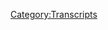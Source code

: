 {{Transcript
    | title         = [[482: September 15, 2020]]
    | caption       = [https://knowledgefight.libsyn.com/482-september-15-2020 Listen to this episode on Libsyn]
    | episodeNumber = [[482: September 15, 2020|482]]
    | length        = 01:11:14
}}

{{MessageBox
    | header     = Warning: Bot Generated Content
    | text       = This transcript was automatically generated by transcription software and likely contains many mistakes and misattributions. Please check the audio for definitive quotes, attribution, and context.
    | image      = N3yvass4myg91.webp
    | imagewidth = 50px
    | id         = warning
}}

{{TranscriptBlock
    | name      = Unknown Speaker
    | timestamp = 00:00:00.000
    | text      = N-N-N-N-N-N-Knowledge Fight
}}

{{TranscriptBlock
    | name      = Unknown Speaker
    | timestamp = 00:00:13.000
    | text      = Dan and Jordan, I am sweating
}}

{{TranscriptBlock
    | name      = Unknown Speaker
    | timestamp = 00:00:18.000
    | text      = knowledgefight.com, it's time to pray
}}

{{TranscriptBlock
    | name      = Unknown Speaker
    | timestamp = 00:00:21.000
    | text      = I have great respect for knowledgefight, knowledgefight
}}

{{TranscriptBlock
    | name      = Unknown Speaker
    | timestamp = 00:00:25.000
    | text      = I'm sick of them posing as if they're the good guys, saying we are the bad guys, knowledgefight
}}

{{TranscriptBlock
    | name      = Unknown Speaker
    | timestamp = 00:00:30.000
    | text      = Dan and Jordan, knowledgefight
}}

{{TranscriptBlock
    | name      = Unknown Speaker
    | timestamp = 00:00:32.000
    | text      = Riddle her, riddle her, riddle her
}}

{{TranscriptBlock
    | name      = Unknown Speaker
    | timestamp = 00:00:35.000
    | text      = Need, need money
}}

{{TranscriptBlock
    | name      = Unknown Speaker
    | timestamp = 00:00:37.000
    | text      = Riddle her, riddle her, riddle her
}}

{{TranscriptBlock
    | name      = Unknown Speaker
    | timestamp = 00:00:39.000
    | text      = Andy Enchanze, Andy Enchanze
}}

{{TranscriptBlock
    | name      = Unknown Speaker
    | timestamp = 00:00:42.000
    | text      = Stop it, Andy Enchanze, Andy Enchanze
}}

{{TranscriptBlock
    | name      = Unknown Speaker
    | timestamp = 00:00:45.000
    | text      = Andy, Andy, it's time to pray
}}

{{TranscriptBlock
    | name      = Unknown Speaker
    | timestamp = 00:00:47.000
    | text      = Andy Enchanze, you're on the air, thanks for holding us
}}

{{TranscriptBlock
    | name      = Unknown Speaker
    | timestamp = 00:00:49.000
    | text      = Hello Alex, I'm a first time caller, I'm a huge fan, I love your work
}}

{{TranscriptBlock
    | name      = Unknown Speaker
    | timestamp = 00:00:53.000
    | text      = knowledgefight
}}

{{TranscriptBlock
    | name      = Unknown Speaker
    | timestamp = 00:00:55.000
    | text      = knowledgefight.com
}}

{{TranscriptBlock
    | name      = Unknown Speaker
    | timestamp = 00:00:57.000
    | text      = I love you
}}

{{TranscriptBlock
    | name      = Unknown Speaker
    | timestamp = 00:00:59.000
    | text      = Hey everybody, welcome back to knowledgefight, I'm Dan
}}

{{TranscriptBlock
    | name      = Unknown Speaker
    | timestamp = 00:01:01.000
    | text      = I'm Jordan
}}

{{TranscriptBlock
    | name      = Unknown Speaker
    | timestamp = 00:01:02.000
    | text      = We're a couple dudes, like sit around, drink novelty beverages and talk a little bit about Alex Jones
}}

{{TranscriptBlock
    | name      = Unknown Speaker
    | timestamp = 00:01:06.000
    | text      = Indeed we are Dan
}}

{{TranscriptBlock
    | name      = Unknown Speaker
    | timestamp = 00:01:07.000
    | text      = Jordan
}}

{{TranscriptBlock
    | name      = Unknown Speaker
    | timestamp = 00:01:08.000
    | text      = Jordan
}}

{{TranscriptBlock
    | name      = Unknown Speaker
    | timestamp = 00:01:09.000
    | text      = Quick question for you
}}

{{TranscriptBlock
    | name      = Unknown Speaker
    | timestamp = 00:01:10.000
    | text      = What's up?
}}

{{TranscriptBlock
    | name      = Unknown Speaker
    | timestamp = 00:01:11.000
    | text      = What's your bright spot today?
}}

{{TranscriptBlock
    | name      = Unknown Speaker
    | timestamp = 00:01:12.000
    | text      = Uh Jordan, today's bright spot comes in the form of a zip
}}

{{TranscriptBlock
    | name      = Unknown Speaker
    | timestamp = 00:01:15.000
    | text      = Uh oh
}}

{{TranscriptBlock
    | name      = Unknown Speaker
    | timestamp = 00:01:16.000
    | text      = Check in the mailbag
}}

{{TranscriptBlock
    | name      = Unknown Speaker
    | timestamp = 00:01:17.000
    | text      = Is there a mailbag?
}}

{{TranscriptBlock
    | name      = Unknown Speaker
    | timestamp = 00:01:18.000
    | text      = There is, there's enough mailbag discussion to get through that there's gotta be a bright spot
}}

{{TranscriptBlock
    | name      = Unknown Speaker
    | timestamp = 00:01:24.000
    | text      = And Jordan, close your eyes
}}

{{TranscriptBlock
    | name      = Unknown Speaker
    | timestamp = 00:01:26.000
    | text      = Close your eyes
}}

{{TranscriptBlock
    | name      = Unknown Speaker
    | timestamp = 00:01:27.000
    | text      = And they're closed
}}

{{TranscriptBlock
    | name      = Unknown Speaker
    | timestamp = 00:01:28.000
    | text      = Okay, keep them closed
}}

{{TranscriptBlock
    | name      = Unknown Speaker
    | timestamp = 00:01:29.000
    | text      = Alright
}}

{{TranscriptBlock
    | name      = Unknown Speaker
    | timestamp = 00:01:30.000
    | text      = Because we got this in the mailbag zip
}}

{{TranscriptBlock
    | name      = Unknown Speaker
    | timestamp = 00:01:34.000
    | text      = Everyone's crazy except, yes you can
}}

{{TranscriptBlock
    | name      = Unknown Speaker
    | timestamp = 00:01:36.000
    | text      = Okay
}}

{{TranscriptBlock
    | name      = Unknown Speaker
    | timestamp = 00:01:37.000
    | text      = Everyone's crazy except you and me and I'm not so sure about you
}}

{{TranscriptBlock
    | name      = Unknown Speaker
    | timestamp = 00:01:40.000
    | text      = Truffles finally sent us the book
}}

{{TranscriptBlock
    | name      = Unknown Speaker
    | timestamp = 00:01:42.000
    | text      = A book by Lionel
}}

{{TranscriptBlock
    | name      = Unknown Speaker
    | timestamp = 00:01:43.000
    | text      = Lionel
}}

{{TranscriptBlock
    | name      = Unknown Speaker
    | timestamp = 00:01:44.000
    | text      = America's favorite contrarian cuts loose
}}

{{TranscriptBlock
    | name      = Unknown Speaker
    | timestamp = 00:01:47.000
    | text      = So this is for you
}}

{{TranscriptBlock
    | name      = Unknown Speaker
    | timestamp = 00:01:48.000
    | text      = Let me take a look at this
}}

{{TranscriptBlock
    | name      = Unknown Speaker
    | timestamp = 00:01:49.000
    | text      = Hold on, we're gonna pull up a random page
}}

{{TranscriptBlock
    | name      = Unknown Speaker
    | timestamp = 00:01:51.000
    | text      = Uh, here's the note from uh, from uh, Truffkee
}}

{{TranscriptBlock
    | name      = Unknown Speaker
    | timestamp = 00:01:54.000
    | text      = Uh, tat guys
}}

{{TranscriptBlock
    | name      = Unknown Speaker
    | timestamp = 00:01:55.000
    | text      = As I talked about in the Facebook group, my dad would get me a book every Christmas
}}

{{TranscriptBlock
    | name      = Unknown Speaker
    | timestamp = 00:01:59.000
    | text      = Because he knew I liked comedy, he would just get a book from the humor section
}}

{{TranscriptBlock
    | name      = Unknown Speaker
    | timestamp = 00:02:03.000
    | text      = Many looked horrible and we were never read
}}

{{TranscriptBlock
    | name      = Unknown Speaker
    | timestamp = 00:02:05.000
    | text      = Traveling with me from house to house
}}

{{TranscriptBlock
    | name      = Unknown Speaker
    | timestamp = 00:02:07.000
    | text      = While looking through my books last weekend, I found this gem
}}

{{TranscriptBlock
    | name      = Unknown Speaker
    | timestamp = 00:02:10.000
    | text      = Do with it as you see fit
}}

{{TranscriptBlock
    | name      = Unknown Speaker
    | timestamp = 00:02:13.000
    | text      = Always felt guilty that I've never been able to give, so consider this a way to overdue way of saying thanks for the hours
}}

{{TranscriptBlock
    | name      = Unknown Speaker
    | timestamp = 00:02:20.000
    | text      = Miss you dorks
}}

{{TranscriptBlock
    | name      = Unknown Speaker
    | timestamp = 00:02:22.000
    | text      = Love Matt and Henry, not Erin, she doesn't understand why I listen
}}

{{TranscriptBlock
    | name      = Unknown Speaker
    | timestamp = 00:02:27.000
    | text      = Fair enough
}}

{{TranscriptBlock
    | name      = Unknown Speaker
    | timestamp = 00:02:28.000
    | text      = We love you too, Erin
}}

{{TranscriptBlock
    | name      = Unknown Speaker
    | timestamp = 00:02:29.000
    | text      = I was at your wedding, Erin
}}

{{TranscriptBlock
    | name      = Unknown Speaker
    | timestamp = 00:02:31.000
    | text      = So was I, uninvited, but I was there
}}

{{TranscriptBlock
    | name      = Unknown Speaker
    | timestamp = 00:02:33.000
    | text      = That's true, you were my plus one
}}

{{TranscriptBlock
    | name      = Unknown Speaker
    | timestamp = 00:02:35.000
    | text      = Alright, here's uh, here's page 120 from uh, everyone's crazy except you and me
}}

{{TranscriptBlock
    | name      = Unknown Speaker
    | timestamp = 00:02:41.000
    | text      = And I'm not so sure about you
}}

{{TranscriptBlock
    | name      = Unknown Speaker
    | timestamp = 00:02:42.000
    | text      = This chapter is called Hate Crimes, Can You Say Tautology?
}}

{{TranscriptBlock
    | name      = Unknown Speaker
    | timestamp = 00:02:46.000
    | text      = So you know it's good
}}

{{TranscriptBlock
    | name      = Unknown Speaker
    | timestamp = 00:02:48.000
    | text      = Uh, okay, here we go
}}

{{TranscriptBlock
    | name      = Unknown Speaker
    | timestamp = 00:02:50.000
    | text      = I recall a case I prosecuted
}}

{{TranscriptBlock
    | name      = Unknown Speaker
    | timestamp = 00:02:52.000
    | text      = Uh, a home was torched because its owners were gay
}}

{{TranscriptBlock
    | name      = Unknown Speaker
    | timestamp = 00:02:55.000
    | text      = Fine, well not fine, but bear with me
}}

{{TranscriptBlock
    | name      = Unknown Speaker
    | timestamp = 00:02:58.000
    | text      = You didn't start in the impression
}}

{{TranscriptBlock
    | name      = Unknown Speaker
    | timestamp = 00:02:59.000
    | text      = I know, but now it's gotta happen
}}

{{TranscriptBlock
    | name      = Unknown Speaker
    | timestamp = 00:03:01.000
    | text      = We charged this arsonist with, get ready, arson!
}}

{{TranscriptBlock
    | name      = Unknown Speaker
    | timestamp = 00:03:05.000
    | text      = First degree arson, baby, the max
}}

{{TranscriptBlock
    | name      = Unknown Speaker
    | timestamp = 00:03:07.000
    | text      = I was fighting fire with fire, but then I was approached by one of the owners who demanded I file the case as a hate crime
}}

{{TranscriptBlock
    | name      = Unknown Speaker
    | timestamp = 00:03:14.000
    | text      = Uh, wow, this goes on for a while
}}

{{TranscriptBlock
    | name      = Unknown Speaker
    | timestamp = 00:03:17.000
    | text      = He really doesn't like hate crime laws
}}

{{TranscriptBlock
    | name      = Unknown Speaker
    | timestamp = 00:03:19.000
    | text      = This is going on for a while and it's not great
}}

{{TranscriptBlock
    | name      = Unknown Speaker
    | timestamp = 00:03:22.000
    | text      = So we got another little thing here from Jimbo
}}

{{TranscriptBlock
    | name      = Unknown Speaker
    | timestamp = 00:03:25.000
    | text      = Okay
}}

{{TranscriptBlock
    | name      = Unknown Speaker
    | timestamp = 00:03:26.000
    | text      = Hey, hello Dan and Jordan, long time listener, first time writer
}}

{{TranscriptBlock
    | name      = Unknown Speaker
    | timestamp = 00:03:29.000
    | text      = I'm sorry I wasn't able to get to you this before the Lionel retrospective
}}

{{TranscriptBlock
    | name      = Unknown Speaker
    | timestamp = 00:03:33.000
    | text      = You Don't Look Like You Sound is an album of Lionel from way back
}}

{{TranscriptBlock
    | name      = Unknown Speaker
    | timestamp = 00:03:38.000
    | text      = What the shit?
}}

{{TranscriptBlock
    | name      = Unknown Speaker
    | timestamp = 00:03:40.000
    | text      = That includes some clips of him on WABC radio and some standup he did at a bar in Long Island
}}

{{TranscriptBlock
    | name      = Unknown Speaker
    | timestamp = 00:03:46.000
    | text      = Get the fuck out of here
}}

{{TranscriptBlock
    | name      = Unknown Speaker
    | timestamp = 00:03:48.000
    | text      = I listened to Lionel back in the early 90s in New York and was shocked to find out years later he changed from a largely apolitical jokester to full bore right wing loon
}}

{{TranscriptBlock
    | name      = Unknown Speaker
    | timestamp = 00:03:56.000
    | text      = I think the CD is a good example of what Jordan has said in the past
}}

{{TranscriptBlock
    | name      = Unknown Speaker
    | timestamp = 00:03:59.000
    | text      = Right wing weirdos are mostly just failed standup comedians
}}

{{TranscriptBlock
    | name      = Unknown Speaker
    | timestamp = 00:04:03.000
    | text      = Yeah
}}

{{TranscriptBlock
    | name      = Unknown Speaker
    | timestamp = 00:04:04.000
    | text      = So those are gifts, thank you Jimbo
}}

{{TranscriptBlock
    | name      = Unknown Speaker
    | timestamp = 00:04:06.000
    | text      = Yes, thank you very much
}}

{{TranscriptBlock
    | name      = Unknown Speaker
    | timestamp = 00:04:07.000
    | text      = And, uh, Druffky, thank you for the Lionel gift
}}

{{TranscriptBlock
    | name      = Unknown Speaker
    | timestamp = 00:04:10.000
    | text      = Yes, thank you very much
}}

{{TranscriptBlock
    | name      = Unknown Speaker
    | timestamp = 00:04:11.000
    | text      = This is something that I figured, like, look, I don't even like Lionel that much
}}

{{TranscriptBlock
    | name      = Unknown Speaker
    | timestamp = 00:04:15.000
    | text      = This is all about you
}}

{{TranscriptBlock
    | name      = Unknown Speaker
    | timestamp = 00:04:16.000
    | text      = So those are gifts for you
}}

{{TranscriptBlock
    | name      = Unknown Speaker
    | timestamp = 00:04:18.000
    | text      = Yes
}}

{{TranscriptBlock
    | name      = Unknown Speaker
    | timestamp = 00:04:19.000
    | text      = Then you should take those home
}}

{{TranscriptBlock
    | name      = Unknown Speaker
    | timestamp = 00:04:20.000
    | text      = I will
}}

{{TranscriptBlock
    | name      = Unknown Speaker
    | timestamp = 00:04:21.000
    | text      = But then I thought about it
}}

{{TranscriptBlock
    | name      = Unknown Speaker
    | timestamp = 00:04:22.000
    | text      = I need to get them away from you
}}

{{TranscriptBlock
    | name      = Unknown Speaker
    | timestamp = 00:04:23.000
    | text      = But I thought about it and, like, it's not really a gift for you if you've got to read the whole thing
}}

{{TranscriptBlock
    | name      = Unknown Speaker
    | timestamp = 00:04:27.000
    | text      = It's really only a gift for you if I can find the parts that are funny and play them for you
}}

{{TranscriptBlock
    | name      = Unknown Speaker
    | timestamp = 00:04:33.000
    | text      = Wait, no, then it turns into work
}}

{{TranscriptBlock
    | name      = Unknown Speaker
    | timestamp = 00:04:35.000
    | text      = Well, I mean, it's a wacky Wednesday option
}}

{{TranscriptBlock
    | name      = Unknown Speaker
    | timestamp = 00:04:38.000
    | text      = That's our job now
}}

{{TranscriptBlock
    | name      = Unknown Speaker
    | timestamp = 00:04:39.000
    | text      = It's a wacky Wednesday option
}}

{{TranscriptBlock
    | name      = Unknown Speaker
    | timestamp = 00:04:40.000
    | text      = That's true, that is
}}

{{TranscriptBlock
    | name      = Unknown Speaker
    | timestamp = 00:04:41.000
    | text      = So I think for, uh, maybe
}}

{{TranscriptBlock
    | name      = Unknown Speaker
    | timestamp = 00:04:42.000
    | text      = Ooh, you should burn, you should, uh, rip the CD on your computer
}}

{{TranscriptBlock
    | name      = Unknown Speaker
    | timestamp = 00:04:46.000
    | text      = We'll see if there's any good standup in there
}}

{{TranscriptBlock
    | name      = Unknown Speaker
    | timestamp = 00:04:48.000
    | text      = I think that might be a way to go
}}

{{TranscriptBlock
    | name      = Unknown Speaker
    | timestamp = 00:04:49.000
    | text      = So there may be
}}

{{TranscriptBlock
    | name      = Unknown Speaker
    | timestamp = 00:04:50.000
    | text      = I shall be giving you this CD back
}}

{{TranscriptBlock
    | name      = Unknown Speaker
    | timestamp = 00:04:51.000
    | text      = Well, I mean, certainly because, uh, like, I think I've exhausted most of his YouTube channel
}}

{{TranscriptBlock
    | name      = Unknown Speaker
    | timestamp = 00:04:57.000
    | text      = I would say so
}}

{{TranscriptBlock
    | name      = Unknown Speaker
    | timestamp = 00:04:58.000
    | text      = In terms of the funny stuff
}}

{{TranscriptBlock
    | name      = Unknown Speaker
    | timestamp = 00:04:59.000
    | text      = Uh, this might be exactly what we need to make the final installment of our Lionel trilogy
}}

{{TranscriptBlock
    | name      = Unknown Speaker
    | timestamp = 00:05:04.000
    | text      = Some people would say that you did that halfway through our second go-around with Lionel
}}

{{TranscriptBlock
    | name      = Unknown Speaker
    | timestamp = 00:05:09.000
    | text      = I would say halfway through the first one
}}

{{TranscriptBlock
    | name      = Unknown Speaker
    | timestamp = 00:05:10.000
    | text      = That's fair
}}

{{TranscriptBlock
    | name      = Unknown Speaker
    | timestamp = 00:05:11.000
    | text      = Because he is not funny
}}

{{TranscriptBlock
    | name      = Unknown Speaker
    | timestamp = 00:05:12.000
    | text      = He's not good
}}

{{TranscriptBlock
    | name      = Unknown Speaker
    | timestamp = 00:05:13.000
    | text      = Hey, backpacks, bah!
}}

{{TranscriptBlock
    | name      = Unknown Speaker
    | timestamp = 00:05:15.000
    | text      = Um, so that's a lot of fun
}}

{{TranscriptBlock
    | name      = Unknown Speaker
    | timestamp = 00:05:17.000
    | text      = That's a great bright spot
}}

{{TranscriptBlock
    | name      = Unknown Speaker
    | timestamp = 00:05:18.000
    | text      = Lionel, Lionel, Lionel, Lionel
}}

{{TranscriptBlock
    | name      = Unknown Speaker
    | timestamp = 00:05:21.000
    | text      = Lionel, Lionel
}}

{{TranscriptBlock
    | name      = Unknown Speaker
    | timestamp = 00:05:22.000
    | text      = Hey!
}}

{{TranscriptBlock
    | name      = Unknown Speaker
    | timestamp = 00:05:23.000
    | text      = Uh, so what's your bright spot?
}}

{{TranscriptBlock
    | name      = Unknown Speaker
    | timestamp = 00:05:24.000
    | text      = Uh, my bright spot is Dan, I finally, er, not finally, I got my partner a good gift for her birthday
}}

{{TranscriptBlock
    | name      = Unknown Speaker
    | timestamp = 00:05:31.000
    | text      = It's coming up next month
}}

{{TranscriptBlock
    | name      = Unknown Speaker
    | timestamp = 00:05:32.000
    | text      = Congratulations, happy birthday
}}

{{TranscriptBlock
    | name      = Unknown Speaker
    | timestamp = 00:05:33.000
    | text      = I would give it to you, but you might be able to guess her password and then you could steal her identity
}}

{{TranscriptBlock
    | name      = Unknown Speaker
    | timestamp = 00:05:37.000
    | text      = So we can't allow that
}}

{{TranscriptBlock
    | name      = Unknown Speaker
    | timestamp = 00:05:39.000
    | text      = Uh
}}

{{TranscriptBlock
    | name      = Unknown Speaker
    | timestamp = 00:05:40.000
    | text      = Well, I think we know some of the numbers
}}

{{TranscriptBlock
    | name      = Unknown Speaker
    | timestamp = 00:05:42.000
    | text      = Which ones?
}}

{{TranscriptBlock
    | name      = Unknown Speaker
    | timestamp = 00:05:44.000
    | text      = True, it could be in October
}}

{{TranscriptBlock
    | name      = Unknown Speaker
    | timestamp = 00:05:46.000
    | text      = Yeah
}}

{{TranscriptBlock
    | name      = Unknown Speaker
    | timestamp = 00:05:47.000
    | text      = Uh, and
}}

{{TranscriptBlock
    | name      = Unknown Speaker
    | timestamp = 00:05:48.000
    | text      = That is coming up
}}

{{TranscriptBlock
    | name      = Unknown Speaker
    | timestamp = 00:05:49.000
    | text      = Yeah, yeah, yeah, yeah
}}

{{TranscriptBlock
    | name      = Unknown Speaker
    | timestamp = 00:05:50.000
    | text      = So I'm excited to give her, here's what I did
}}

{{TranscriptBlock
    | name      = Unknown Speaker
    | timestamp = 00:05:53.000
    | text      = I got her a good gift
}}

{{TranscriptBlock
    | name      = Unknown Speaker
    | timestamp = 00:05:55.000
    | text      = Do you know what I'm saying?
}}

{{TranscriptBlock
    | name      = Unknown Speaker
    | timestamp = 00:05:56.000
    | text      = Here's what happened
}}

{{TranscriptBlock
    | name      = Unknown Speaker
    | timestamp = 00:05:57.000
    | text      = The way you're making your eyes look, that almost read like, expensive
}}

{{TranscriptBlock
    | name      = Unknown Speaker
    | timestamp = 00:06:01.000
    | text      = No, no, no, no, not expensive
}}

{{TranscriptBlock
    | name      = Unknown Speaker
    | timestamp = 00:06:02.000
    | text      = Okay
}}

{{TranscriptBlock
    | name      = Unknown Speaker
    | timestamp = 00:06:03.000
    | text      = This is my point, alright
}}

{{TranscriptBlock
    | name      = Unknown Speaker
    | timestamp = 00:06:04.000
    | text      = I came out the gate too hot
}}

{{TranscriptBlock
    | name      = Unknown Speaker
    | timestamp = 00:06:05.000
    | text      = Because your eyes did something weird
}}

{{TranscriptBlock
    | name      = Unknown Speaker
    | timestamp = 00:06:06.000
    | text      = My first gift for her, her birthday, was 20th anniversary tickets to the Miss Education of Lauryn Hill concert
}}

{{TranscriptBlock
    | name      = Unknown Speaker
    | timestamp = 00:06:13.000
    | text      = She's a huge Lauryn Hill fan
}}

{{TranscriptBlock
    | name      = Unknown Speaker
    | timestamp = 00:06:15.000
    | text      = And Lauryn Hill showed up
}}

{{TranscriptBlock
    | name      = Unknown Speaker
    | timestamp = 00:06:16.000
    | text      = That was the first gift, I'm not even gonna beat that ever, Dan
}}

{{TranscriptBlock
    | name      = Unknown Speaker
    | timestamp = 00:06:19.000
    | text      = No, that was year one
}}

{{TranscriptBlock
    | name      = Unknown Speaker
    | timestamp = 00:06:20.000
    | text      = Yeah
}}

{{TranscriptBlock
    | name      = Unknown Speaker
    | timestamp = 00:06:21.000
    | text      = Yeah
}}

{{TranscriptBlock
    | name      = Unknown Speaker
    | timestamp = 00:06:22.000
    | text      = No, I'm gonna lose from there on
}}

{{TranscriptBlock
    | name      = Unknown Speaker
    | timestamp = 00:06:23.000
    | text      = Yeah, you set the bar way too high
}}

{{TranscriptBlock
    | name      = Unknown Speaker
    | timestamp = 00:06:24.000
    | text      = What I gotta do is maintain now
}}

{{TranscriptBlock
    | name      = Unknown Speaker
    | timestamp = 00:06:27.000
    | text      = I gotta get consistently good gifts, you know what I'm saying?
}}

{{TranscriptBlock
    | name      = Unknown Speaker
    | timestamp = 00:06:30.000
    | text      = Mm-hmm
}}

{{TranscriptBlock
    | name      = Unknown Speaker
    | timestamp = 00:06:31.000
    | text      = I'm not gonna hit 50 home runs a year
}}

{{TranscriptBlock
    | name      = Unknown Speaker
    | timestamp = 00:06:33.000
    | text      = I gotta stick with the 25 that's gonna get me a good contract and a good career
}}

{{TranscriptBlock
    | name      = Unknown Speaker
    | timestamp = 00:06:37.000
    | text      = That's what I gotta do
}}

{{TranscriptBlock
    | name      = Unknown Speaker
    | timestamp = 00:06:38.000
    | text      = Right
}}

{{TranscriptBlock
    | name      = Unknown Speaker
    | timestamp = 00:06:39.000
    | text      = I can't be throwing out those big years anymore
}}

{{TranscriptBlock
    | name      = Unknown Speaker
    | timestamp = 00:06:41.000
    | text      = You don't wanna
}}

{{TranscriptBlock
    | name      = Unknown Speaker
    | timestamp = 00:06:42.000
    | text      = Blow out my knee
}}

{{TranscriptBlock
    | name      = Unknown Speaker
    | timestamp = 00:06:43.000
    | text      = You're like Mike Trout
}}

{{TranscriptBlock
    | name      = Unknown Speaker
    | timestamp = 00:06:44.000
    | text      = Exactly
}}

{{TranscriptBlock
    | name      = Unknown Speaker
    | timestamp = 00:06:45.000
    | text      = First season
}}

{{TranscriptBlock
    | name      = Unknown Speaker
    | timestamp = 00:06:46.000
    | text      = Great first season
}}

{{TranscriptBlock
    | name      = Unknown Speaker
    | timestamp = 00:06:47.000
    | text      = And then the best baseball player in history, is that what you're saying?
}}

{{TranscriptBlock
    | name      = Unknown Speaker
    | timestamp = 00:06:49.000
    | text      = Mm-hmm
}}

{{TranscriptBlock
    | name      = Unknown Speaker
    | timestamp = 00:06:50.000
    | text      = You understand Mike Trout is the best baseball player in the history of the game
}}

{{TranscriptBlock
    | name      = Unknown Speaker
    | timestamp = 00:06:53.000
    | text      = I've lost track of baseball
}}

{{TranscriptBlock
    | name      = Unknown Speaker
    | timestamp = 00:06:55.000
    | text      = He's the best baseball player
}}

{{TranscriptBlock
    | name      = Unknown Speaker
    | timestamp = 00:06:57.000
    | text      = He was a rookie
}}

{{TranscriptBlock
    | name      = Unknown Speaker
    | timestamp = 00:06:58.000
    | text      = That's ever been
}}

{{TranscriptBlock
    | name      = Unknown Speaker
    | timestamp = 00:06:59.000
    | text      = He was a rookie the last time I played fantasy baseball and I have not checked since
}}

{{TranscriptBlock
    | name      = Unknown Speaker
    | timestamp = 00:07:03.000
    | text      = Yeah, yeah, yeah
}}

{{TranscriptBlock
    | name      = Unknown Speaker
    | timestamp = 00:07:04.000
    | text      = In terms of wins above replacement, he's the best there's ever been
}}

{{TranscriptBlock
    | name      = Unknown Speaker
    | timestamp = 00:07:08.000
    | text      = I thought maybe he had like an amazing rookie season and then turned into a good player
}}

{{TranscriptBlock
    | name      = Unknown Speaker
    | timestamp = 00:07:13.000
    | text      = No
}}

{{TranscriptBlock
    | name      = Unknown Speaker
    | timestamp = 00:07:14.000
    | text      = He's the best
}}

{{TranscriptBlock
    | name      = Unknown Speaker
    | timestamp = 00:07:15.000
    | text      = Now here's what he did
}}

{{TranscriptBlock
    | name      = Unknown Speaker
    | timestamp = 00:07:16.000
    | text      = Shit
}}

{{TranscriptBlock
    | name      = Unknown Speaker
    | timestamp = 00:07:17.000
    | text      = He had an amazing rookie season and then he worked on the holes in his game the next season
}}

{{TranscriptBlock
    | name      = Unknown Speaker
    | timestamp = 00:07:20.000
    | text      = and made those great
}}

{{TranscriptBlock
    | name      = Unknown Speaker
    | timestamp = 00:07:21.000
    | text      = This is
}}

{{TranscriptBlock
    | name      = Unknown Speaker
    | timestamp = 00:07:22.000
    | text      = And then the next season he worked on the other things that were a problem and made those great
}}

{{TranscriptBlock
    | name      = Unknown Speaker
    | timestamp = 00:07:26.000
    | text      = He has gotten better every single
}}

{{TranscriptBlock
    | name      = Unknown Speaker
    | timestamp = 00:07:28.000
    | text      = He's the greatest
}}

{{TranscriptBlock
    | name      = Unknown Speaker
    | timestamp = 00:07:29.000
    | text      = I'm sorry
}}

{{TranscriptBlock
    | name      = Unknown Speaker
    | timestamp = 00:07:30.000
    | text      = I have a lot of feelings about Mike Trout
}}

{{TranscriptBlock
    | name      = Unknown Speaker
    | timestamp = 00:07:31.000
    | text      = This is why I shouldn't make references
}}

{{TranscriptBlock
    | name      = Unknown Speaker
    | timestamp = 00:07:33.000
    | text      = Don't do it
}}

{{TranscriptBlock
    | name      = Unknown Speaker
    | timestamp = 00:07:34.000
    | text      = In the arenas that I don't know anything about
}}

{{TranscriptBlock
    | name      = Unknown Speaker
    | timestamp = 00:07:38.000
    | text      = So, Lauren Hill tickets
}}

{{TranscriptBlock
    | name      = Unknown Speaker
    | timestamp = 00:07:39.000
    | text      = Sorry about that
}}

{{TranscriptBlock
    | name      = Unknown Speaker
    | timestamp = 00:07:40.000
    | text      = Yes
}}

{{TranscriptBlock
    | name      = Unknown Speaker
    | timestamp = 00:07:41.000
    | text      = Good rookie season
}}

{{TranscriptBlock
    | name      = Unknown Speaker
    | timestamp = 00:07:42.000
    | text      = Too good
}}

{{TranscriptBlock
    | name      = Unknown Speaker
    | timestamp = 00:07:43.000
    | text      = This is the rookie of the year call caliber
}}

{{TranscriptBlock
    | name      = Unknown Speaker
    | timestamp = 00:07:44.000
    | text      = Rookie of the year
}}

{{TranscriptBlock
    | name      = Unknown Speaker
    | timestamp = 00:07:45.000
    | text      = Amazing stuff
}}

{{TranscriptBlock
    | name      = Unknown Speaker
    | timestamp = 00:07:46.000
    | text      = Next gift, way worse, got her sheets
}}

{{TranscriptBlock
    | name      = Unknown Speaker
    | timestamp = 00:07:49.000
    | text      = What kind of sheets?
}}

{{TranscriptBlock
    | name      = Unknown Speaker
    | timestamp = 00:07:50.000
    | text      = They were really, really nice sheets, high thread count
}}

{{TranscriptBlock
    | name      = Unknown Speaker
    | timestamp = 00:07:52.000
    | text      = What fabric, Dick?
}}

{{TranscriptBlock
    | name      = Unknown Speaker
    | timestamp = 00:07:54.000
    | text      = No idea
}}

{{TranscriptBlock
    | name      = Unknown Speaker
    | timestamp = 00:07:55.000
    | text      = Just really, really nice ones
}}

{{TranscriptBlock
    | name      = Unknown Speaker
    | timestamp = 00:07:57.000
    | text      = It's not a good gift if you don't know what the fabric was
}}

{{TranscriptBlock
    | name      = Unknown Speaker
    | timestamp = 00:07:59.000
    | text      = I don't know, is it linen?
}}

{{TranscriptBlock
    | name      = Unknown Speaker
    | timestamp = 00:08:00.000
    | text      = Is that the good one?
}}

{{TranscriptBlock
    | name      = Unknown Speaker
    | timestamp = 00:08:01.000
    | text      = Satin?
}}

{{TranscriptBlock
    | name      = Unknown Speaker
    | timestamp = 00:08:02.000
    | text      = They weren't silk
}}

{{TranscriptBlock
    | name      = Unknown Speaker
    | timestamp = 00:08:03.000
    | text      = Satin might be right
}}

{{TranscriptBlock
    | name      = Unknown Speaker
    | timestamp = 00:08:04.000
    | text      = I don't know
}}

{{TranscriptBlock
    | name      = Unknown Speaker
    | timestamp = 00:08:05.000
    | text      = What's good?
}}

{{TranscriptBlock
    | name      = Unknown Speaker
    | timestamp = 00:08:06.000
    | text      = Is satin better than
}}

{{TranscriptBlock
    | name      = Unknown Speaker
    | timestamp = 00:08:07.000
    | text      = Satin's better than linen I think
}}

{{TranscriptBlock
    | name      = Unknown Speaker
    | timestamp = 00:08:08.000
    | text      = Anyways, they were very luxurious sheets and I thought they were good
}}

{{TranscriptBlock
    | name      = Unknown Speaker
    | timestamp = 00:08:11.000
    | text      = That's basically, as I, you know, that's like getting somebody a vacuum cleaner
}}

{{TranscriptBlock
    | name      = Unknown Speaker
    | timestamp = 00:08:14.000
    | text      = You guys share a bed
}}

{{TranscriptBlock
    | name      = Unknown Speaker
    | timestamp = 00:08:15.000
    | text      = That's a practical gift
}}

{{TranscriptBlock
    | name      = Unknown Speaker
    | timestamp = 00:08:16.000
    | text      = That's a gift for you too
}}

{{TranscriptBlock
    | name      = Unknown Speaker
    | timestamp = 00:08:17.000
    | text      = Exactly
}}

{{TranscriptBlock
    | name      = Unknown Speaker
    | timestamp = 00:08:18.000
    | text      = I failed, I failed miserably
}}

{{TranscriptBlock
    | name      = Unknown Speaker
    | timestamp = 00:08:19.000
    | text      = But then again, you got to go to Lauren Hill with her, so
}}

{{TranscriptBlock
    | name      = Unknown Speaker
    | timestamp = 00:08:22.000
    | text      = Exactly
}}

{{TranscriptBlock
    | name      = Unknown Speaker
    | timestamp = 00:08:23.000
    | text      = That's also, that's much like the sheets, a gift you both enjoy
}}

{{TranscriptBlock
    | name      = Unknown Speaker
    | timestamp = 00:08:25.000
    | text      = No, apparently I'm a fucking bad person
}}

{{TranscriptBlock
    | name      = Unknown Speaker
    | timestamp = 00:08:28.000
    | text      = I realize this, I'm trying to be good
}}

{{TranscriptBlock
    | name      = Unknown Speaker
    | timestamp = 00:08:30.000
    | text      = I'm trying
}}

{{TranscriptBlock
    | name      = Unknown Speaker
    | timestamp = 00:08:31.000
    | text      = That's why I got her a gift for her
}}

{{TranscriptBlock
    | name      = Unknown Speaker
    | timestamp = 00:08:33.000
    | text      = That's good
}}

{{TranscriptBlock
    | name      = Unknown Speaker
    | timestamp = 00:08:34.000
    | text      = Not great?
}}

{{TranscriptBlock
    | name      = Unknown Speaker
    | timestamp = 00:08:35.000
    | text      = Not bad
}}

{{TranscriptBlock
    | name      = Unknown Speaker
    | timestamp = 00:08:36.000
    | text      = I know that she doesn't listen, so you could say what it is, but you shouldn't still
}}

{{TranscriptBlock
    | name      = Unknown Speaker
    | timestamp = 00:08:39.000
    | text      = No, not a chance
}}

{{TranscriptBlock
    | name      = Unknown Speaker
    | timestamp = 00:08:40.000
    | text      = That's spiritually against the rules of gifts
}}

{{TranscriptBlock
    | name      = Unknown Speaker
    | timestamp = 00:08:42.000
    | text      = Absolutely
}}

{{TranscriptBlock
    | name      = Unknown Speaker
    | timestamp = 00:08:43.000
    | text      = Well, congratulations on
}}

{{TranscriptBlock
    | name      = Unknown Speaker
    | timestamp = 00:08:44.000
    | text      = I'll tell you what her birthday is though
}}

{{TranscriptBlock
    | name      = Unknown Speaker
    | timestamp = 00:08:45.000
    | text      = Okay
}}

{{TranscriptBlock
    | name      = Unknown Speaker
    | timestamp = 00:08:46.000
    | text      = And her password
}}

{{TranscriptBlock
    | name      = Unknown Speaker
    | timestamp = 00:08:47.000
    | text      = Congratulations on finding a good gift
}}

{{TranscriptBlock
    | name      = Unknown Speaker
    | timestamp = 00:08:49.000
    | text      = I'm happy
}}

{{TranscriptBlock
    | name      = Unknown Speaker
    | timestamp = 00:08:50.000
    | text      = That always feels good
}}

{{TranscriptBlock
    | name      = Unknown Speaker
    | timestamp = 00:08:51.000
    | text      = It does
}}

{{TranscriptBlock
    | name      = Unknown Speaker
    | timestamp = 00:08:52.000
    | text      = So Jordan, today we're going to be taking a look at September 15th, 2020
}}

{{TranscriptBlock
    | name      = Unknown Speaker
    | timestamp = 00:08:56.000
    | text      = I'm Dan, this is 2020
}}

{{TranscriptBlock
    | name      = Unknown Speaker
    | timestamp = 00:08:57.000
    | text      = God dammit
}}

{{TranscriptBlock
    | name      = Unknown Speaker
    | timestamp = 00:08:58.000
    | text      = On the Alex Jones show
}}

{{TranscriptBlock
    | name      = Unknown Speaker
    | timestamp = 00:08:59.000
    | text      = But I think that what we're going to do is we're going to take a real limited view on it
}}

{{TranscriptBlock
    | name      = Unknown Speaker
    | timestamp = 00:09:04.000
    | text      = Yeah
}}

{{TranscriptBlock
    | name      = Unknown Speaker
    | timestamp = 00:09:05.000
    | text      = So there's a lot, like I had some expectations of what I thought I was looking around at
}}

{{TranscriptBlock
    | name      = Unknown Speaker
    | timestamp = 00:09:09.000
    | text      = And just a lot, it was flat
}}

{{TranscriptBlock
    | name      = Unknown Speaker
    | timestamp = 00:09:11.000
    | text      = Yeah
}}

{{TranscriptBlock
    | name      = Unknown Speaker
    | timestamp = 00:09:12.000
    | text      = It was a pretty flat show, but there are some things that I think are actually really worth
}}

{{TranscriptBlock
    | name      = Unknown Speaker
    | timestamp = 00:09:15.000
    | text      = and important to discuss
}}

{{TranscriptBlock
    | name      = Unknown Speaker
    | timestamp = 00:09:17.000
    | text      = And so I'm not going to give short shrift to those things
}}

{{TranscriptBlock
    | name      = Unknown Speaker
    | timestamp = 00:09:19.000
    | text      = Sure
}}

{{TranscriptBlock
    | name      = Unknown Speaker
    | timestamp = 00:09:20.000
    | text      = But as a whole, there's a lot that leaves a lot to be desired
}}

{{TranscriptBlock
    | name      = Unknown Speaker
    | timestamp = 00:09:24.000
    | text      = Yeah, I can imagine so
}}

{{TranscriptBlock
    | name      = Unknown Speaker
    | timestamp = 00:09:25.000
    | text      = What does not leave a lot to be desired is our very positive feelings that we have towards
}}

{{TranscriptBlock
    | name      = Unknown Speaker
    | timestamp = 00:09:29.000
    | text      = the people who have signed up and are supporting the show
}}

{{TranscriptBlock
    | name      = Unknown Speaker
    | timestamp = 00:09:31.000
    | text      = That's a great transition
}}

{{TranscriptBlock
    | name      = Unknown Speaker
    | timestamp = 00:09:32.000
    | text      = Thank you
}}

{{TranscriptBlock
    | name      = Unknown Speaker
    | timestamp = 00:09:33.000
    | text      = So first, Maze D, thank you so much, you are now a policy wonk
}}

{{TranscriptBlock
    | name      = Unknown Speaker
    | timestamp = 00:09:36.000
    | text      = I'm a policy wonk
}}

{{TranscriptBlock
    | name      = Unknown Speaker
    | timestamp = 00:09:37.000
    | text      = Thank you very much, Maze
}}

{{TranscriptBlock
    | name      = Unknown Speaker
    | timestamp = 00:09:38.000
    | text      = Next, Kyle S, thank you so much, you are now a policy wonk
}}

{{TranscriptBlock
    | name      = Unknown Speaker
    | timestamp = 00:09:40.000
    | text      = I'm a policy wonk
}}

{{TranscriptBlock
    | name      = Unknown Speaker
    | timestamp = 00:09:41.000
    | text      = Thank you, Kyle
}}

{{TranscriptBlock
    | name      = Unknown Speaker
    | timestamp = 00:09:42.000
    | text      = Thank you very much, Kyle
}}

{{TranscriptBlock
    | name      = Unknown Speaker
    | timestamp = 00:09:43.000
    | text      = Jordan was distracted by the Lionel book
}}

{{TranscriptBlock
    | name      = Unknown Speaker
    | timestamp = 00:09:46.000
    | text      = No, I was looking up something that I was going to say later
}}

{{TranscriptBlock
    | name      = Unknown Speaker
    | timestamp = 00:09:50.000
    | text      = But yeah, and it's just as good as you might imagine
}}

{{TranscriptBlock
    | name      = Unknown Speaker
    | timestamp = 00:09:54.000
    | text      = Thank you so much, Alan L, you are now a policy wonk
}}

{{TranscriptBlock
    | name      = Unknown Speaker
    | timestamp = 00:09:57.000
    | text      = I'm a policy wonk
}}

{{TranscriptBlock
    | name      = Unknown Speaker
    | timestamp = 00:09:58.000
    | text      = Thank you very much, Alan
}}

{{TranscriptBlock
    | name      = Unknown Speaker
    | timestamp = 00:09:59.000
    | text      = Thank you
}}

{{TranscriptBlock
    | name      = Unknown Speaker
    | timestamp = 00:10:00.000
    | text      = Next, 60 seconds is too long for a theme tune
}}

{{TranscriptBlock
    | name      = Unknown Speaker
    | timestamp = 00:10:02.000
    | text      = Disagree with your name, but thank you, you are now a policy wonk
}}

{{TranscriptBlock
    | name      = Unknown Speaker
    | timestamp = 00:10:06.000
    | text      = I'm a policy wonk
}}

{{TranscriptBlock
    | name      = Unknown Speaker
    | timestamp = 00:10:07.000
    | text      = Thank you very much, 60 seconds is the right length of a tune
}}

{{TranscriptBlock
    | name      = Unknown Speaker
    | timestamp = 00:10:10.000
    | text      = Exactly
}}

{{TranscriptBlock
    | name      = Unknown Speaker
    | timestamp = 00:10:11.000
    | text      = Next, Steven S, thank you so much, you are now a policy wonk
}}

{{TranscriptBlock
    | name      = Unknown Speaker
    | timestamp = 00:10:14.000
    | text      = I'm a policy wonk
}}

{{TranscriptBlock
    | name      = Unknown Speaker
    | timestamp = 00:10:15.000
    | text      = Thank you very much, Steven
}}

{{TranscriptBlock
    | name      = Unknown Speaker
    | timestamp = 00:10:16.000
    | text      = Next, Jeremiah, thank you so much, you are now a policy wonk
}}

{{TranscriptBlock
    | name      = Unknown Speaker
    | timestamp = 00:10:19.000
    | text      = I'm a policy wonk
}}

{{TranscriptBlock
    | name      = Unknown Speaker
    | timestamp = 00:10:20.000
    | text      = Thank you very much, Jeremiah
}}

{{TranscriptBlock
    | name      = Unknown Speaker
    | timestamp = 00:10:21.000
    | text      = Thank you
}}

{{TranscriptBlock
    | name      = Unknown Speaker
    | timestamp = 00:10:22.000
    | text      = And then John Bolton's mustache, thank you so much, you are now a policy wonk
}}

{{TranscriptBlock
    | name      = Unknown Speaker
    | timestamp = 00:10:25.000
    | text      = I'm a policy wonk
}}

{{TranscriptBlock
    | name      = Unknown Speaker
    | timestamp = 00:10:26.000
    | text      = Thank you very much, John Bolton's mustache
}}

{{TranscriptBlock
    | name      = Unknown Speaker
    | timestamp = 00:10:28.000
    | text      = You can just picture that mustache hitting the keys in order to sign in for an account
}}

{{TranscriptBlock
    | name      = Unknown Speaker
    | timestamp = 00:10:31.000
    | text      = Totally, absolutely
}}

{{TranscriptBlock
    | name      = Unknown Speaker
    | timestamp = 00:10:32.000
    | text      = It has its own hands
}}

{{TranscriptBlock
    | name      = Unknown Speaker
    | timestamp = 00:10:33.000
    | text      = Yeah, yeah
}}

{{TranscriptBlock
    | name      = Unknown Speaker
    | timestamp = 00:10:34.000
    | text      = For sure
}}

{{TranscriptBlock
    | name      = Unknown Speaker
    | timestamp = 00:10:35.000
    | text      = It's a cotton pack, though, typing
}}

{{TranscriptBlock
    | name      = Unknown Speaker
    | timestamp = 00:10:36.000
    | text      = Uh-oh, naturally
}}

{{TranscriptBlock
    | name      = Unknown Speaker
    | timestamp = 00:10:37.000
    | text      = Yeah, yeah, yeah
}}

{{TranscriptBlock
    | name      = Unknown Speaker
    | timestamp = 00:10:38.000
    | text      = Salinger used to type like that
}}

{{TranscriptBlock
    | name      = Unknown Speaker
    | timestamp = 00:10:39.000
    | text      = Is that right?
}}

{{TranscriptBlock
    | name      = Unknown Speaker
    | timestamp = 00:10:40.000
    | text      = Yeah, that's John Bolton's mustache, too
}}

{{TranscriptBlock
    | name      = Unknown Speaker
    | timestamp = 00:10:42.000
    | text      = Okay
}}

{{TranscriptBlock
    | name      = Unknown Speaker
    | timestamp = 00:10:43.000
    | text      = Alright
}}

{{TranscriptBlock
    | name      = Unknown Speaker
    | timestamp = 00:10:44.000
    | text      = Then finally, I'd like to say thank you to a couple of people who donated on an elevated
}}

{{TranscriptBlock
    | name      = Unknown Speaker
    | timestamp = 00:10:46.000
    | text      = level, we appreciate that very much
}}

{{TranscriptBlock
    | name      = Unknown Speaker
    | timestamp = 00:10:47.000
    | text      = So all capital letters, CAF, thank you so much, you are now a technocrat
}}

{{TranscriptBlock
    | name      = Unknown Speaker
    | timestamp = 00:10:50.000
    | text      = And Amanda B, thank you so much, you are now a technocrat
}}

{{TranscriptBlock
    | name      = Unknown Speaker
    | timestamp = 00:10:53.000
    | text      = I'm a policy wonk
}}

{{TranscriptBlock
    | name      = Unknown Speaker
    | timestamp = 00:10:54.000
    | text      = Crikey, mate, that's fantastic, have yourself a brew
}}

{{TranscriptBlock
    | name      = Unknown Speaker
    | timestamp = 00:10:57.000
    | text      = How's your 401k doing, bro?
}}

{{TranscriptBlock
    | name      = Unknown Speaker
    | timestamp = 00:10:59.000
    | text      = Alright, we gotta go full tilt boogie on this, Watson, alright?
}}

{{TranscriptBlock
    | name      = Unknown Speaker
    | timestamp = 00:11:01.000
    | text      = Let's just get down to business
}}

{{TranscriptBlock
    | name      = Unknown Speaker
    | timestamp = 00:11:03.000
    | text      = We ain't making that money off that heroin
}}

{{TranscriptBlock
    | name      = Unknown Speaker
    | timestamp = 00:11:05.000
    | text      = Why you pimps so good?
}}

{{TranscriptBlock
    | name      = Unknown Speaker
    | timestamp = 00:11:07.000
    | text      = My neck is freakishly large
}}

{{TranscriptBlock
    | name      = Unknown Speaker
    | timestamp = 00:11:09.000
    | text      = I declare info war on you
}}

{{TranscriptBlock
    | name      = Unknown Speaker
    | timestamp = 00:11:11.000
    | text      = Thank you so much, CAF, and thank you so much, Amanda B
}}

{{TranscriptBlock
    | name      = Unknown Speaker
    | timestamp = 00:11:14.000
    | text      = Yes, thank you very much to the both of you
}}

{{TranscriptBlock
    | name      = Unknown Speaker
    | timestamp = 00:11:15.000
    | text      = If you're out there listening and thinking, hey, I enjoy this show, I'd like to support
}}

{{TranscriptBlock
    | name      = Unknown Speaker
    | timestamp = 00:11:17.000
    | text      = these gents, you can do that by going to our website, knowledgefight.com, clicking the
}}

{{TranscriptBlock
    | name      = Unknown Speaker
    | timestamp = 00:11:20.000
    | text      = button that says support the show, we would appreciate it
}}

{{TranscriptBlock
    | name      = Unknown Speaker
    | timestamp = 00:11:23.000
    | text      = Indeed you could, or you could open up everyone's crazy except you and me to a random page
}}

{{TranscriptBlock
    | name      = Unknown Speaker
    | timestamp = 00:11:28.000
    | text      = And I'm not so sure about you
}}

{{TranscriptBlock
    | name      = Unknown Speaker
    | timestamp = 00:11:29.000
    | text      = Random page, you can pull out a random paragraph here, and let's look it over
}}

{{TranscriptBlock
    | name      = Unknown Speaker
    | timestamp = 00:11:36.000
    | text      = Look at our funeral processes! That's the sickest thing that we still do, next to NASCAR
}}

{{TranscriptBlock
    | name      = Unknown Speaker
    | timestamp = 00:11:43.000
    | text      = And you can take a great joke like that, boil it down, make it something way better, and
}}

{{TranscriptBlock
    | name      = Unknown Speaker
    | timestamp = 00:11:49.000
    | text      = give it to a charitable organization or bail fund in your area, and it'll be a great idea
}}

{{TranscriptBlock
    | name      = Unknown Speaker
    | timestamp = 00:11:54.000
    | text      = That's about as smooth as it could be
}}

{{TranscriptBlock
    | name      = Unknown Speaker
    | timestamp = 00:11:55.000
    | text      = And it's pretty good, alright
}}

{{TranscriptBlock
    | name      = Unknown Speaker
    | timestamp = 00:11:57.000
    | text      = So, Jordan, today, like I said, we're going over the Tuesday episode, and the 15th of
}}

{{TranscriptBlock
    | name      = Unknown Speaker
    | timestamp = 00:12:03.000
    | text      = September, and I kind of expected that Alex would be in self-defense mode, in damage control
}}

{{TranscriptBlock
    | name      = Unknown Speaker
    | timestamp = 00:12:12.000
    | text      = mode, because the day before, on social media, Twitter, and the news, there was a conversation
}}

{{TranscriptBlock
    | name      = Unknown Speaker
    | timestamp = 00:12:18.000
    | text      = that was going around about a whistleblower complaint
}}

{{TranscriptBlock
    | name      = Unknown Speaker
    | timestamp = 00:12:21.000
    | text      = Yeah, The Intercept released that, I believe
}}

{{TranscriptBlock
    | name      = Unknown Speaker
    | timestamp = 00:12:23.000
    | text      = Yeah, and it was on behalf of Project South, the Institute for the Elimination of Poverty
}}

{{TranscriptBlock
    | name      = Unknown Speaker
    | timestamp = 00:12:29.000
    | text      = and Genocide, had put out a whistleblower complaint from a nurse, Dawn Wooten, who worked
}}

{{TranscriptBlock
    | name      = Unknown Speaker
    | timestamp = 00:12:36.000
    | text      = at the Irwin County Detention Center
}}

{{TranscriptBlock
    | name      = Unknown Speaker
    | timestamp = 00:12:39.000
    | text      = There's a number of interviews they did with immigrants who had been detained, cataloging
}}

{{TranscriptBlock
    | name      = Unknown Speaker
    | timestamp = 00:12:47.000
    | text      = a number of
}}

{{TranscriptBlock
    | name      = Unknown Speaker
    | timestamp = 00:12:49.000
    | text      = Real fucked up shit
}}

{{TranscriptBlock
    | name      = Unknown Speaker
    | timestamp = 00:12:51.000
    | text      = Yeah, I want to say
}}

{{TranscriptBlock
    | name      = Unknown Speaker
    | timestamp = 00:12:53.000
    | text      = Real Nazi shit
}}

{{TranscriptBlock
    | name      = Unknown Speaker
    | timestamp = 00:12:54.000
    | text      = I want to say shortcomings in healthcare, but I think that would be almost too diplomatic
}}

{{TranscriptBlock
    | name      = Unknown Speaker
    | timestamp = 00:12:59.000
    | text      = of a way to put it
}}

{{TranscriptBlock
    | name      = Unknown Speaker
    | timestamp = 00:13:00.000
    | text      = Understatement of the year
}}

{{TranscriptBlock
    | name      = Unknown Speaker
    | timestamp = 00:13:02.000
    | text      = Certainly, the thing that was leading a lot of these stories was a bit of information
}}

{{TranscriptBlock
    | name      = Unknown Speaker
    | timestamp = 00:13:07.000
    | text      = about a particular doctor that a number of the female detainees had gone to, who apparently
}}

{{TranscriptBlock
    | name      = Unknown Speaker
    | timestamp = 00:13:14.000
    | text      = seemed to have a high rate of giving people hysterectomies that was suspicious, and some
}}

{{TranscriptBlock
    | name      = Unknown Speaker
    | timestamp = 00:13:20.000
    | text      = of these people who had had the procedure done seemed to be unaware or confused about
}}

{{TranscriptBlock
    | name      = Unknown Speaker
    | timestamp = 00:13:25.000
    | text      = why it was done. These sorts of things are human rights issues that are staggering and
}}

{{TranscriptBlock
    | name      = Unknown Speaker
    | timestamp = 00:13:31.000
    | text      = horrifying, and while this is a whistleblower complaint, it requires investigation, and
}}

{{TranscriptBlock
    | name      = Unknown Speaker
    | timestamp = 00:13:37.000
    | text      = it needs to be investigated, and I hope will be thoroughly, you do still expect that the
}}

{{TranscriptBlock
    | name      = Unknown Speaker
    | timestamp = 00:13:43.000
    | text      = next day, after this is a big piece of the media cycle, Alex Jones would have something
}}

{{TranscriptBlock
    | name      = Unknown Speaker
    | timestamp = 00:13:48.000
    | text      = to say about it. You would think that this would be something that he would come out
}}

{{TranscriptBlock
    | name      = Unknown Speaker
    | timestamp = 00:13:52.000
    | text      = in front of and do damage control, because there's so many intersections of Alex Jones
}}

{{TranscriptBlock
    | name      = Unknown Speaker
    | timestamp = 00:13:57.000
    | text      = type issues that are here, that are a real problem for him. With his ideas about the
}}

{{TranscriptBlock
    | name      = Unknown Speaker
    | timestamp = 00:14:04.000
    | text      = globalists wanting to sterilize people, his ideas about immigrants, there's a lot of
}}

{{TranscriptBlock
    | name      = Unknown Speaker
    | timestamp = 00:14:11.000
    | text      = things that make this, when I saw this news, I thought this was a particularly Alex Jones
}}

{{TranscriptBlock
    | name      = Unknown Speaker
    | timestamp = 00:14:17.000
    | text      = meatball, or at least something that he would need to discuss.
}}

{{TranscriptBlock
    | name      = Unknown Speaker
    | timestamp = 00:14:23.000
    | text      = Yeah, a Nazi doctor so evil America would have brought him here after World War II.
}}

{{TranscriptBlock
    | name      = Unknown Speaker
    | timestamp = 00:14:28.000
    | text      = So when this story is coming up and is of a lot of people's attention, it seems like
}}

{{TranscriptBlock
    | name      = Unknown Speaker
    | timestamp = 00:14:39.000
    | text      = if that's on Monday, then Tuesday's show, Alex is going to be talking about it, and
}}

{{TranscriptBlock
    | name      = Unknown Speaker
    | timestamp = 00:14:44.000
    | text      = so, I was kind of surprised, but maybe I shouldn't be anymore, that he didn't talk about it,
}}

{{TranscriptBlock
    | name      = Unknown Speaker
    | timestamp = 00:14:50.000
    | text      = really. Why would you? It's just a whole bunch of this.
}}

{{TranscriptBlock
    | name      = Unknown Speaker
    | timestamp = 00:15:19.000
    | text      = So, this is the leading story, this is the head story. Black Lives Matter admits that
}}

{{TranscriptBlock
    | name      = Unknown Speaker
    | timestamp = 00:15:30.000
    | text      = they worship the devil and they kill police in order to sacrifice to their demonic blood
}}

{{TranscriptBlock
    | name      = Unknown Speaker
    | timestamp = 00:15:36.000
    | text      = lust. It's a ritual sacrifice. And it's, you know, my patience wears thin. It's really
}}

{{TranscriptBlock
    | name      = Unknown Speaker
    | timestamp = 00:15:46.000
    | text      = hard for me to approach this because that's not even something that I'm interested in
}}

{{TranscriptBlock
    | name      = Unknown Speaker
    | timestamp = 00:15:52.000
    | text      = really responding to. It's silly. This is nonsensical.
}}

{{TranscriptBlock
    | name      = Unknown Speaker
    | timestamp = 00:15:57.000
    | text      = Yeah, we can't really have a discussion about the merits of any arguments whenever you're
}}

{{TranscriptBlock
    | name      = Unknown Speaker
    | timestamp = 00:16:03.000
    | text      = automatically just invalidating one by being like, eh, they work for Satan. Don't worry
}}

{{TranscriptBlock
    | name      = Unknown Speaker
    | timestamp = 00:16:08.000
    | text      = about it. Sure, they've got good points, but they work for Satan, you can't trust those
}}

{{TranscriptBlock
    | name      = Unknown Speaker
    | timestamp = 00:16:12.000
    | text      = guys?
}}

{{TranscriptBlock
    | name      = Unknown Speaker
    | timestamp = 00:16:13.000
    | text      = It's taking things almost to an unfair playing field to automatically and incessantly yell
}}

{{TranscriptBlock
    | name      = Unknown Speaker
    | timestamp = 00:16:19.000
    | text      = the devil.
}}

{{TranscriptBlock
    | name      = Unknown Speaker
    | timestamp = 00:16:20.000
    | text      = Yeah, you're the devil. You're the devil.
}}

{{TranscriptBlock
    | name      = Unknown Speaker
    | timestamp = 00:16:22.000
    | text      = There's not much, there's not much really that, you know, reasonable people can do with
}}

{{TranscriptBlock
    | name      = Unknown Speaker
    | timestamp = 00:16:29.000
    | text      = that. It's just like, okay, alright.
}}

{{TranscriptBlock
    | name      = Unknown Speaker
    | timestamp = 00:16:31.000
    | text      = You work for the literal Christian devil. He doesn't sign my checks, so...
}}

{{TranscriptBlock
    | name      = Unknown Speaker
    | timestamp = 00:16:36.000
    | text      = Right. Well, I mean, like, if you want to talk about a lot of these white nationalists,
}}

{{TranscriptBlock
    | name      = Unknown Speaker
    | timestamp = 00:16:41.000
    | text      = white identity groups, a lot of them make a big deal out of worshipping the elder gods
}}

{{TranscriptBlock
    | name      = Unknown Speaker
    | timestamp = 00:16:47.000
    | text      = and like, you know, like Nordic, Norse gods.
}}

{{TranscriptBlock
    | name      = Unknown Speaker
    | timestamp = 00:16:50.000
    | text      = No, no, I mean, sure, Odin is not necessarily appreciated by God according to his, I don't
}}

{{TranscriptBlock
    | name      = Unknown Speaker
    | timestamp = 00:17:00.000
    | text      = know, he wrote down some things, told people to follow him, and one of the big ones, maybe
}}

{{TranscriptBlock
    | name      = Unknown Speaker
    | timestamp = 00:17:06.000
    | text      = the first one, was don't fuck around with Odin. I'm paraphrasing.
}}

{{TranscriptBlock
    | name      = Unknown Speaker
    | timestamp = 00:17:11.000
    | text      = Odin's a mess.
}}

{{TranscriptBlock
    | name      = Unknown Speaker
    | timestamp = 00:17:12.000
    | text      = I'm paraphrasing there.
}}

{{TranscriptBlock
    | name      = Unknown Speaker
    | timestamp = 00:17:14.000
    | text      = But like, what I'm saying is that like, okay, yes, you can note that there is a preoccupation
}}

{{TranscriptBlock
    | name      = Unknown Speaker
    | timestamp = 00:17:19.000
    | text      = with Norse deities among some of these white supremacist groups.
}}

{{TranscriptBlock
    | name      = Unknown Speaker
    | timestamp = 00:17:24.000
    | text      = Naturally.
}}

{{TranscriptBlock
    | name      = Unknown Speaker
    | timestamp = 00:17:25.000
    | text      = Now, if your complaint about them and what you want to talk about all the time is that
}}

{{TranscriptBlock
    | name      = Unknown Speaker
    | timestamp = 00:17:30.000
    | text      = they worship Odin, I think you're wasting your time.
}}

{{TranscriptBlock
    | name      = Unknown Speaker
    | timestamp = 00:17:33.000
    | text      = Wow.
}}

{{TranscriptBlock
    | name      = Unknown Speaker
    | timestamp = 00:17:34.000
    | text      = I think that maybe I have policy differences.
}}

{{TranscriptBlock
    | name      = Unknown Speaker
    | timestamp = 00:17:38.000
    | text      = Sure, sure.
}}

{{TranscriptBlock
    | name      = Unknown Speaker
    | timestamp = 00:17:39.000
    | text      = I have worldview differences with these white identity, white nationalist, white supremacist
}}

{{TranscriptBlock
    | name      = Unknown Speaker
    | timestamp = 00:17:43.000
    | text      = types that have nothing to do with their interest in Norse gods.
}}

{{TranscriptBlock
    | name      = Unknown Speaker
    | timestamp = 00:17:47.000
    | text      = Yeah, but you can't argue that because you didn't trade your eye for wisdom, now did
}}

{{TranscriptBlock
    | name      = Unknown Speaker
    | timestamp = 00:17:52.000
    | text      = you, Dan?
}}

{{TranscriptBlock
    | name      = Unknown Speaker
    | timestamp = 00:17:53.000
    | text      = Right.
}}

{{TranscriptBlock
    | name      = Unknown Speaker
    | timestamp = 00:17:54.000
    | text      = But if I were to do a show where I was decrying the white supremacist menace and so much of
}}

{{TranscriptBlock
    | name      = Unknown Speaker
    | timestamp = 00:18:01.000
    | text      = my time was spent talking about the evils of Odin, like I would expect that no one would
}}

{{TranscriptBlock
    | name      = Unknown Speaker
    | timestamp = 00:18:06.000
    | text      = take me seriously either.
}}

{{TranscriptBlock
    | name      = Unknown Speaker
    | timestamp = 00:18:08.000
    | text      = Even though, if I were listening to a show and they kept talking about it, they were
}}

{{TranscriptBlock
    | name      = Unknown Speaker
    | timestamp = 00:18:13.000
    | text      = like, hey, look, we got a real problem with white supremacists and the problem is that
}}

{{TranscriptBlock
    | name      = Unknown Speaker
    | timestamp = 00:18:16.000
    | text      = they have come out and admit that they worship Odin.
}}

{{TranscriptBlock
    | name      = Unknown Speaker
    | timestamp = 00:18:19.000
    | text      = Ooh, that's an issue.
}}

{{TranscriptBlock
    | name      = Unknown Speaker
    | timestamp = 00:18:20.000
    | text      = I wouldn't think that that show was very hard hitting.
}}

{{TranscriptBlock
    | name      = Unknown Speaker
    | timestamp = 00:18:22.000
    | text      = I don't think that I would be that interested in it.
}}

{{TranscriptBlock
    | name      = Unknown Speaker
    | timestamp = 00:18:25.000
    | text      = And I really have a tough time being in a position where it's my job to listen to a
}}

{{TranscriptBlock
    | name      = Unknown Speaker
    | timestamp = 00:18:32.000
    | text      = dickhole who just talks about fucking Satan all the time.
}}

{{TranscriptBlock
    | name      = Unknown Speaker
    | timestamp = 00:18:36.000
    | text      = It's weird.
}}

{{TranscriptBlock
    | name      = Unknown Speaker
    | timestamp = 00:18:37.000
    | text      = It's really weird.
}}

{{TranscriptBlock
    | name      = Unknown Speaker
    | timestamp = 00:18:38.000
    | text      = Yeah, that's no good.
}}

{{TranscriptBlock
    | name      = Unknown Speaker
    | timestamp = 00:18:40.000
    | text      = Can you imagine a show that is purportedly a news show just being like, breaking news,
}}

{{TranscriptBlock
    | name      = Unknown Speaker
    | timestamp = 00:18:47.000
    | text      = most of the Oath Keepers worship Odin, so we don't need to worry about him.
}}

{{TranscriptBlock
    | name      = Unknown Speaker
    | timestamp = 00:18:51.000
    | text      = We're good guys.
}}

{{TranscriptBlock
    | name      = Unknown Speaker
    | timestamp = 00:18:52.000
    | text      = Or we don't need to talk about anything about what they represent.
}}

{{TranscriptBlock
    | name      = Unknown Speaker
    | timestamp = 00:18:56.000
    | text      = Oh, no, no, no.
}}

{{TranscriptBlock
    | name      = Unknown Speaker
    | timestamp = 00:18:57.000
    | text      = They're Odin worshipers.
}}

{{TranscriptBlock
    | name      = Unknown Speaker
    | timestamp = 00:18:58.000
    | text      = What they do, we don't have to talk about reality and reality's terms because we worship
}}

{{TranscriptBlock
    | name      = Unknown Speaker
    | timestamp = 00:19:02.000
    | text      = Odin.
}}

{{TranscriptBlock
    | name      = Unknown Speaker
    | timestamp = 00:19:03.000
    | text      = Of course.
}}

{{TranscriptBlock
    | name      = Unknown Speaker
    | timestamp = 00:19:04.000
    | text      = They're Odin worshipers.
}}

{{TranscriptBlock
    | name      = Unknown Speaker
    | timestamp = 00:19:05.000
    | text      = We're doing great, by the way.
}}

{{TranscriptBlock
    | name      = Unknown Speaker
    | timestamp = 00:19:08.000
    | text      = I feel like discourse, top of the heap.
}}

{{TranscriptBlock
    | name      = Unknown Speaker
    | timestamp = 00:19:13.000
    | text      = Yeah, so it's a lot of that.
}}

{{TranscriptBlock
    | name      = Unknown Speaker
    | timestamp = 00:19:16.000
    | text      = There's a lot of this in this episode.
}}

{{TranscriptBlock
    | name      = Unknown Speaker
    | timestamp = 00:19:18.000
    | text      = There's a lot of rambling nonsense, a lot of no conversation whatsoever about the whistleblower
}}

{{TranscriptBlock
    | name      = Unknown Speaker
    | timestamp = 00:19:25.000
    | text      = complaint.
}}

{{TranscriptBlock
    | name      = Unknown Speaker
    | timestamp = 00:19:26.000
    | text      = Oh, yeah, no, you don't want to talk about that.
}}

{{TranscriptBlock
    | name      = Unknown Speaker
    | timestamp = 00:19:27.000
    | text      = No.
}}

{{TranscriptBlock
    | name      = Unknown Speaker
    | timestamp = 00:19:28.000
    | text      = Makes you look like you work for the literal Christian devil if you support those guys.
}}

{{TranscriptBlock
    | name      = Unknown Speaker
    | timestamp = 00:19:32.000
    | text      = Yeah.
}}

{{TranscriptBlock
    | name      = Unknown Speaker
    | timestamp = 00:19:33.000
    | text      = And when you start off your show with this, like, hey, you're going to eventually learn
}}

{{TranscriptBlock
    | name      = Unknown Speaker
    | timestamp = 00:19:37.000
    | text      = that there is my version of God that is good and the literal devil, which is evil, and
}}

{{TranscriptBlock
    | name      = Unknown Speaker
    | timestamp = 00:19:44.000
    | text      = Black Lives Matter worship Satan, and that's my top story of the day, it just becomes a
}}

{{TranscriptBlock
    | name      = Unknown Speaker
    | timestamp = 00:19:48.319
    | text      = thing where it's like, all right, I'm just going to listen to this show, and what's interesting?
}}

{{TranscriptBlock
    | name      = Unknown Speaker
    | timestamp = 00:19:55.200
    | text      = Because obviously there isn't anything that has any relationship to news.
}}

{{TranscriptBlock
    | name      = Unknown Speaker
    | timestamp = 00:19:59.000
    | text      = Yeah.
}}

{{TranscriptBlock
    | name      = Unknown Speaker
    | timestamp = 00:20:00.000
    | text      = Yeah.
}}

{{TranscriptBlock
    | name      = Unknown Speaker
    | timestamp = 00:20:01.000
    | text      = And Thor is only, like, chaotic neutral at best, so you can't really rely on him to join
}}

{{TranscriptBlock
    | name      = Unknown Speaker
    | timestamp = 00:20:06.000
    | text      = you.
}}

{{TranscriptBlock
    | name      = Unknown Speaker
    | timestamp = 00:20:07.000
    | text      = Can't do it.
}}

{{TranscriptBlock
    | name      = Unknown Speaker
    | timestamp = 00:20:08.000
    | text      = No.
}}

{{TranscriptBlock
    | name      = Unknown Speaker
    | timestamp = 00:20:09.000
    | text      = So the things that I find interesting are what we're going to be talking about on this
}}

{{TranscriptBlock
    | name      = Unknown Speaker
    | timestamp = 00:20:11.000
    | text      = episode.
}}

{{TranscriptBlock
    | name      = Unknown Speaker
    | timestamp = 00:20:12.000
    | text      = I'm not freeing myself from the shackles of actually taking seriously anything he says.
}}

{{TranscriptBlock
    | name      = Unknown Speaker
    | timestamp = 00:20:16.319
    | text      = I like it.
}}

{{TranscriptBlock
    | name      = Unknown Speaker
    | timestamp = 00:20:17.319
    | text      = It's a good day.
}}

{{TranscriptBlock
    | name      = Unknown Speaker
    | timestamp = 00:20:18.319
    | text      = At least for this episode, perhaps.
}}

{{TranscriptBlock
    | name      = Unknown Speaker
    | timestamp = 00:20:20.400
    | text      = Maybe it's a manifestation of disappointment in him.
}}

{{TranscriptBlock
    | name      = Unknown Speaker
    | timestamp = 00:20:24.059
    | text      = And so the first thing that I've picked out here that Alex I think is interesting is that
}}

{{TranscriptBlock
    | name      = Unknown Speaker
    | timestamp = 00:20:32.519
    | text      = Alex is, you know, he's not blind to the world around him.
}}

{{TranscriptBlock
    | name      = Unknown Speaker
    | timestamp = 00:20:37.119
    | text      = He recognizes that Matt Drudge is signaling some dissatisfaction with Trump and that people
}}

{{TranscriptBlock
    | name      = Unknown Speaker
    | timestamp = 00:20:43.880
    | text      = are noticing that.
}}

{{TranscriptBlock
    | name      = Unknown Speaker
    | timestamp = 00:20:45.240
    | text      = People are noticing his choice of headlines, are not towing the exact party line they always
}}

{{TranscriptBlock
    | name      = Unknown Speaker
    | timestamp = 00:20:49.559
    | text      = have.
}}

{{TranscriptBlock
    | name      = Unknown Speaker
    | timestamp = 00:20:50.640
    | text      = And Alex notices that, and he's fine to bring it up, but also at the same time, he dares
}}

{{TranscriptBlock
    | name      = Unknown Speaker
    | timestamp = 00:20:55.319
    | text      = not turn on Drudge, which is weird.
}}

{{TranscriptBlock
    | name      = Unknown Speaker
    | timestamp = 00:20:59.640
    | text      = And everyone that helped promote InfoWars material like Drudge did for 15 years changed
}}

{{TranscriptBlock
    | name      = Unknown Speaker
    | timestamp = 00:21:04.119
    | text      = the whole face of the world.
}}

{{TranscriptBlock
    | name      = Unknown Speaker
    | timestamp = 00:21:05.119
    | text      = That's why it's hard to get mad at Drudge, who's obviously supporting the other team.
}}

{{TranscriptBlock
    | name      = Unknown Speaker
    | timestamp = 00:21:12.599
    | text      = When he helped get us to this point, I haven't talked to Drudge in years.
}}

{{TranscriptBlock
    | name      = Unknown Speaker
    | timestamp = 00:21:15.599
    | text      = I don't know what Drudge is up to or why Drudge is doing that.
}}

{{TranscriptBlock
    | name      = Unknown Speaker
    | timestamp = 00:21:19.160
    | text      = That's why I'm nothing but support for Drudge because, again, just giving credit where credit's
}}

{{TranscriptBlock
    | name      = Unknown Speaker
    | timestamp = 00:21:27.720
    | text      = due.
}}

{{TranscriptBlock
    | name      = Unknown Speaker
    | timestamp = 00:21:28.720
    | text      = Paul Watson's got a big video.
}}

{{TranscriptBlock
    | name      = Unknown Speaker
    | timestamp = 00:21:29.720
    | text      = I don't even say what the hell happened to him.
}}

{{TranscriptBlock
    | name      = Unknown Speaker
    | timestamp = 00:21:30.720
    | text      = It's a good question.
}}

{{TranscriptBlock
    | name      = Unknown Speaker
    | timestamp = 00:21:31.720
    | text      = In fact, I'm going to play it later today and talk about that.
}}

{{TranscriptBlock
    | name      = Unknown Speaker
    | timestamp = 00:21:33.279
    | text      = But that's a side issue.
}}

{{TranscriptBlock
    | name      = Unknown Speaker
    | timestamp = 00:21:35.680
    | text      = It's not.
}}

{{TranscriptBlock
    | name      = Unknown Speaker
    | timestamp = 00:21:36.680
    | text      = It's a main issue.
}}

{{TranscriptBlock
    | name      = Unknown Speaker
    | timestamp = 00:21:37.680
    | text      = And the main issue is that none of this makes sense.
}}

{{TranscriptBlock
    | name      = Unknown Speaker
    | timestamp = 00:21:41.319
    | text      = If Alex is to be believed, this is a war between good and the literal devil.
}}

{{TranscriptBlock
    | name      = Unknown Speaker
    | timestamp = 00:21:47.839
    | text      = Matt Drudge has changed sides and is working with the literal devil.
}}

{{TranscriptBlock
    | name      = Unknown Speaker
    | timestamp = 00:21:53.259
    | text      = But I wish him nothing but success because he posted links to my articles in the past.
}}

{{TranscriptBlock
    | name      = Unknown Speaker
    | timestamp = 00:21:58.119
    | text      = Sure.
}}

{{TranscriptBlock
    | name      = Unknown Speaker
    | timestamp = 00:21:59.119
    | text      = What?
}}

{{TranscriptBlock
    | name      = Unknown Speaker
    | timestamp = 00:22:00.119
    | text      = Yeah.
}}

{{TranscriptBlock
    | name      = Unknown Speaker
    | timestamp = 00:22:01.119
    | text      = If he posted you in the past and was a main part of the Patriot team, makes it hard for
}}

{{TranscriptBlock
    | name      = Unknown Speaker
    | timestamp = 00:22:06.759
    | text      = you to complain about him now working for the devil, I would think it would make it
}}

{{TranscriptBlock
    | name      = Unknown Speaker
    | timestamp = 00:22:10.640
    | text      = much easier.
}}

{{TranscriptBlock
    | name      = Unknown Speaker
    | timestamp = 00:22:11.640
    | text      = I wish him the best.
}}

{{TranscriptBlock
    | name      = Unknown Speaker
    | timestamp = 00:22:12.640
    | text      = Fuck you.
}}

{{TranscriptBlock
    | name      = Unknown Speaker
    | timestamp = 00:22:13.640
    | text      = I really want him to have success in his future endeavors, even though regardless of what
}}

{{TranscriptBlock
    | name      = Unknown Speaker
    | timestamp = 00:22:19.000
    | text      = I believe about his quality, since he's working for the other team, if he is in any way successful,
}}

{{TranscriptBlock
    | name      = Unknown Speaker
    | timestamp = 00:22:26.319
    | text      = the devil wins.
}}

{{TranscriptBlock
    | name      = Unknown Speaker
    | timestamp = 00:22:27.319
    | text      = It helps the devil.
}}

{{TranscriptBlock
    | name      = Unknown Speaker
    | timestamp = 00:22:28.319
    | text      = It helps the devil.
}}

{{TranscriptBlock
    | name      = Unknown Speaker
    | timestamp = 00:22:29.319
    | text      = And apparently Matt Drudge is super effective.
}}

{{TranscriptBlock
    | name      = Unknown Speaker
    | timestamp = 00:22:32.720
    | text      = He was really helpful in platforming in for wars.
}}

{{TranscriptBlock
    | name      = Unknown Speaker
    | timestamp = 00:22:34.839
    | text      = Which means he's a huge get for the devil.
}}

{{TranscriptBlock
    | name      = Unknown Speaker
    | timestamp = 00:22:37.079
    | text      = The devil's going to be able to do a lot of stuff with Matt Drudge.
}}

{{TranscriptBlock
    | name      = Unknown Speaker
    | timestamp = 00:22:40.839
    | text      = You should not be wishing him success, Alex.
}}

{{TranscriptBlock
    | name      = Unknown Speaker
    | timestamp = 00:22:42.960
    | text      = It makes no sense.
}}

{{TranscriptBlock
    | name      = Unknown Speaker
    | timestamp = 00:22:43.960
    | text      = No.
}}

{{TranscriptBlock
    | name      = Unknown Speaker
    | timestamp = 00:22:44.960
    | text      = But it does make sense when you recognize that Alex is like, maybe I'm still going to
}}

{{TranscriptBlock
    | name      = Unknown Speaker
    | timestamp = 00:22:48.160
    | text      = need Drudge's clicks.
}}

{{TranscriptBlock
    | name      = Unknown Speaker
    | timestamp = 00:22:50.000
    | text      = Maybe I still need some of that traffic and if I get too mad at him, he definitely isn't
}}

{{TranscriptBlock
    | name      = Unknown Speaker
    | timestamp = 00:22:54.759
    | text      = going to post my dumb shit on his site anymore.
}}

{{TranscriptBlock
    | name      = Unknown Speaker
    | timestamp = 00:22:56.920
    | text      = Like honestly, when this all blows over, I'm going to need Drudge back on my side?
}}

{{TranscriptBlock
    | name      = Unknown Speaker
    | timestamp = 00:23:01.640
    | text      = Yeah.
}}

{{TranscriptBlock
    | name      = Unknown Speaker
    | timestamp = 00:23:02.640
    | text      = Is that what he's thinking?
}}

{{TranscriptBlock
    | name      = Unknown Speaker
    | timestamp = 00:23:03.640
    | text      = Drudge has a much larger organic fan base than I do and I know because I can look at
}}

{{TranscriptBlock
    | name      = Unknown Speaker
    | timestamp = 00:23:08.119
    | text      = my statistics and I can see all of the incoming traffic that comes from Drudge and I'm going
}}

{{TranscriptBlock
    | name      = Unknown Speaker
    | timestamp = 00:23:13.799
    | text      = to still need that, so good luck working for the devil.
}}

{{TranscriptBlock
    | name      = Unknown Speaker
    | timestamp = 00:23:17.880
    | text      = Okay.
}}

{{TranscriptBlock
    | name      = Unknown Speaker
    | timestamp = 00:23:18.880
    | text      = Oh boy.
}}

{{TranscriptBlock
    | name      = Unknown Speaker
    | timestamp = 00:23:19.880
    | text      = Great.
}}

{{TranscriptBlock
    | name      = Unknown Speaker
    | timestamp = 00:23:20.880
    | text      = It is such a bummer to live in that world though where it's like, this guy that I've
}}

{{TranscriptBlock
    | name      = Unknown Speaker
    | timestamp = 00:23:26.960
    | text      = loved and respected and has given me a huge boost throughout my career has changed his
}}

{{TranscriptBlock
    | name      = Unknown Speaker
    | timestamp = 00:23:32.200
    | text      = opinion about something.
}}

{{TranscriptBlock
    | name      = Unknown Speaker
    | timestamp = 00:23:34.000
    | text      = So rather than at all engage with that, he's working for the devil.
}}

{{TranscriptBlock
    | name      = Unknown Speaker
    | timestamp = 00:23:40.000
    | text      = Well, I mean, it's what you do when you don't really have any points.
}}

{{TranscriptBlock
    | name      = Unknown Speaker
    | timestamp = 00:23:43.960
    | text      = Yeah, that's a good strategy, I suppose.
}}

{{TranscriptBlock
    | name      = Unknown Speaker
    | timestamp = 00:23:47.480
    | text      = But you notice here that Alex isn't saying that because he can't, because even that would
}}

{{TranscriptBlock
    | name      = Unknown Speaker
    | timestamp = 00:23:51.799
    | text      = be too much.
}}

{{TranscriptBlock
    | name      = Unknown Speaker
    | timestamp = 00:23:52.799
    | text      = Totally.
}}

{{TranscriptBlock
    | name      = Unknown Speaker
    | timestamp = 00:23:53.799
    | text      = He's clearly on the other side.
}}

{{TranscriptBlock
    | name      = Unknown Speaker
    | timestamp = 00:23:54.799
    | text      = Yeah.
}}

{{TranscriptBlock
    | name      = Unknown Speaker
    | timestamp = 00:23:55.799
    | text      = You know what the other side means.
}}

{{TranscriptBlock
    | name      = Unknown Speaker
    | timestamp = 00:23:56.799
    | text      = Right.
}}

{{TranscriptBlock
    | name      = Unknown Speaker
    | timestamp = 00:23:57.799
    | text      = You think it's the devil.
}}

{{TranscriptBlock
    | name      = Unknown Speaker
    | timestamp = 00:23:58.799
    | text      = You know, that's funny though, especially, like think about it this way, all right?
}}

{{TranscriptBlock
    | name      = Unknown Speaker
    | timestamp = 00:24:03.359
    | text      = Normally when Alex hates something that he used to love, he throws a tantrum about it
}}

{{TranscriptBlock
    | name      = Unknown Speaker
    | timestamp = 00:24:08.920
    | text      = until he gets attention.
}}

{{TranscriptBlock
    | name      = Unknown Speaker
    | timestamp = 00:24:11.000
    | text      = Now we saw that work with Joe Rogan.
}}

{{TranscriptBlock
    | name      = Unknown Speaker
    | timestamp = 00:24:14.400
    | text      = With Matt Drudge, you can't say that he's a devil worshiper, and then Matt Drudge is
}}

{{TranscriptBlock
    | name      = Unknown Speaker
    | timestamp = 00:24:18.599
    | text      = going to be like, well, let me put a couple links back on my site.
}}

{{TranscriptBlock
    | name      = Unknown Speaker
    | timestamp = 00:24:22.319
    | text      = Right.
}}

{{TranscriptBlock
    | name      = Unknown Speaker
    | timestamp = 00:24:23.319
    | text      = You're fucked.
}}

{{TranscriptBlock
    | name      = Unknown Speaker
    | timestamp = 00:24:24.319
    | text      = I think that, yeah, there's a different relationship there.
}}

{{TranscriptBlock
    | name      = Unknown Speaker
    | timestamp = 00:24:27.920
    | text      = I think that Alex recognizes that Joe Rogan can boost him and what have you, but Drudge
}}

{{TranscriptBlock
    | name      = Unknown Speaker
    | timestamp = 00:24:34.480
    | text      = made him.
}}

{{TranscriptBlock
    | name      = Unknown Speaker
    | timestamp = 00:24:35.480
    | text      = Yeah.
}}

{{TranscriptBlock
    | name      = Unknown Speaker
    | timestamp = 00:24:36.480
    | text      = He would be nowhere without Drudge.
}}

{{TranscriptBlock
    | name      = Unknown Speaker
    | timestamp = 00:24:38.079
    | text      = And I think he recognizes that on some level and is like, I can't, I mean, can you imagine
}}

{{TranscriptBlock
    | name      = Unknown Speaker
    | timestamp = 00:24:43.039
    | text      = what it would be like if like 15 years of your career had largely been based on traffic
}}

{{TranscriptBlock
    | name      = Unknown Speaker
    | timestamp = 00:24:48.200
    | text      = that, like the attention that came from this conduit?
}}

{{TranscriptBlock
    | name      = Unknown Speaker
    | timestamp = 00:24:52.319
    | text      = Yeah, yeah, yeah, yeah.
}}

{{TranscriptBlock
    | name      = Unknown Speaker
    | timestamp = 00:24:53.640
    | text      = Like it would be years and years of a built up sort of a crutch, emotional crutch on this
}}

{{TranscriptBlock
    | name      = Unknown Speaker
    | timestamp = 00:24:59.160
    | text      = person.
}}

{{TranscriptBlock
    | name      = Unknown Speaker
    | timestamp = 00:25:00.160
    | text      = It would be very difficult to then be like, well, they're working for the devil, even
}}

{{TranscriptBlock
    | name      = Unknown Speaker
    | timestamp = 00:25:04.599
    | text      = if it wasn't just like, I'm going to need that traffic eventually in the future again,
}}

{{TranscriptBlock
    | name      = Unknown Speaker
    | timestamp = 00:25:08.519
    | text      = so let's not burn the bridge.
}}

{{TranscriptBlock
    | name      = Unknown Speaker
    | timestamp = 00:25:09.720
    | text      = Although that wasn't very hard for Galileo.
}}

{{TranscriptBlock
    | name      = Unknown Speaker
    | timestamp = 00:25:12.000
    | text      = He burned those bridges of the guy who took care of him that whole time.
}}

{{TranscriptBlock
    | name      = Unknown Speaker
    | timestamp = 00:25:15.839
    | text      = Certain people-
}}

{{TranscriptBlock
    | name      = Unknown Speaker
    | timestamp = 00:25:16.839
    | text      = And then he got called worshiping the devil, so there's a lot of parallels between Alex
}}

{{TranscriptBlock
    | name      = Unknown Speaker
    | timestamp = 00:25:21.579
    | text      = Jones and-
}}

{{TranscriptBlock
    | name      = Unknown Speaker
    | timestamp = 00:25:22.579
    | text      = Yeah, who knows.
}}

{{TranscriptBlock
    | name      = Unknown Speaker
    | timestamp = 00:25:23.579
    | text      = Galileo, maybe?
}}

{{TranscriptBlock
    | name      = Unknown Speaker
    | timestamp = 00:25:24.579
    | text      = I don't know.
}}

{{TranscriptBlock
    | name      = Unknown Speaker
    | timestamp = 00:25:25.579
    | text      = So Alex, he believes that Black Lives Matter, worship the devil, of course.
}}

{{TranscriptBlock
    | name      = Unknown Speaker
    | timestamp = 00:25:29.720
    | text      = Of course.
}}

{{TranscriptBlock
    | name      = Unknown Speaker
    | timestamp = 00:25:30.720
    | text      = And they do these blood sacrifices and rituals in order to appease their dread god.
}}

{{TranscriptBlock
    | name      = Unknown Speaker
    | timestamp = 00:25:36.359
    | text      = Naturally.
}}

{{TranscriptBlock
    | name      = Unknown Speaker
    | timestamp = 00:25:37.920
    | text      = And one of the evidence pieces that he has about this is a video that someone had shot
}}

{{TranscriptBlock
    | name      = Unknown Speaker
    | timestamp = 00:25:43.039
    | text      = after those cops got shot in Compton.
}}

{{TranscriptBlock
    | name      = Unknown Speaker
    | timestamp = 00:25:47.240
    | text      = And this video that he plays is supposedly Black Lives Matter celebrating the shooting.
}}

{{TranscriptBlock
    | name      = Unknown Speaker
    | timestamp = 00:25:52.880
    | text      = Sure.
}}

{{TranscriptBlock
    | name      = Unknown Speaker
    | timestamp = 00:25:53.880
    | text      = In reality, it's a guy who's like, they shot these dudes out here, this is crazy.
}}

{{TranscriptBlock
    | name      = Unknown Speaker
    | timestamp = 00:26:01.119
    | text      = It's just a guy-
}}

{{TranscriptBlock
    | name      = Unknown Speaker
    | timestamp = 00:26:02.119
    | text      = That's him celebrating?
}}

{{TranscriptBlock
    | name      = Unknown Speaker
    | timestamp = 00:26:03.119
    | text      = Yep.
}}

{{TranscriptBlock
    | name      = Unknown Speaker
    | timestamp = 00:26:04.119
    | text      = Oh, okay.
}}

{{TranscriptBlock
    | name      = Unknown Speaker
    | timestamp = 00:26:05.119
    | text      = No indication there's any involvement with Black Lives Matter.
}}

{{TranscriptBlock
    | name      = Unknown Speaker
    | timestamp = 00:26:06.759
    | text      = Of course not.
}}

{{TranscriptBlock
    | name      = Unknown Speaker
    | timestamp = 00:26:07.759
    | text      = And it's not someone celebrating, it's someone like, whoa, they aired those people out.
}}

{{TranscriptBlock
    | name      = Unknown Speaker
    | timestamp = 00:26:12.000
    | text      = They're like, I don't even know.
}}

{{TranscriptBlock
    | name      = Unknown Speaker
    | timestamp = 00:26:14.039
    | text      = Why are we even-
}}

{{TranscriptBlock
    | name      = Unknown Speaker
    | timestamp = 00:26:16.039
    | text      = It's amazing that Alex is presenting this as evidence of anything.
}}

{{TranscriptBlock
    | name      = Unknown Speaker
    | timestamp = 00:26:19.200
    | text      = So he plays that stuff and he gets kind of lost in this weird feeling of a need to dwell
}}

{{TranscriptBlock
    | name      = Unknown Speaker
    | timestamp = 00:26:26.599
    | text      = in vengeance fantasies.
}}

{{TranscriptBlock
    | name      = Unknown Speaker
    | timestamp = 00:26:29.039
    | text      = So these criminals have never even had a bloody nose.
}}

{{TranscriptBlock
    | name      = Unknown Speaker
    | timestamp = 00:26:33.319
    | text      = Much less politically, their teeth knocked out.
}}

{{TranscriptBlock
    | name      = Unknown Speaker
    | timestamp = 00:26:39.759
    | text      = And so they got that walking hubris of a fool, of a clown, right before it steps into oblivion.
}}

{{TranscriptBlock
    | name      = Unknown Speaker
    | timestamp = 00:26:52.160
    | text      = But the fall of Colossus clowns tends to take a lot of civilization with it.
}}

{{TranscriptBlock
    | name      = Unknown Speaker
    | timestamp = 00:26:59.200
    | text      = So this is a harbinger of destruction.
}}

{{TranscriptBlock
    | name      = Unknown Speaker
    | timestamp = 00:27:03.440
    | text      = We're on the eve of destruction, make no mistake.
}}

{{TranscriptBlock
    | name      = Unknown Speaker
    | timestamp = 00:27:06.640
    | text      = Just does not saying anything.
}}

{{TranscriptBlock
    | name      = Unknown Speaker
    | timestamp = 00:27:08.920
    | text      = No.
}}

{{TranscriptBlock
    | name      = Unknown Speaker
    | timestamp = 00:27:09.920
    | text      = This is a Colossus, caviar, caveat, calamity.
}}

{{TranscriptBlock
    | name      = Unknown Speaker
    | timestamp = 00:27:14.079
    | text      = Sure.
}}

{{TranscriptBlock
    | name      = Unknown Speaker
    | timestamp = 00:27:15.079
    | text      = Yeah, yeah.
}}

{{TranscriptBlock
    | name      = Unknown Speaker
    | timestamp = 00:27:16.079
    | text      = It's just filling time with vaguely angry, slightly vengeance filled.
}}

{{TranscriptBlock
    | name      = Unknown Speaker
    | timestamp = 00:27:20.759
    | text      = Yeah, he's a headline from The Sun.
}}

{{TranscriptBlock
    | name      = Unknown Speaker
    | timestamp = 00:27:23.799
    | text      = Yeah.
}}

{{TranscriptBlock
    | name      = Unknown Speaker
    | timestamp = 00:27:24.799
    | text      = Just words.
}}

{{TranscriptBlock
    | name      = Unknown Speaker
    | timestamp = 00:27:25.799
    | text      = Also, hold on, Sun.
}}

{{TranscriptBlock
    | name      = Unknown Speaker
    | timestamp = 00:27:28.480
    | text      = We've never gotten our teeth politically knocked out.
}}

{{TranscriptBlock
    | name      = Unknown Speaker
    | timestamp = 00:27:31.900
    | text      = I think we got our teeth politically knocked out about as hard as they've ever been knocked
}}

{{TranscriptBlock
    | name      = Unknown Speaker
    | timestamp = 00:27:36.279
    | text      = out before.
}}

{{TranscriptBlock
    | name      = Unknown Speaker
    | timestamp = 00:27:37.279
    | text      = Right?
}}

{{TranscriptBlock
    | name      = Unknown Speaker
    | timestamp = 00:27:38.279
    | text      = Yeah.
}}

{{TranscriptBlock
    | name      = Unknown Speaker
    | timestamp = 00:27:39.279
    | text      = There couldn't be.
}}

{{TranscriptBlock
    | name      = Unknown Speaker
    | timestamp = 00:27:40.279
    | text      = I don't think, I don't know.
}}

{{TranscriptBlock
    | name      = Unknown Speaker
    | timestamp = 00:27:41.279
    | text      = Some people literally.
}}

{{TranscriptBlock
    | name      = Unknown Speaker
    | timestamp = 00:27:42.279
    | text      = Yeah.
}}

{{TranscriptBlock
    | name      = Unknown Speaker
    | timestamp = 00:27:43.279
    | text      = So Alex spends a lot of time in this space and it's stupid and I got very, very bored
}}

{{TranscriptBlock
    | name      = Unknown Speaker
    | timestamp = 00:27:47.619
    | text      = listening to it.
}}

{{TranscriptBlock
    | name      = Unknown Speaker
    | timestamp = 00:27:48.799
    | text      = And quite honestly, I might've called an audible and said like, let's find some space nonsense
}}

{{TranscriptBlock
    | name      = Unknown Speaker
    | timestamp = 00:27:54.759
    | text      = to talk about or like let's not do an episode even because so much of this is just filling
}}

{{TranscriptBlock
    | name      = Unknown Speaker
    | timestamp = 00:28:01.079
    | text      = time and like talking about the devil.
}}

{{TranscriptBlock
    | name      = Unknown Speaker
    | timestamp = 00:28:03.160
    | text      = But Alex does start talking about some stuff that I really think is important and that
}}

{{TranscriptBlock
    | name      = Unknown Speaker
    | timestamp = 00:28:07.480
    | text      = people need to know about.
}}

{{TranscriptBlock
    | name      = Unknown Speaker
    | timestamp = 00:28:08.920
    | text      = Okay.
}}

{{TranscriptBlock
    | name      = Unknown Speaker
    | timestamp = 00:28:09.920
    | text      = And a large part of that is the way Alex conceives of his own position in the world.
}}

{{TranscriptBlock
    | name      = Unknown Speaker
    | timestamp = 00:28:15.660
    | text      = And this is where it gets really fucking scary.
}}

{{TranscriptBlock
    | name      = Unknown Speaker
    | timestamp = 00:28:19.059
    | text      = Whenever it's like, ah, we're fighting against the devil, it's like, okay, it's a cheat code
}}

{{TranscriptBlock
    | name      = Unknown Speaker
    | timestamp = 00:28:23.440
    | text      = for you not to have to have any real defensible positions and you can just demonize your enemies
}}

{{TranscriptBlock
    | name      = Unknown Speaker
    | timestamp = 00:28:28.559
    | text      = and all this stuff.
}}

{{TranscriptBlock
    | name      = Unknown Speaker
    | timestamp = 00:28:29.700
    | text      = But listen to the way he's painting himself into that picture.
}}

{{TranscriptBlock
    | name      = Unknown Speaker
    | timestamp = 00:28:32.920
    | text      = I've learned a lot about human nature in 46 years and a long time ago, I'd asked God why
}}

{{TranscriptBlock
    | name      = Unknown Speaker
    | timestamp = 00:28:39.279
    | text      = I was being put to the things I was put through and God basically in the spirit told me, you
}}

{{TranscriptBlock
    | name      = Unknown Speaker
    | timestamp = 00:28:47.920
    | text      = are being prepared for a mission.
}}

{{TranscriptBlock
    | name      = Unknown Speaker
    | timestamp = 00:28:52.000
    | text      = And I'm talking about when I was like three, four years old, a lot of really interesting
}}

{{TranscriptBlock
    | name      = Unknown Speaker
    | timestamp = 00:28:56.099
    | text      = stuff went on.
}}

{{TranscriptBlock
    | name      = Unknown Speaker
    | timestamp = 00:28:57.099
    | text      = I'll just leave it at that.
}}

{{TranscriptBlock
    | name      = Unknown Speaker
    | timestamp = 00:28:59.240
    | text      = And then by the time I was about 17, I knew what it was I was supposed to do.
}}

{{TranscriptBlock
    | name      = Unknown Speaker
    | timestamp = 00:29:04.220
    | text      = And I always had the deep understanding.
}}

{{TranscriptBlock
    | name      = Unknown Speaker
    | timestamp = 00:29:06.279
    | text      = It's not even like a vision.
}}

{{TranscriptBlock
    | name      = Unknown Speaker
    | timestamp = 00:29:07.279
    | text      = It's a roadmap.
}}

{{TranscriptBlock
    | name      = Unknown Speaker
    | timestamp = 00:29:08.279
    | text      = It's like you're like a machine, but you have free will that I am to prepare the groundwork
}}

{{TranscriptBlock
    | name      = Unknown Speaker
    | timestamp = 00:29:13.240
    | text      = for the big wave that's going to confront Satan and the whole AI world government system.
}}

{{TranscriptBlock
    | name      = Unknown Speaker
    | timestamp = 00:29:19.859
    | text      = And that I'm one of the key people that brings in the big crop, like I'm the precursor to
}}

{{TranscriptBlock
    | name      = Unknown Speaker
    | timestamp = 00:29:25.019
    | text      = the big one.
}}

{{TranscriptBlock
    | name      = Unknown Speaker
    | timestamp = 00:29:26.019
    | text      = Weren't you a Satanist at 18?
}}

{{TranscriptBlock
    | name      = Unknown Speaker
    | timestamp = 00:29:28.799
    | text      = Just wrote down.
}}

{{TranscriptBlock
    | name      = Unknown Speaker
    | timestamp = 00:29:30.839
    | text      = Just wrote that down.
}}

{{TranscriptBlock
    | name      = Unknown Speaker
    | timestamp = 00:29:31.839
    | text      = It's like, if you're saying this is no, get the fuck out of here.
}}

{{TranscriptBlock
    | name      = Unknown Speaker
    | timestamp = 00:29:36.640
    | text      = Yeah.
}}

{{TranscriptBlock
    | name      = Unknown Speaker
    | timestamp = 00:29:37.640
    | text      = This doesn't match your own story.
}}

{{TranscriptBlock
    | name      = Unknown Speaker
    | timestamp = 00:29:38.640
    | text      = Yeah.
}}

{{TranscriptBlock
    | name      = Unknown Speaker
    | timestamp = 00:29:39.640
    | text      = Come on, man.
}}

{{TranscriptBlock
    | name      = Unknown Speaker
    | timestamp = 00:29:40.640
    | text      = But the thing that's really fucked up is the way in which he's creating himself as like
}}

{{TranscriptBlock
    | name      = Unknown Speaker
    | timestamp = 00:29:45.279
    | text      = the prophet.
}}

{{TranscriptBlock
    | name      = Unknown Speaker
    | timestamp = 00:29:46.279
    | text      = Or like, I am the most important, I'm an important player in this and God's been preparing me
}}

{{TranscriptBlock
    | name      = Unknown Speaker
    | timestamp = 00:29:51.720
    | text      = since I was three in order to play this crucial role in the battle between good and evil.
}}

{{TranscriptBlock
    | name      = Unknown Speaker
    | timestamp = 00:29:57.400
    | text      = He's the man who baptizes Jesus.
}}

{{TranscriptBlock
    | name      = Unknown Speaker
    | timestamp = 00:30:00.039
    | text      = But like John.
}}

{{TranscriptBlock
    | name      = Unknown Speaker
    | timestamp = 00:30:01.039
    | text      = Yeah.
}}

{{TranscriptBlock
    | name      = Unknown Speaker
    | timestamp = 00:30:02.039
    | text      = But like, okay, let's say, um, like, eh, things settle down a little bit.
}}

{{TranscriptBlock
    | name      = Unknown Speaker
    | timestamp = 00:30:08.880
    | text      = Let's say tensions go down a tiny bit.
}}

{{TranscriptBlock
    | name      = Unknown Speaker
    | timestamp = 00:30:12.819
    | text      = Maybe a vaccine is, is, is released something.
}}

{{TranscriptBlock
    | name      = Unknown Speaker
    | timestamp = 00:30:15.859
    | text      = We can start to work back towards a little bit more normalcy on that front.
}}

{{TranscriptBlock
    | name      = Unknown Speaker
    | timestamp = 00:30:21.519
    | text      = Sure.
}}

{{TranscriptBlock
    | name      = Unknown Speaker
    | timestamp = 00:30:22.519
    | text      = Maybe Biden becomes president and some of the more overt things can be scaled back and,
}}

{{TranscriptBlock
    | name      = Unknown Speaker
    | timestamp = 00:30:28.339
    | text      = and some of the voices that are pushing for reform can maybe have a more sympathetic ear
}}

{{TranscriptBlock
    | name      = Unknown Speaker
    | timestamp = 00:30:33.559
    | text      = as opposed to someone.
}}

{{TranscriptBlock
    | name      = Unknown Speaker
    | timestamp = 00:30:35.200
    | text      = Maybe Biden gets elected and the real work can begin.
}}

{{TranscriptBlock
    | name      = Unknown Speaker
    | timestamp = 00:30:37.480
    | text      = Right.
}}

{{TranscriptBlock
    | name      = Unknown Speaker
    | timestamp = 00:30:38.480
    | text      = Yeah.
}}

{{TranscriptBlock
    | name      = Unknown Speaker
    | timestamp = 00:30:39.480
    | text      = Maybe some of that happens.
}}

{{TranscriptBlock
    | name      = Unknown Speaker
    | timestamp = 00:30:40.480
    | text      = Then what?
}}

{{TranscriptBlock
    | name      = Unknown Speaker
    | timestamp = 00:30:41.480
    | text      = Uh.
}}

{{TranscriptBlock
    | name      = Unknown Speaker
    | timestamp = 00:30:42.480
    | text      = What happened to the cataclysm?
}}

{{TranscriptBlock
    | name      = Unknown Speaker
    | timestamp = 00:30:45.480
    | text      = Ooh, that would be really bad until you realize that that means Alex saved us from the cataclysm
}}

{{TranscriptBlock
    | name      = Unknown Speaker
    | timestamp = 00:30:52.640
    | text      = by getting Biden elected using the roadmap that he got when he was 17 or three or three
}}

{{TranscriptBlock
    | name      = Unknown Speaker
    | timestamp = 00:30:59.240
    | text      = or 10.
}}

{{TranscriptBlock
    | name      = Unknown Speaker
    | timestamp = 00:31:00.680
    | text      = One of the things that only makes like this, this sort of language only makes sense if
}}

{{TranscriptBlock
    | name      = Unknown Speaker
    | timestamp = 00:31:05.599
    | text      = it's gearing up towards something really bad, literally the apocalypse, the actual, there's
}}

{{TranscriptBlock
    | name      = Unknown Speaker
    | timestamp = 00:31:12.380
    | text      = going to be a thousand years of God's reign after because like Alex is saying that this
}}

{{TranscriptBlock
    | name      = Unknown Speaker
    | timestamp = 00:31:17.480
    | text      = is, it's coming to a head that globalists are, they, their plans are, are alive.
}}

{{TranscriptBlock
    | name      = Unknown Speaker
    | timestamp = 00:31:22.920
    | text      = They're hot.
}}

{{TranscriptBlock
    | name      = Unknown Speaker
    | timestamp = 00:31:23.920
    | text      = Uh, all of this is happening.
}}

{{TranscriptBlock
    | name      = Unknown Speaker
    | timestamp = 00:31:25.220
    | text      = There's a train coming to your town at a hundred miles an hour full of dynamite, all this.
}}

{{TranscriptBlock
    | name      = Unknown Speaker
    | timestamp = 00:31:30.759
    | text      = And I was prepared since the age of three and like, well, okay, if those things don't
}}

{{TranscriptBlock
    | name      = Unknown Speaker
    | timestamp = 00:31:36.079
    | text      = end up happening now, what was happening since you were three?
}}

{{TranscriptBlock
    | name      = Unknown Speaker
    | timestamp = 00:31:39.359
    | text      = Like you can't go back on stuff.
}}

{{TranscriptBlock
    | name      = Unknown Speaker
    | timestamp = 00:31:41.359
    | text      = I mean, I know that Alex probably can cause he's a fucking liar and no one holds attention.
}}

{{TranscriptBlock
    | name      = Unknown Speaker
    | timestamp = 00:31:45.319
    | text      = Yeah.
}}

{{TranscriptBlock
    | name      = Unknown Speaker
    | timestamp = 00:31:46.319
    | text      = Well like this is not the sort of thing that's like, you can go back on, this is, this should
}}

{{TranscriptBlock
    | name      = Unknown Speaker
    | timestamp = 00:31:50.119
    | text      = be, uh, this should be end game stuff, quite frankly, if you'll pardon the use of the term.
}}

{{TranscriptBlock
    | name      = Unknown Speaker
    | timestamp = 00:31:56.839
    | text      = Well, yeah, I mean in the same way that anybody who was like, the Mayan apocalypse is coming
}}

{{TranscriptBlock
    | name      = Unknown Speaker
    | timestamp = 00:32:01.599
    | text      = should have been immediately tossed into a ditch whenever it didn't.
}}

{{TranscriptBlock
    | name      = Unknown Speaker
    | timestamp = 00:32:06.839
    | text      = From a business perspective, I think a lot of them were, except for like a couple of
}}

{{TranscriptBlock
    | name      = Unknown Speaker
    | timestamp = 00:32:11.279
    | text      = the most slick folks, like a David Wilcox or, you know, like those kinds of people who
}}

{{TranscriptBlock
    | name      = Unknown Speaker
    | timestamp = 00:32:15.539
    | text      = already had pretty entrenched brands.
}}

{{TranscriptBlock
    | name      = Unknown Speaker
    | timestamp = 00:32:17.359
    | text      = Sure, sure, sure.
}}

{{TranscriptBlock
    | name      = Unknown Speaker
    | timestamp = 00:32:18.359
    | text      = Uh, but yeah, I think that did ruin a lot of folks.
}}

{{TranscriptBlock
    | name      = Unknown Speaker
    | timestamp = 00:32:20.720
    | text      = Well then this should have ruined a lot of folks too.
}}

{{TranscriptBlock
    | name      = Unknown Speaker
    | timestamp = 00:32:23.240
    | text      = That maybe it will.
}}

{{TranscriptBlock
    | name      = Unknown Speaker
    | timestamp = 00:32:24.240
    | text      = Let's hope.
}}

{{TranscriptBlock
    | name      = Unknown Speaker
    | timestamp = 00:32:25.240
    | text      = So I think that it's really upsetting and deeply disturbing that Alex is presenting
}}

{{TranscriptBlock
    | name      = Unknown Speaker
    | timestamp = 00:32:29.599
    | text      = himself as like this prophet that comes before, uh, this cataclysmic battle between the devil.
}}

{{TranscriptBlock
    | name      = Unknown Speaker
    | timestamp = 00:32:36.799
    | text      = No, psychopaths claiming that their profits always works out well.
}}

{{TranscriptBlock
    | name      = Unknown Speaker
    | timestamp = 00:32:39.680
    | text      = It's not good.
}}

{{TranscriptBlock
    | name      = Unknown Speaker
    | timestamp = 00:32:41.920
    | text      = But man, the devil's real and, and, and, and I want, I want to play this clip.
}}

{{TranscriptBlock
    | name      = Unknown Speaker
    | timestamp = 00:32:46.599
    | text      = I believe it's a little bit longer, but it's like, this is, this is such a good, a version
}}

{{TranscriptBlock
    | name      = Unknown Speaker
    | timestamp = 00:32:52.759
    | text      = of what Alex is all about.
}}

{{TranscriptBlock
    | name      = Unknown Speaker
    | timestamp = 00:32:54.259
    | text      = I don't say all this to be negative and I don't like to sit up here and say all this,
}}

{{TranscriptBlock
    | name      = Unknown Speaker
    | timestamp = 00:32:57.680
    | text      = but it's true.
}}

{{TranscriptBlock
    | name      = Unknown Speaker
    | timestamp = 00:32:58.680
    | text      = So I can't lie to you.
}}

{{TranscriptBlock
    | name      = Unknown Speaker
    | timestamp = 00:33:02.799
    | text      = The satanic forces on this planet are very real.
}}

{{TranscriptBlock
    | name      = Unknown Speaker
    | timestamp = 00:33:05.440
    | text      = They're just as real as the oxygen you breathe that you can't see.
}}

{{TranscriptBlock
    | name      = Unknown Speaker
    | timestamp = 00:33:11.400
    | text      = And they want to kill you and they want to take you away from God and they want your
}}

{{TranscriptBlock
    | name      = Unknown Speaker
    | timestamp = 00:33:14.420
    | text      = spirit to be with them bound forever.
}}

{{TranscriptBlock
    | name      = Unknown Speaker
    | timestamp = 00:33:18.559
    | text      = Why that's a horrific thing.
}}

{{TranscriptBlock
    | name      = Unknown Speaker
    | timestamp = 00:33:21.960
    | text      = And so everybody better get right.
}}

{{TranscriptBlock
    | name      = Unknown Speaker
    | timestamp = 00:33:24.279
    | text      = That didn't mean going to one of these fake churches.
}}

{{TranscriptBlock
    | name      = Unknown Speaker
    | timestamp = 00:33:26.599
    | text      = Spirit of evil is so strong in most churches because the enemy has taken them over.
}}

{{TranscriptBlock
    | name      = Unknown Speaker
    | timestamp = 00:33:30.359
    | text      = You're going to find God when you pray, humble yourself.
}}

{{TranscriptBlock
    | name      = Unknown Speaker
    | timestamp = 00:33:33.519
    | text      = And I'm just gonna leave it at that.
}}

{{TranscriptBlock
    | name      = Unknown Speaker
    | timestamp = 00:33:39.400
    | text      = The manifest evil we're seeing is only going to get more intense and there will undoubtedly
}}

{{TranscriptBlock
    | name      = Unknown Speaker
    | timestamp = 00:33:44.500
    | text      = come a time when the enemy is actually able to take us off air, but they're going to end
}}

{{TranscriptBlock
    | name      = Unknown Speaker
    | timestamp = 00:33:48.440
    | text      = up taking everybody else off air.
}}

{{TranscriptBlock
    | name      = Unknown Speaker
    | timestamp = 00:33:50.920
    | text      = That's why before you get caught in a riptide and you've been caught in one, you better
}}

{{TranscriptBlock
    | name      = Unknown Speaker
    | timestamp = 00:33:54.720
    | text      = get that big gulp of air before you get sucked under and it shoots you out 50 yards down
}}

{{TranscriptBlock
    | name      = Unknown Speaker
    | timestamp = 00:34:00.279
    | text      = the coast.
}}

{{TranscriptBlock
    | name      = Unknown Speaker
    | timestamp = 00:34:01.279
    | text      = Sure.
}}

{{TranscriptBlock
    | name      = Unknown Speaker
    | timestamp = 00:34:02.279
    | text      = And relax and don't fight it and you're going to be inside it.
}}

{{TranscriptBlock
    | name      = Unknown Speaker
    | timestamp = 00:34:10.440
    | text      = So I'm going to just say this.
}}

{{TranscriptBlock
    | name      = Unknown Speaker
    | timestamp = 00:34:14.760
    | text      = You'll find out the men from the boys, the women from the girls with the stuff that's
}}

{{TranscriptBlock
    | name      = Unknown Speaker
    | timestamp = 00:34:19.159
    | text      = happening and you'll find out who wants to fight corruption and who wants to just kind
}}

{{TranscriptBlock
    | name      = Unknown Speaker
    | timestamp = 00:34:23.400
    | text      = of play games with it or people that just can't really believe stuff's this bad.
}}

{{TranscriptBlock
    | name      = Unknown Speaker
    | timestamp = 00:34:28.239
    | text      = And then those are people that are childlike or immature.
}}

{{TranscriptBlock
    | name      = Unknown Speaker
    | timestamp = 00:34:31.599
    | text      = They'll wake up later because you and I and others had planted the seeds, but I'll just
}}

{{TranscriptBlock
    | name      = Unknown Speaker
    | timestamp = 00:34:35.280
    | text      = say this.
}}

{{TranscriptBlock
    | name      = Unknown Speaker
    | timestamp = 00:34:37.280
    | text      = Your financial support is what allows us to stay on air and put out the talking points
}}

{{TranscriptBlock
    | name      = Unknown Speaker
    | timestamp = 00:34:41.420
    | text      = that are the most accurate out there.
}}

{{TranscriptBlock
    | name      = Unknown Speaker
    | timestamp = 00:34:43.360
    | text      = Right.
}}

{{TranscriptBlock
    | name      = Unknown Speaker
    | timestamp = 00:34:44.360
    | text      = Yeah.
}}

{{TranscriptBlock
    | name      = Unknown Speaker
    | timestamp = 00:34:45.360
    | text      = I mean, you could feel that coming the whole time.
}}

{{TranscriptBlock
    | name      = Unknown Speaker
    | timestamp = 00:34:47.800
    | text      = The whole way.
}}

{{TranscriptBlock
    | name      = Unknown Speaker
    | timestamp = 00:34:48.800
    | text      = The whole way.
}}

{{TranscriptBlock
    | name      = Unknown Speaker
    | timestamp = 00:34:49.800
    | text      = It was like, all right, where is the point here?
}}

{{TranscriptBlock
    | name      = Unknown Speaker
    | timestamp = 00:34:52.800
    | text      = You could feel him getting ready to try and monetize these feelings that he's trying to
}}

{{TranscriptBlock
    | name      = Unknown Speaker
    | timestamp = 00:34:57.019
    | text      = create with this.
}}

{{TranscriptBlock
    | name      = Unknown Speaker
    | timestamp = 00:34:58.260
    | text      = The devil's really wants your soul.
}}

{{TranscriptBlock
    | name      = Unknown Speaker
    | timestamp = 00:34:59.940
    | text      = The churches are all like, and you know, the only place who can get the real truth out
}}

{{TranscriptBlock
    | name      = Unknown Speaker
    | timestamp = 00:35:04.199
    | text      = these glitter bug churches.
}}

{{TranscriptBlock
    | name      = Unknown Speaker
    | timestamp = 00:35:05.920
    | text      = It's you got to keep us on the air.
}}

{{TranscriptBlock
    | name      = Unknown Speaker
    | timestamp = 00:35:07.920
    | text      = They're like, who cares?
}}

{{TranscriptBlock
    | name      = Unknown Speaker
    | timestamp = 00:35:09.920
    | text      = Dude.
}}

{{TranscriptBlock
    | name      = Unknown Speaker
    | timestamp = 00:35:10.920
    | text      = Yeah.
}}

{{TranscriptBlock
    | name      = Unknown Speaker
    | timestamp = 00:35:11.920
    | text      = It's a disgraceful charade that he's engaging in.
}}

{{TranscriptBlock
    | name      = Unknown Speaker
    | timestamp = 00:35:14.119
    | text      = Yeah.
}}

{{TranscriptBlock
    | name      = Unknown Speaker
    | timestamp = 00:35:15.119
    | text      = I'm not, I'm not even mad about that.
}}

{{TranscriptBlock
    | name      = Unknown Speaker
    | timestamp = 00:35:16.320
    | text      = I'm just like, fucking dude, come on.
}}

{{TranscriptBlock
    | name      = Unknown Speaker
    | timestamp = 00:35:18.960
    | text      = You know, you're, you're not supposed to do that.
}}

{{TranscriptBlock
    | name      = Unknown Speaker
    | timestamp = 00:35:21.119
    | text      = Yeah.
}}

{{TranscriptBlock
    | name      = Unknown Speaker
    | timestamp = 00:35:22.119
    | text      = Yeah.
}}

{{TranscriptBlock
    | name      = Unknown Speaker
    | timestamp = 00:35:23.119
    | text      = It's, it's kind of gross on a marketing standpoint and it's kind of sad from a like, just imagining
}}

{{TranscriptBlock
    | name      = Unknown Speaker
    | timestamp = 00:35:28.519
    | text      = anybody not being able to see through that kind of standpoint.
}}

{{TranscriptBlock
    | name      = Unknown Speaker
    | timestamp = 00:35:31.440
    | text      = Yeah.
}}

{{TranscriptBlock
    | name      = Unknown Speaker
    | timestamp = 00:35:32.440
    | text      = It really bums me up.
}}

{{TranscriptBlock
    | name      = Unknown Speaker
    | timestamp = 00:35:33.440
    | text      = Yeah.
}}

{{TranscriptBlock
    | name      = Unknown Speaker
    | timestamp = 00:35:34.440
    | text      = Um, but it's kind of, there's, there's some things that end up being kind of funny within
}}

{{TranscriptBlock
    | name      = Unknown Speaker
    | timestamp = 00:35:37.800
    | text      = the sales pitch.
}}

{{TranscriptBlock
    | name      = Unknown Speaker
    | timestamp = 00:35:38.800
    | text      = And one of those things is like, Alex is, it's pretty extended.
}}

{{TranscriptBlock
    | name      = Unknown Speaker
    | timestamp = 00:35:41.840
    | text      = Um, he ends up talking about how like, ah, these people that work here keep forgetting
}}

{{TranscriptBlock
    | name      = Unknown Speaker
    | timestamp = 00:35:46.760
    | text      = that we're a radio show.
}}

{{TranscriptBlock
    | name      = Unknown Speaker
    | timestamp = 00:35:48.719
    | text      = And uh, I'm like, oh, I wonder why.
}}

{{TranscriptBlock
    | name      = Unknown Speaker
    | timestamp = 00:35:52.039
    | text      = Cause you're not really on a many stations probably.
}}

{{TranscriptBlock
    | name      = Unknown Speaker
    | timestamp = 00:35:55.519
    | text      = Um, and uh, he's like, Hey, you gotta, you gotta give money to our stations.
}}

{{TranscriptBlock
    | name      = Unknown Speaker
    | timestamp = 00:36:00.519
    | text      = He says there's a bunch, but it's just, it seems, it seems kind of sacrilegious.
}}

{{TranscriptBlock
    | name      = Unknown Speaker
    | timestamp = 00:36:04.960
    | text      = And our, our other host Ellen's amazing and David Knight's amazing, but we've always got
}}

{{TranscriptBlock
    | name      = Unknown Speaker
    | timestamp = 00:36:08.000
    | text      = to remember radio stations are picking us up.
}}

{{TranscriptBlock
    | name      = Unknown Speaker
    | timestamp = 00:36:10.400
    | text      = So we have to narrate our main audience is still radio platforming didn't work.
}}

{{TranscriptBlock
    | name      = Unknown Speaker
    | timestamp = 00:36:15.880
    | text      = Thank God.
}}

{{TranscriptBlock
    | name      = Unknown Speaker
    | timestamp = 00:36:16.880
    | text      = Great affiliates.
}}

{{TranscriptBlock
    | name      = Unknown Speaker
    | timestamp = 00:36:17.880
    | text      = So they are beyond critical.
}}

{{TranscriptBlock
    | name      = Unknown Speaker
    | timestamp = 00:36:19.440
    | text      = They are paramount to support your local church.
}}

{{TranscriptBlock
    | name      = Unknown Speaker
    | timestamp = 00:36:23.260
    | text      = Really fight the Satanists.
}}

{{TranscriptBlock
    | name      = Unknown Speaker
    | timestamp = 00:36:24.260
    | text      = Really fight abortion.
}}

{{TranscriptBlock
    | name      = Unknown Speaker
    | timestamp = 00:36:25.639
    | text      = I'm not up here like a Pharisee saying I'm great.
}}

{{TranscriptBlock
    | name      = Unknown Speaker
    | timestamp = 00:36:29.079
    | text      = Those stations are doing God's work more than that little whorehouse church.
}}

{{TranscriptBlock
    | name      = Unknown Speaker
    | timestamp = 00:36:33.920
    | text      = So give them a hundred dollars a month.
}}

{{TranscriptBlock
    | name      = Unknown Speaker
    | timestamp = 00:36:36.159
    | text      = Okay.
}}

{{TranscriptBlock
    | name      = Unknown Speaker
    | timestamp = 00:36:37.159
    | text      = It's just, it's just, it's just a bummer.
}}

{{TranscriptBlock
    | name      = Unknown Speaker
    | timestamp = 00:36:40.960
    | text      = That's all I have to say.
}}

{{TranscriptBlock
    | name      = Unknown Speaker
    | timestamp = 00:36:41.960
    | text      = I just really, really, really, we might be getting a little wacky Wednesday, uh, here
}}

{{TranscriptBlock
    | name      = Unknown Speaker
    | timestamp = 00:36:48.239
    | text      = for a little bit.
}}

{{TranscriptBlock
    | name      = Unknown Speaker
    | timestamp = 00:36:49.239
    | text      = Uh, Alex discusses, uh, some alien theory.
}}

{{TranscriptBlock
    | name      = Unknown Speaker
    | timestamp = 00:36:52.039
    | text      = All right.
}}

{{TranscriptBlock
    | name      = Unknown Speaker
    | timestamp = 00:36:53.039
    | text      = So aliens could send us over the radio telescope, a code to resequence DNA or RNA, and we could
}}

{{TranscriptBlock
    | name      = Unknown Speaker
    | timestamp = 00:36:59.340
    | text      = build an alien here.
}}

{{TranscriptBlock
    | name      = Unknown Speaker
    | timestamp = 00:37:00.519
    | text      = They made the movie species about that.
}}

{{TranscriptBlock
    | name      = Unknown Speaker
    | timestamp = 00:37:02.519
    | text      = Well, I can tell you they've taken some of the radio stuff they know is obviously not
}}

{{TranscriptBlock
    | name      = Unknown Speaker
    | timestamp = 00:37:07.639
    | text      = just random pulsar stars and things like that.
}}

{{TranscriptBlock
    | name      = Unknown Speaker
    | timestamp = 00:37:11.480
    | text      = And they've been doing that.
}}

{{TranscriptBlock
    | name      = Unknown Speaker
    | timestamp = 00:37:13.119
    | text      = So they're, they've been getting some messages as well in this dimension.
}}

{{TranscriptBlock
    | name      = Unknown Speaker
    | timestamp = 00:37:16.599
    | text      = Sure.
}}

{{TranscriptBlock
    | name      = Unknown Speaker
    | timestamp = 00:37:17.599
    | text      = So let's talk about the reality of this.
}}

{{TranscriptBlock
    | name      = Unknown Speaker
    | timestamp = 00:37:20.360
    | text      = Okay.
}}

{{TranscriptBlock
    | name      = Unknown Speaker
    | timestamp = 00:37:21.360
    | text      = Alex also recommended species to me recently.
}}

{{TranscriptBlock
    | name      = Unknown Speaker
    | timestamp = 00:37:24.320
    | text      = I think I know where this narrative is coming from.
}}

{{TranscriptBlock
    | name      = Unknown Speaker
    | timestamp = 00:37:27.760
    | text      = One time, uh, when I was, uh, um, I don't know, I don't know how old I was, but I was
}}

{{TranscriptBlock
    | name      = Unknown Speaker
    | timestamp = 00:37:32.480
    | text      = in school, young, young, maybe 13, 12, something like that.
}}

{{TranscriptBlock
    | name      = Unknown Speaker
    | timestamp = 00:37:36.400
    | text      = I went to like a basketball team, uh, um, uh, sort of party.
}}

{{TranscriptBlock
    | name      = Unknown Speaker
    | timestamp = 00:37:41.159
    | text      = I don't know.
}}

{{TranscriptBlock
    | name      = Unknown Speaker
    | timestamp = 00:37:42.159
    | text      = Sure.
}}

{{TranscriptBlock
    | name      = Unknown Speaker
    | timestamp = 00:37:43.159
    | text      = So one of the team members dad's house and, uh, they put on species and a great party
}}

{{TranscriptBlock
    | name      = Unknown Speaker
    | timestamp = 00:37:49.280
    | text      = movie.
}}

{{TranscriptBlock
    | name      = Unknown Speaker
    | timestamp = 00:37:50.280
    | text      = And that really gets me going.
}}

{{TranscriptBlock
    | name      = Unknown Speaker
    | timestamp = 00:37:51.760
    | text      = Here's the kind of a dork I was, I was like, this is rated R. I'm not allowed to watch
}}

{{TranscriptBlock
    | name      = Unknown Speaker
    | timestamp = 00:37:56.519
    | text      = this.
}}

{{TranscriptBlock
    | name      = Unknown Speaker
    | timestamp = 00:37:57.519
    | text      = And I went and sat in the other room because my parents wouldn't let me watch movies like
}}

{{TranscriptBlock
    | name      = Unknown Speaker
    | timestamp = 00:38:02.920
    | text      = that.
}}

{{TranscriptBlock
    | name      = Unknown Speaker
    | timestamp = 00:38:03.920
    | text      = You are a sweet kid.
}}

{{TranscriptBlock
    | name      = Unknown Speaker
    | timestamp = 00:38:04.920
    | text      = I had internalized the rules.
}}

{{TranscriptBlock
    | name      = Unknown Speaker
    | timestamp = 00:38:05.920
    | text      = You are a sweet kid.
}}

{{TranscriptBlock
    | name      = Unknown Speaker
    | timestamp = 00:38:06.920
    | text      = Anyway, Alex probably watched the species again, and now there's, there's aliens that
}}

{{TranscriptBlock
    | name      = Unknown Speaker
    | timestamp = 00:38:11.239
    | text      = are transmitting DNA to the earth and now we're recreating aliens.
}}

{{TranscriptBlock
    | name      = Unknown Speaker
    | timestamp = 00:38:14.440
    | text      = Cool.
}}

{{TranscriptBlock
    | name      = Unknown Speaker
    | timestamp = 00:38:15.440
    | text      = Yep.
}}

{{TranscriptBlock
    | name      = Unknown Speaker
    | timestamp = 00:38:16.440
    | text      = There's a question that's on everybody's head and that is that, uh, Alex still has not been
}}

{{TranscriptBlock
    | name      = Unknown Speaker
    | timestamp = 00:38:20.760
    | text      = on Rogan, uh, which is weird.
}}

{{TranscriptBlock
    | name      = Unknown Speaker
    | timestamp = 00:38:23.519
    | text      = Well, that is so weird.
}}

{{TranscriptBlock
    | name      = Unknown Speaker
    | timestamp = 00:38:24.920
    | text      = And Edward Snowden was just on again.
}}

{{TranscriptBlock
    | name      = Unknown Speaker
    | timestamp = 00:38:26.800
    | text      = Oh, that's crazy.
}}

{{TranscriptBlock
    | name      = Unknown Speaker
    | timestamp = 00:38:27.800
    | text      = Alex is not, but Alex, it's weird.
}}

{{TranscriptBlock
    | name      = Unknown Speaker
    | timestamp = 00:38:30.440
    | text      = I wonder why.
}}

{{TranscriptBlock
    | name      = Unknown Speaker
    | timestamp = 00:38:31.440
    | text      = A lot of people ask, why aren't you on Joe Rogan yet?
}}

{{TranscriptBlock
    | name      = Unknown Speaker
    | timestamp = 00:38:34.119
    | text      = Well, Joe did tell me he wanted me to be one of his first guests when he got on Spotify.
}}

{{TranscriptBlock
    | name      = Unknown Speaker
    | timestamp = 00:38:38.079
    | text      = That became a huge international news issue.
}}

{{TranscriptBlock
    | name      = Unknown Speaker
    | timestamp = 00:38:40.280
    | text      = And then they tried to deplatform Joe and did a whole SJW event by giving him a hundred
}}

{{TranscriptBlock
    | name      = Unknown Speaker
    | timestamp = 00:38:45.719
    | text      = million dollars and a whole, uh, disappearing of Joe that they, they engaged in that.
}}

{{TranscriptBlock
    | name      = Unknown Speaker
    | timestamp = 00:38:55.159
    | text      = What's the term they use?
}}

{{TranscriptBlock
    | name      = Unknown Speaker
    | timestamp = 00:38:56.159
    | text      = It's my time.
}}

{{TranscriptBlock
    | name      = Unknown Speaker
    | timestamp = 00:38:57.159
    | text      = Giving him $100 million is when they, uh, deplatform somebody it's, it's, it's not the
}}

{{TranscriptBlock
    | name      = Unknown Speaker
    | timestamp = 00:39:02.679
    | text      = term they use now.
}}

{{TranscriptBlock
    | name      = Unknown Speaker
    | timestamp = 00:39:03.880
    | text      = It's not called deplatforming.
}}

{{TranscriptBlock
    | name      = Unknown Speaker
    | timestamp = 00:39:05.440
    | text      = It's called cancel culture.
}}

{{TranscriptBlock
    | name      = Unknown Speaker
    | timestamp = 00:39:06.440
    | text      = There you go.
}}

{{TranscriptBlock
    | name      = Unknown Speaker
    | timestamp = 00:39:07.440
    | text      = They attempted to cancel Joe when I made that announcement.
}}

{{TranscriptBlock
    | name      = Unknown Speaker
    | timestamp = 00:39:09.760
    | text      = By giving him $100 million.
}}

{{TranscriptBlock
    | name      = Unknown Speaker
    | timestamp = 00:39:19.239
    | text      = Joe got canceled with a hundred million dollars.
}}

{{TranscriptBlock
    | name      = Unknown Speaker
    | timestamp = 00:39:25.960
    | text      = Talk of him moderating a fucking debate.
}}

{{TranscriptBlock
    | name      = Unknown Speaker
    | timestamp = 00:39:28.400
    | text      = Sure.
}}

{{TranscriptBlock
    | name      = Unknown Speaker
    | timestamp = 00:39:29.400
    | text      = Canceled.
}}

{{TranscriptBlock
    | name      = Unknown Speaker
    | timestamp = 00:39:30.400
    | text      = Sure.
}}

{{TranscriptBlock
    | name      = Unknown Speaker
    | timestamp = 00:39:31.400
    | text      = Canceled him.
}}

{{TranscriptBlock
    | name      = Unknown Speaker
    | timestamp = 00:39:32.400
    | text      = Got him out of here.
}}

{{TranscriptBlock
    | name      = Unknown Speaker
    | timestamp = 00:39:33.400
    | text      = Also.
}}

{{TranscriptBlock
    | name      = Unknown Speaker
    | timestamp = 00:39:34.400
    | text      = Okay.
}}

{{TranscriptBlock
    | name      = Unknown Speaker
    | timestamp = 00:39:35.400
    | text      = So this is all nonsense and stupid.
}}

{{TranscriptBlock
    | name      = Unknown Speaker
    | timestamp = 00:39:36.400
    | text      = The president retweeted him or whatever dumb shit happened.
}}

{{TranscriptBlock
    | name      = Unknown Speaker
    | timestamp = 00:39:38.280
    | text      = This is all stupid and Alex just making excuses for why Joe isn't having them on the show
}}

{{TranscriptBlock
    | name      = Unknown Speaker
    | timestamp = 00:39:41.639
    | text      = right now.
}}

{{TranscriptBlock
    | name      = Unknown Speaker
    | timestamp = 00:39:42.639
    | text      = Um, and that's all good and well, and I appreciate Alex trying to defend his ego in whatever
}}

{{TranscriptBlock
    | name      = Unknown Speaker
    | timestamp = 00:39:46.320
    | text      = way possible, but let's imagine that Alex isn't making this up.
}}

{{TranscriptBlock
    | name      = Unknown Speaker
    | timestamp = 00:39:50.639
    | text      = That means that Joe is so afraid of the SJW canceled brigade.
}}

{{TranscriptBlock
    | name      = Unknown Speaker
    | timestamp = 00:39:55.920
    | text      = So afraid.
}}

{{TranscriptBlock
    | name      = Unknown Speaker
    | timestamp = 00:39:56.920
    | text      = Respond to that pressure by not having his great truth telling friend who's instrumental
}}

{{TranscriptBlock
    | name      = Unknown Speaker
    | timestamp = 00:40:03.019
    | text      = in fighting Satan on his show.
}}

{{TranscriptBlock
    | name      = Unknown Speaker
    | timestamp = 00:40:06.119
    | text      = He's a sneaky snake.
}}

{{TranscriptBlock
    | name      = Unknown Speaker
    | timestamp = 00:40:08.119
    | text      = Well, you know, he's, he's in the neutral zone.
}}

{{TranscriptBlock
    | name      = Unknown Speaker
    | timestamp = 00:40:10.920
    | text      = He's like Ireland.
}}

{{TranscriptBlock
    | name      = Unknown Speaker
    | timestamp = 00:40:11.920
    | text      = He's not going to get in the fight between Satan and God.
}}

{{TranscriptBlock
    | name      = Unknown Speaker
    | timestamp = 00:40:13.880
    | text      = Alex has said many times, you're either with or against him.
}}

{{TranscriptBlock
    | name      = Unknown Speaker
    | timestamp = 00:40:16.800
    | text      = There's only two.
}}

{{TranscriptBlock
    | name      = Unknown Speaker
    | timestamp = 00:40:17.800
    | text      = He's a sneaky snake or he's a Patriot.
}}

{{TranscriptBlock
    | name      = Unknown Speaker
    | timestamp = 00:40:20.519
    | text      = One of the two.
}}

{{TranscriptBlock
    | name      = Unknown Speaker
    | timestamp = 00:40:22.360
    | text      = So if Joe is so afraid of the SJW brigades, which can't do anything to him now, he has
}}

{{TranscriptBlock
    | name      = Unknown Speaker
    | timestamp = 00:40:28.840
    | text      = a hundred million dollar contract with Spotify, they can't do shit.
}}

{{TranscriptBlock
    | name      = Unknown Speaker
    | timestamp = 00:40:34.800
    | text      = They could get him kicked off YouTube.
}}

{{TranscriptBlock
    | name      = Unknown Speaker
    | timestamp = 00:40:36.840
    | text      = And fine.
}}

{{TranscriptBlock
    | name      = Unknown Speaker
    | timestamp = 00:40:37.840
    | text      = They could get him kicked off Spotify.
}}

{{TranscriptBlock
    | name      = Unknown Speaker
    | timestamp = 00:40:39.840
    | text      = He's still going to get that fucking money, man.
}}

{{TranscriptBlock
    | name      = Unknown Speaker
    | timestamp = 00:40:41.719
    | text      = Yeah.
}}

{{TranscriptBlock
    | name      = Unknown Speaker
    | timestamp = 00:40:42.719
    | text      = I'm sure, I'm sure there is something in his contract that protects him from all sorts
}}

{{TranscriptBlock
    | name      = Unknown Speaker
    | timestamp = 00:40:47.400
    | text      = of...
}}

{{TranscriptBlock
    | name      = Unknown Speaker
    | timestamp = 00:40:48.400
    | text      = Yeah, yeah, yeah.
}}

{{TranscriptBlock
    | name      = Unknown Speaker
    | timestamp = 00:40:49.400
    | text      = You're going to be okay.
}}

{{TranscriptBlock
    | name      = Unknown Speaker
    | timestamp = 00:40:50.400
    | text      = CEOs get a billion dollars when they quit.
}}

{{TranscriptBlock
    | name      = Unknown Speaker
    | timestamp = 00:40:52.360
    | text      = There is no cancellation here.
}}

{{TranscriptBlock
    | name      = Unknown Speaker
    | timestamp = 00:40:54.239
    | text      = And I understand that Alex can't possibly wrestle with the thought that maybe he's not
}}

{{TranscriptBlock
    | name      = Unknown Speaker
    | timestamp = 00:40:59.599
    | text      = wanted somewhere.
}}

{{TranscriptBlock
    | name      = Unknown Speaker
    | timestamp = 00:41:01.599
    | text      = But if Rogan wanted him on, he'd be on.
}}

{{TranscriptBlock
    | name      = Unknown Speaker
    | timestamp = 00:41:03.440
    | text      = Oh yeah.
}}

{{TranscriptBlock
    | name      = Unknown Speaker
    | timestamp = 00:41:04.440
    | text      = Anyway, Alex has a guest.
}}

{{TranscriptBlock
    | name      = Unknown Speaker
    | timestamp = 00:41:05.960
    | text      = This person's name is Sherry Tenpenny.
}}

{{TranscriptBlock
    | name      = Unknown Speaker
    | timestamp = 00:41:09.239
    | text      = And she is a osteopath who hates vaccines.
}}

{{TranscriptBlock
    | name      = Unknown Speaker
    | timestamp = 00:41:13.079
    | text      = And there's a large interview with her and I don't care.
}}

{{TranscriptBlock
    | name      = Unknown Speaker
    | timestamp = 00:41:16.500
    | text      = It's mostly all the exact same anti-mask, anti-vaccine, corona denialism, talking points
}}

{{TranscriptBlock
    | name      = Unknown Speaker
    | timestamp = 00:41:24.320
    | text      = that we've always heard.
}}

{{TranscriptBlock
    | name      = Unknown Speaker
    | timestamp = 00:41:26.820
    | text      = And I just...
}}

{{TranscriptBlock
    | name      = Unknown Speaker
    | timestamp = 00:41:27.820
    | text      = If there is an American James Bond, Tenpenny would be the receptionist or whatever, and
}}

{{TranscriptBlock
    | name      = Unknown Speaker
    | timestamp = 00:41:33.360
    | text      = she would absolutely spout anti-vax nonsense while a white American Sean Connery runs through
}}

{{TranscriptBlock
    | name      = Unknown Speaker
    | timestamp = 00:41:41.039
    | text      = and causes problems.
}}

{{TranscriptBlock
    | name      = Unknown Speaker
    | timestamp = 00:41:42.280
    | text      = So I was looking for anything to hang my hat on in terms of like, oh, these aren't necessarily
}}

{{TranscriptBlock
    | name      = Unknown Speaker
    | timestamp = 00:41:47.559
    | text      = things we've heard Alex or these other guests say in terms of masks are bad, all this.
}}

{{TranscriptBlock
    | name      = Unknown Speaker
    | timestamp = 00:41:55.679
    | text      = And this is about as close as I could get to something that was like, oh, this is a
}}

{{TranscriptBlock
    | name      = Unknown Speaker
    | timestamp = 00:41:58.960
    | text      = Tenpenny original.
}}

{{TranscriptBlock
    | name      = Unknown Speaker
    | timestamp = 00:42:00.760
    | text      = The social distancing, the two meter mark is a military thing.
}}

{{TranscriptBlock
    | name      = Unknown Speaker
    | timestamp = 00:42:04.880
    | text      = And so, because they can't have an individual energetic imprint of us or we're clustered
}}

{{TranscriptBlock
    | name      = Unknown Speaker
    | timestamp = 00:42:10.920
    | text      = together closely with a bunch of people.
}}

{{TranscriptBlock
    | name      = Unknown Speaker
    | timestamp = 00:42:13.119
    | text      = And so we've got everybody's social distancing.
}}

{{TranscriptBlock
    | name      = Unknown Speaker
    | timestamp = 00:42:16.019
    | text      = The first time I heard that, Alex, I was standing in the break room at my office.
}}

{{TranscriptBlock
    | name      = Unknown Speaker
    | timestamp = 00:42:19.400
    | text      = I still see patients two days a week in my office.
}}

{{TranscriptBlock
    | name      = Unknown Speaker
    | timestamp = 00:42:22.400
    | text      = And I was standing in the break room.
}}

{{TranscriptBlock
    | name      = Unknown Speaker
    | timestamp = 00:42:23.400
    | text      = It was the first time I heard it and I said, please tell me that this is not going to become
}}

{{TranscriptBlock
    | name      = Unknown Speaker
    | timestamp = 00:42:27.619
    | text      = part of our language lexicon that we're suddenly now this is social distancing is going to
}}

{{TranscriptBlock
    | name      = Unknown Speaker
    | timestamp = 00:42:32.400
    | text      = become something we talk about and we embrace like these masks.
}}

{{TranscriptBlock
    | name      = Unknown Speaker
    | timestamp = 00:42:35.880
    | text      = And sure enough, here we are.
}}

{{TranscriptBlock
    | name      = Unknown Speaker
    | timestamp = 00:42:37.480
    | text      = I mean, everybody talks about it all the time.
}}

{{TranscriptBlock
    | name      = Unknown Speaker
    | timestamp = 00:42:40.079
    | text      = And it's really just this two meter thing is being able to have an individual imprint
}}

{{TranscriptBlock
    | name      = Unknown Speaker
    | timestamp = 00:42:43.679
    | text      = on us for the artificial intelligence and the transhumanism things that they're moving
}}

{{TranscriptBlock
    | name      = Unknown Speaker
    | timestamp = 00:42:48.119
    | text      = towards.
}}

{{TranscriptBlock
    | name      = Unknown Speaker
    | timestamp = 00:42:49.119
    | text      = Oh, boy.
}}

{{TranscriptBlock
    | name      = Unknown Speaker
    | timestamp = 00:42:50.179
    | text      = So the two meters is the transhumanist.
}}

{{TranscriptBlock
    | name      = Unknown Speaker
    | timestamp = 00:42:54.079
    | text      = Well, it's because they need to get energetic imprints of each of us or something.
}}

{{TranscriptBlock
    | name      = Unknown Speaker
    | timestamp = 00:42:59.800
    | text      = And if you're standing too close together, you can't get that imprint.
}}

{{TranscriptBlock
    | name      = Unknown Speaker
    | timestamp = 00:43:03.760
    | text      = That makes sense.
}}

{{TranscriptBlock
    | name      = Unknown Speaker
    | timestamp = 00:43:04.760
    | text      = No, that's right.
}}

{{TranscriptBlock
    | name      = Unknown Speaker
    | timestamp = 00:43:05.880
    | text      = Sure.
}}

{{TranscriptBlock
    | name      = Unknown Speaker
    | timestamp = 00:43:06.880
    | text      = Their technology is borderline infinite and they work with the devil.
}}

{{TranscriptBlock
    | name      = Unknown Speaker
    | timestamp = 00:43:10.760
    | text      = But they can't figure out how to really like isolate a signature.
}}

{{TranscriptBlock
    | name      = Unknown Speaker
    | timestamp = 00:43:15.239
    | text      = If you, well, I mean, there's that that's one great rebuttal.
}}

{{TranscriptBlock
    | name      = Unknown Speaker
    | timestamp = 00:43:18.960
    | text      = A second is they could follow you until you're six feet away from somebody.
}}

{{TranscriptBlock
    | name      = Unknown Speaker
    | timestamp = 00:43:24.239
    | text      = And that's that's smart.
}}

{{TranscriptBlock
    | name      = Unknown Speaker
    | timestamp = 00:43:26.039
    | text      = They could have one of those Google streetcars.
}}

{{TranscriptBlock
    | name      = Unknown Speaker
    | timestamp = 00:43:28.880
    | text      = Oh, that person's six feet away.
}}

{{TranscriptBlock
    | name      = Unknown Speaker
    | timestamp = 00:43:31.280
    | text      = Get them.
}}

{{TranscriptBlock
    | name      = Unknown Speaker
    | timestamp = 00:43:32.280
    | text      = Yeah.
}}

{{TranscriptBlock
    | name      = Unknown Speaker
    | timestamp = 00:43:33.280
    | text      = Yeah.
}}

{{TranscriptBlock
    | name      = Unknown Speaker
    | timestamp = 00:43:34.280
    | text      = If if any of this were the actual issue, this would standing six feet apart generally in
}}

{{TranscriptBlock
    | name      = Unknown Speaker
    | timestamp = 00:43:42.119
    | text      = public is not is a real problem.
}}

{{TranscriptBlock
    | name      = Unknown Speaker
    | timestamp = 00:43:46.280
    | text      = Just the metric system.
}}

{{TranscriptBlock
    | name      = Unknown Speaker
    | timestamp = 00:43:47.280
    | text      = I don't know, two meters is a military term, which is feet in this country.
}}

{{TranscriptBlock
    | name      = Unknown Speaker
    | timestamp = 00:43:51.920
    | text      = Yeah.
}}

{{TranscriptBlock
    | name      = Unknown Speaker
    | timestamp = 00:43:52.920
    | text      = So when she's coming in and saying that the A.I. and transhumanist agenda is being served
}}

{{TranscriptBlock
    | name      = Unknown Speaker
    | timestamp = 00:43:56.639
    | text      = by people standing six feet apart so you get individual energetic imprints of them to record
}}

{{TranscriptBlock
    | name      = Unknown Speaker
    | timestamp = 00:44:02.000
    | text      = or whatever.
}}

{{TranscriptBlock
    | name      = Unknown Speaker
    | timestamp = 00:44:03.000
    | text      = I was like, I'm not sure this is a doctor the way I conceive of doctors.
}}

{{TranscriptBlock
    | name      = Unknown Speaker
    | timestamp = 00:44:07.199
    | text      = How do you think?
}}

{{TranscriptBlock
    | name      = Unknown Speaker
    | timestamp = 00:44:08.199
    | text      = Well, and then she said this and I was like, all right, whatever.
}}

{{TranscriptBlock
    | name      = Unknown Speaker
    | timestamp = 00:44:10.760
    | text      = All the people at the top of this ladder, I mean, they're eugenicists and I believe
}}

{{TranscriptBlock
    | name      = Unknown Speaker
    | timestamp = 00:44:13.820
    | text      = many of them are Satanists and they want in the whole depopulation agendas alive and well.
}}

{{TranscriptBlock
    | name      = Unknown Speaker
    | timestamp = 00:44:19.320
    | text      = So she's talking about like people who support vaccines.
}}

{{TranscriptBlock
    | name      = Unknown Speaker
    | timestamp = 00:44:22.360
    | text      = Yeah.
}}

{{TranscriptBlock
    | name      = Unknown Speaker
    | timestamp = 00:44:23.360
    | text      = You know, they're Satanists.
}}

{{TranscriptBlock
    | name      = Unknown Speaker
    | timestamp = 00:44:24.860
    | text      = It's hard not to really get a negative view of religion if you listen to this show.
}}

{{TranscriptBlock
    | name      = Unknown Speaker
    | timestamp = 00:44:31.320
    | text      = Well, you know, that's true.
}}

{{TranscriptBlock
    | name      = Unknown Speaker
    | timestamp = 00:44:33.000
    | text      = But I mean, there were good folks who happened to be Christians during the satanic panic
}}

{{TranscriptBlock
    | name      = Unknown Speaker
    | timestamp = 00:44:38.480
    | text      = who weren't all a flutter with the same things that gave such a bad name to believers.
}}

{{TranscriptBlock
    | name      = Unknown Speaker
    | timestamp = 00:44:44.800
    | text      = Totally.
}}

{{TranscriptBlock
    | name      = Unknown Speaker
    | timestamp = 00:44:45.800
    | text      = I think that unfortunately, you know, people of faith are probably, you know, going to
}}

{{TranscriptBlock
    | name      = Unknown Speaker
    | timestamp = 00:44:50.360
    | text      = be going to get a bad rep off this stuff.
}}

{{TranscriptBlock
    | name      = Unknown Speaker
    | timestamp = 00:44:53.000
    | text      = Sure.
}}

{{TranscriptBlock
    | name      = Unknown Speaker
    | timestamp = 00:44:54.000
    | text      = I mean, I think the problem is, though, like as long as you're really vague about it and
}}

{{TranscriptBlock
    | name      = Unknown Speaker
    | timestamp = 00:44:58.739
    | text      = a Christian and you're just like, the devil's real, you know, don't follow the devil.
}}

{{TranscriptBlock
    | name      = Unknown Speaker
    | timestamp = 00:45:04.800
    | text      = Everybody's like, OK, that's fine.
}}

{{TranscriptBlock
    | name      = Unknown Speaker
    | timestamp = 00:45:06.559
    | text      = But whenever you take that and then you actually put it in and you're like, the devil is here
}}

{{TranscriptBlock
    | name      = Unknown Speaker
    | timestamp = 00:45:10.559
    | text      = on earth and he is the reason that we have to stay six feet away, you're like, everybody
}}

{{TranscriptBlock
    | name      = Unknown Speaker
    | timestamp = 00:45:15.360
    | text      = who believes in the literal devil is dumb, aren't they?
}}

{{TranscriptBlock
    | name      = Unknown Speaker
    | timestamp = 00:45:18.400
    | text      = That's kind of stupid, isn't it?
}}

{{TranscriptBlock
    | name      = Unknown Speaker
    | timestamp = 00:45:19.880
    | text      = I think that as long as we have a pretty nice ability for everyone to recognize that sincerely
}}

{{TranscriptBlock
    | name      = Unknown Speaker
    | timestamp = 00:45:29.000
    | text      = held beliefs to you can be metaphorically accepted by me and we can go about our business.
}}

{{TranscriptBlock
    | name      = Unknown Speaker
    | timestamp = 00:45:35.280
    | text      = One hundred percent.
}}

{{TranscriptBlock
    | name      = Unknown Speaker
    | timestamp = 00:45:36.280
    | text      = Everything is fine.
}}

{{TranscriptBlock
    | name      = Unknown Speaker
    | timestamp = 00:45:37.280
    | text      = It just becomes a problem when your sincerely held belief that I don't share with you is
}}

{{TranscriptBlock
    | name      = Unknown Speaker
    | timestamp = 00:45:43.039
    | text      = now the basis for your politics.
}}

{{TranscriptBlock
    | name      = Unknown Speaker
    | timestamp = 00:45:45.519
    | text      = And your politics that disagree with mine are now the difference in our beliefs come
}}

{{TranscriptBlock
    | name      = Unknown Speaker
    | timestamp = 00:45:50.719
    | text      = down to the literal devil.
}}

{{TranscriptBlock
    | name      = Unknown Speaker
    | timestamp = 00:45:52.519
    | text      = That's a problem.
}}

{{TranscriptBlock
    | name      = Unknown Speaker
    | timestamp = 00:45:53.519
    | text      = That is a problem because there's no work around for that.
}}

{{TranscriptBlock
    | name      = Unknown Speaker
    | timestamp = 00:45:55.760
    | text      = No, there really isn't.
}}

{{TranscriptBlock
    | name      = Unknown Speaker
    | timestamp = 00:45:57.699
    | text      = At no point in the Bible is it like, God and the devil, look, we're going to, it's going
}}

{{TranscriptBlock
    | name      = Unknown Speaker
    | timestamp = 00:46:02.360
    | text      = to be rough, but eventually we're going to come to a kind of detente, and sure there's
}}

{{TranscriptBlock
    | name      = Unknown Speaker
    | timestamp = 00:46:07.159
    | text      = going to be a thousand years of God's reign, but then after that we're going to kind of
}}

{{TranscriptBlock
    | name      = Unknown Speaker
    | timestamp = 00:46:10.320
    | text      = have like a parliamentary system.
}}

{{TranscriptBlock
    | name      = Unknown Speaker
    | timestamp = 00:46:12.519
    | text      = Also missing from the Bible, as best I can tell, is the part where Satan is super into
}}

{{TranscriptBlock
    | name      = Unknown Speaker
    | timestamp = 00:46:17.679
    | text      = police reform.
}}

{{TranscriptBlock
    | name      = Unknown Speaker
    | timestamp = 00:46:18.679
    | text      = There is that.
}}

{{TranscriptBlock
    | name      = Unknown Speaker
    | timestamp = 00:46:19.679
    | text      = I missed the chapter where Satan's really pushing hard for updating of the voter rights
}}

{{TranscriptBlock
    | name      = Unknown Speaker
    | timestamp = 00:46:30.039
    | text      = act.
}}

{{TranscriptBlock
    | name      = Unknown Speaker
    | timestamp = 00:46:31.039
    | text      = It's day 28, look, I'm tired, you're tired.
}}

{{TranscriptBlock
    | name      = Unknown Speaker
    | timestamp = 00:46:34.440
    | text      = But let me pitch you on this.
}}

{{TranscriptBlock
    | name      = Unknown Speaker
    | timestamp = 00:46:36.360
    | text      = Police reform.
}}

{{TranscriptBlock
    | name      = Unknown Speaker
    | timestamp = 00:46:37.360
    | text      = Get thee behind me, Satan!
}}

{{TranscriptBlock
    | name      = Unknown Speaker
    | timestamp = 00:46:41.480
    | text      = Alright, anyway, this next clip, Tenpenny, she's there, and they're coming back from
}}

{{TranscriptBlock
    | name      = Unknown Speaker
    | timestamp = 00:46:50.760
    | text      = commercial break, and of course, there's no sound.
}}

{{TranscriptBlock
    | name      = Unknown Speaker
    | timestamp = 00:46:55.000
    | text      = I only play this clip because it's interesting to catalog a new tech issue on Alex's show.
}}

{{TranscriptBlock
    | name      = Unknown Speaker
    | timestamp = 00:47:00.639
    | text      = Here they're saying, oh, it'll be an app on your phone.
}}

{{TranscriptBlock
    | name      = Unknown Speaker
    | timestamp = 00:47:02.639
    | text      = You don't have to have a shot.
}}

{{TranscriptBlock
    | name      = Unknown Speaker
    | timestamp = 00:47:03.639
    | text      = You just can't get on a plane, can't go to a grocery store, can't live your life.
}}

{{TranscriptBlock
    | name      = Unknown Speaker
    | timestamp = 00:47:06.760
    | text      = We need to start forming the opposition to this now.
}}

{{TranscriptBlock
    | name      = Unknown Speaker
    | timestamp = 00:47:11.679
    | text      = Guys, turn her up for me.
}}

{{TranscriptBlock
    | name      = Unknown Speaker
    | timestamp = 00:47:15.920
    | text      = Turn her audio up for me.
}}

{{TranscriptBlock
    | name      = Unknown Speaker
    | timestamp = 00:47:16.920
    | text      = Dr. Tenpenny, we lost your audio for a moment.
}}

{{TranscriptBlock
    | name      = Unknown Speaker
    | timestamp = 00:47:20.559
    | text      = We're going to work on that.
}}

{{TranscriptBlock
    | name      = Unknown Speaker
    | timestamp = 00:47:21.559
    | text      = Might be her, might be us.
}}

{{TranscriptBlock
    | name      = Unknown Speaker
    | timestamp = 00:47:22.559
    | text      = Go ahead, Dr. Tenpenny.
}}

{{TranscriptBlock
    | name      = Unknown Speaker
    | timestamp = 00:47:23.960
    | text      = I have, yes.
}}

{{TranscriptBlock
    | name      = Unknown Speaker
    | timestamp = 00:47:24.960
    | text      = Can you hear me now?
}}

{{TranscriptBlock
    | name      = Unknown Speaker
    | timestamp = 00:47:25.960
    | text      = I can, go ahead.
}}

{{TranscriptBlock
    | name      = Unknown Speaker
    | timestamp = 00:47:26.960
    | text      = Yeah, so I guess they had her mic turned all the way down or something.
}}

{{TranscriptBlock
    | name      = Unknown Speaker
    | timestamp = 00:47:29.519
    | text      = I don't know, it's amazing.
}}

{{TranscriptBlock
    | name      = Unknown Speaker
    | timestamp = 00:47:32.079
    | text      = It's like a new problem.
}}

{{TranscriptBlock
    | name      = Unknown Speaker
    | timestamp = 00:47:34.840
    | text      = Everything clearly must have been working fine, but somebody else fucked something up
}}

{{TranscriptBlock
    | name      = Unknown Speaker
    | timestamp = 00:47:39.039
    | text      = there.
}}

{{TranscriptBlock
    | name      = Unknown Speaker
    | timestamp = 00:47:40.039
    | text      = Did they get a bunch of high school kids to work their booth?
}}

{{TranscriptBlock
    | name      = Unknown Speaker
    | timestamp = 00:47:41.320
    | text      = Is that the only way they can make ends meet?
}}

{{TranscriptBlock
    | name      = Unknown Speaker
    | timestamp = 00:47:43.119
    | text      = It could be Alex's kids.
}}

{{TranscriptBlock
    | name      = Unknown Speaker
    | timestamp = 00:47:44.360
    | text      = It's like a work release program.
}}

{{TranscriptBlock
    | name      = Unknown Speaker
    | timestamp = 00:47:46.239
    | text      = Yeah, I don't know.
}}

{{TranscriptBlock
    | name      = Unknown Speaker
    | timestamp = 00:47:47.800
    | text      = It's not good.
}}

{{TranscriptBlock
    | name      = Unknown Speaker
    | timestamp = 00:47:48.800
    | text      = Jesus.
}}

{{TranscriptBlock
    | name      = Unknown Speaker
    | timestamp = 00:47:49.800
    | text      = It's always impressive though, and I always like to applaud whenever there's a new fuck
}}

{{TranscriptBlock
    | name      = Unknown Speaker
    | timestamp = 00:47:53.159
    | text      = up.
}}

{{TranscriptBlock
    | name      = Unknown Speaker
    | timestamp = 00:47:54.159
    | text      = It's just somebody at a big board just like pressing buttons every now and again, just
}}

{{TranscriptBlock
    | name      = Unknown Speaker
    | timestamp = 00:47:57.199
    | text      = oh, I wonder what this one says, oh, we can't hear her anymore, oh, okay, I'll write, I'll
}}

{{TranscriptBlock
    | name      = Unknown Speaker
    | timestamp = 00:48:01.239
    | text      = put a little label on that one.
}}

{{TranscriptBlock
    | name      = Unknown Speaker
    | timestamp = 00:48:03.400
    | text      = Turns her off.
}}

{{TranscriptBlock
    | name      = Unknown Speaker
    | timestamp = 00:48:04.400
    | text      = Yeah, so a lot of this show is kind of boring nonsense.
}}

{{TranscriptBlock
    | name      = Unknown Speaker
    | timestamp = 00:48:12.480
    | text      = Then an interview with a boring, nonsensical, anti-vax person.
}}

{{TranscriptBlock
    | name      = Unknown Speaker
    | timestamp = 00:48:18.679
    | text      = And then towards the end, Alex has Bishop Larry Gaithers back on, and this was the dude
}}

{{TranscriptBlock
    | name      = Unknown Speaker
    | timestamp = 00:48:25.639
    | text      = who's the bad etymologist.
}}

{{TranscriptBlock
    | name      = Unknown Speaker
    | timestamp = 00:48:27.280
    | text      = He's the guy who has all the false root words.
}}

{{TranscriptBlock
    | name      = Unknown Speaker
    | timestamp = 00:48:29.960
    | text      = If it rhymes, it's true, buddy.
}}

{{TranscriptBlock
    | name      = Unknown Speaker
    | timestamp = 00:48:31.559
    | text      = Hydrogel means Satan in Greek.
}}

{{TranscriptBlock
    | name      = Unknown Speaker
    | timestamp = 00:48:36.719
    | text      = That's uh...
}}

{{TranscriptBlock
    | name      = Unknown Speaker
    | timestamp = 00:48:37.719
    | text      = I love it.
}}

{{TranscriptBlock
    | name      = Unknown Speaker
    | timestamp = 00:48:38.719
    | text      = I love it.
}}

{{TranscriptBlock
    | name      = Unknown Speaker
    | timestamp = 00:48:39.719
    | text      = False cognate?
}}

{{TranscriptBlock
    | name      = Unknown Speaker
    | timestamp = 00:48:40.719
    | text      = Nah, buddy, that's etymology.
}}

{{TranscriptBlock
    | name      = Unknown Speaker
    | timestamp = 00:48:42.320
    | text      = So I'm not going to talk too much about him, but one of the things that is important to
}}

{{TranscriptBlock
    | name      = Unknown Speaker
    | timestamp = 00:48:45.840
    | text      = point out is on our first issue, or issue, our first episode where we encountered him,
}}

{{TranscriptBlock
    | name      = Unknown Speaker
    | timestamp = 00:48:52.239
    | text      = one thing that we speculated is that he was taking over for Larry Nichols as the witch
}}

{{TranscriptBlock
    | name      = Unknown Speaker
    | timestamp = 00:48:56.440
    | text      = guy.
}}

{{TranscriptBlock
    | name      = Unknown Speaker
    | timestamp = 00:48:57.440
    | text      = Sure.
}}

{{TranscriptBlock
    | name      = Unknown Speaker
    | timestamp = 00:48:58.440
    | text      = And it turns out, I think this is the case.
}}

{{TranscriptBlock
    | name      = Unknown Speaker
    | timestamp = 00:48:59.440
    | text      = Here we go.
}}

{{TranscriptBlock
    | name      = Unknown Speaker
    | timestamp = 00:49:00.440
    | text      = Bishop Larry Gaithers, back when Black Lives Matter got set up years ago, said they are
}}

{{TranscriptBlock
    | name      = Unknown Speaker
    | timestamp = 00:49:03.880
    | text      = Marxist communists, but they're really witches.
}}

{{TranscriptBlock
    | name      = Unknown Speaker
    | timestamp = 00:49:05.880
    | text      = And, you know, I knew the guy was credible, I knew a little bit of that, but man, he wrote
}}

{{TranscriptBlock
    | name      = Unknown Speaker
    | timestamp = 00:49:11.039
    | text      = a bunch about it, I read about it, and all of a sudden they just emerged.
}}

{{TranscriptBlock
    | name      = Unknown Speaker
    | timestamp = 00:49:15.159
    | text      = It dressed up like Lucifer, black wings, and they talk about incantations of murder, and
}}

{{TranscriptBlock
    | name      = Unknown Speaker
    | timestamp = 00:49:20.199
    | text      = the death of police gives them power, and this demonic spirit when they're murdering
}}

{{TranscriptBlock
    | name      = Unknown Speaker
    | timestamp = 00:49:26.039
    | text      = innocent people, they get all excited, and then their sacrament is getting rid of the
}}

{{TranscriptBlock
    | name      = Unknown Speaker
    | timestamp = 00:49:29.599
    | text      = black family, or any other family, and killing after the testicles of men, I mean, this is
}}

{{TranscriptBlock
    | name      = Unknown Speaker
    | timestamp = 00:49:34.559
    | text      = total Satanism, the end of our species.
}}

{{TranscriptBlock
    | name      = Unknown Speaker
    | timestamp = 00:49:37.880
    | text      = Yeah.
}}

{{TranscriptBlock
    | name      = Unknown Speaker
    | timestamp = 00:49:38.880
    | text      = So he's his new witch guy.
}}

{{TranscriptBlock
    | name      = Unknown Speaker
    | timestamp = 00:49:40.519
    | text      = Yeah, that's a witch guy.
}}

{{TranscriptBlock
    | name      = Unknown Speaker
    | timestamp = 00:49:42.159
    | text      = So I wanted to give him a shot, I wanted to listen to a little bit.
}}

{{TranscriptBlock
    | name      = Unknown Speaker
    | timestamp = 00:49:44.880
    | text      = Sure.
}}

{{TranscriptBlock
    | name      = Unknown Speaker
    | timestamp = 00:49:45.880
    | text      = See if he's got some witch stuff.
}}

{{TranscriptBlock
    | name      = Unknown Speaker
    | timestamp = 00:49:47.039
    | text      = Or some words.
}}

{{TranscriptBlock
    | name      = Unknown Speaker
    | timestamp = 00:49:48.039
    | text      = Sure.
}}

{{TranscriptBlock
    | name      = Unknown Speaker
    | timestamp = 00:49:49.039
    | text      = Fun words.
}}

{{TranscriptBlock
    | name      = Unknown Speaker
    | timestamp = 00:49:50.039
    | text      = Yeah.
}}

{{TranscriptBlock
    | name      = Unknown Speaker
    | timestamp = 00:49:51.039
    | text      = Or as like, ah, who cares?
}}

{{TranscriptBlock
    | name      = Unknown Speaker
    | timestamp = 00:49:52.039
    | text      = So then Black Lives Matter is a threefold paradigm, the manipulation of reality, the
}}

{{TranscriptBlock
    | name      = Unknown Speaker
    | timestamp = 00:49:57.599
    | text      = manipulation of time through the prism of the manipulation of probability.
}}

{{TranscriptBlock
    | name      = Unknown Speaker
    | timestamp = 00:50:02.320
    | text      = What's up?
}}

{{TranscriptBlock
    | name      = Unknown Speaker
    | timestamp = 00:50:03.320
    | text      = Now, that's Patrice Cullors, okay?
}}

{{TranscriptBlock
    | name      = Unknown Speaker
    | timestamp = 00:50:04.320
    | text      = And I'm going to get out there and let you have the floor, but you said it would really
}}

{{TranscriptBlock
    | name      = Unknown Speaker
    | timestamp = 00:50:09.039
    | text      = be this ritual, they would soon reveal themselves and then be destroyed, and then they're now
}}

{{TranscriptBlock
    | name      = Unknown Speaker
    | timestamp = 00:50:13.800
    | text      = doing it.
}}

{{TranscriptBlock
    | name      = Unknown Speaker
    | timestamp = 00:50:14.800
    | text      = Yeah.
}}

{{TranscriptBlock
    | name      = Unknown Speaker
    | timestamp = 00:50:15.800
    | text      = Because through their foundation is this West African witchcraft religion called Oduaipa,
}}

{{TranscriptBlock
    | name      = Unknown Speaker
    | timestamp = 00:50:22.079
    | text      = which represents the 16 points of demonic possession and infiltration of the human body.
}}

{{TranscriptBlock
    | name      = Unknown Speaker
    | timestamp = 00:50:28.719
    | text      = But yet at the same time, Alex, there are 16 Black Lives Matter chapters here in the
}}

{{TranscriptBlock
    | name      = Unknown Speaker
    | timestamp = 00:50:34.800
    | text      = United States and in Canada.
}}

{{TranscriptBlock
    | name      = Unknown Speaker
    | timestamp = 00:50:36.679
    | text      = That is not by accident.
}}

{{TranscriptBlock
    | name      = Unknown Speaker
    | timestamp = 00:50:38.539
    | text      = So these three women, okay, we're talking about Patrice Cullors.
}}

{{TranscriptBlock
    | name      = Unknown Speaker
    | timestamp = 00:50:43.400
    | text      = Well, they now admit they say the whole thing is a ritual.
}}

{{TranscriptBlock
    | name      = Unknown Speaker
    | timestamp = 00:50:46.940
    | text      = First of all, I love that this dude is saying that Black Lives Matter controls time.
}}

{{TranscriptBlock
    | name      = Unknown Speaker
    | timestamp = 00:50:52.880
    | text      = They can manipulate time.
}}

{{TranscriptBlock
    | name      = Unknown Speaker
    | timestamp = 00:50:54.380
    | text      = Through probability.
}}

{{TranscriptBlock
    | name      = Unknown Speaker
    | timestamp = 00:50:55.440
    | text      = And then Alex is like, I'm going to get out of here, because that's exactly how I would
}}

{{TranscriptBlock
    | name      = Unknown Speaker
    | timestamp = 00:50:59.039
    | text      = respond.
}}

{{TranscriptBlock
    | name      = Unknown Speaker
    | timestamp = 00:51:00.039
    | text      = I got to go.
}}

{{TranscriptBlock
    | name      = Unknown Speaker
    | timestamp = 00:51:01.039
    | text      = Listen, I'm going to get something to eat.
}}

{{TranscriptBlock
    | name      = Unknown Speaker
    | timestamp = 00:51:02.039
    | text      = I'm going to give you the floor, because I have to.
}}

{{TranscriptBlock
    | name      = Unknown Speaker
    | timestamp = 00:51:04.639
    | text      = That's just what this show is.
}}

{{TranscriptBlock
    | name      = Unknown Speaker
    | timestamp = 00:51:05.639
    | text      = I have to go.
}}

{{TranscriptBlock
    | name      = Unknown Speaker
    | timestamp = 00:51:06.639
    | text      = I got to be not here.
}}

{{TranscriptBlock
    | name      = Unknown Speaker
    | timestamp = 00:51:08.079
    | text      = I got to be not here.
}}

{{TranscriptBlock
    | name      = Unknown Speaker
    | timestamp = 00:51:09.079
    | text      = I could not... Look, I'm interested in the fact that you're
}}

{{TranscriptBlock
    | name      = Unknown Speaker
    | timestamp = 00:51:12.960
    | text      = saying this.
}}

{{TranscriptBlock
    | name      = Unknown Speaker
    | timestamp = 00:51:13.960
    | text      = Yeah.
}}

{{TranscriptBlock
    | name      = Unknown Speaker
    | timestamp = 00:51:14.960
    | text      = But I got to go.
}}

{{TranscriptBlock
    | name      = Unknown Speaker
    | timestamp = 00:51:15.960
    | text      = Did you know only 144,000 Black Lives Matter people are going to get to heaven?
}}

{{TranscriptBlock
    | name      = Unknown Speaker
    | timestamp = 00:51:20.199
    | text      = Well, it's interesting.
}}

{{TranscriptBlock
    | name      = Unknown Speaker
    | timestamp = 00:51:21.440
    | text      = So, again, this comes down to this, like, okay, I don't believe you, but if your complaint
}}

{{TranscriptBlock
    | name      = Unknown Speaker
    | timestamp = 00:51:28.480
    | text      = is that there's a West African religion involved here, I still need more.
}}

{{TranscriptBlock
    | name      = Unknown Speaker
    | timestamp = 00:51:33.679
    | text      = Yeah.
}}

{{TranscriptBlock
    | name      = Unknown Speaker
    | timestamp = 00:51:34.679
    | text      = I still need more from you in order to... Then just that.
}}

{{TranscriptBlock
    | name      = Unknown Speaker
    | timestamp = 00:51:37.719
    | text      = That doesn't do anything for me.
}}

{{TranscriptBlock
    | name      = Unknown Speaker
    | timestamp = 00:51:39.119
    | text      = Yeah, yeah, yeah.
}}

{{TranscriptBlock
    | name      = Unknown Speaker
    | timestamp = 00:51:40.119
    | text      = But there's 16 points of manipulation of people, and there's 16 chapters.
}}

{{TranscriptBlock
    | name      = Unknown Speaker
    | timestamp = 00:51:46.199
    | text      = He fucked up.
}}

{{TranscriptBlock
    | name      = Unknown Speaker
    | timestamp = 00:51:47.199
    | text      = So if you go to the Black Lives Matter website, you can find their list of chapters.
}}

{{TranscriptBlock
    | name      = Unknown Speaker
    | timestamp = 00:51:50.840
    | text      = They're official chapters.
}}

{{TranscriptBlock
    | name      = Unknown Speaker
    | timestamp = 00:51:51.840
    | text      = Okay.
}}

{{TranscriptBlock
    | name      = Unknown Speaker
    | timestamp = 00:51:52.840
    | text      = And if you count the pins on the map, there's 16.
}}

{{TranscriptBlock
    | name      = Unknown Speaker
    | timestamp = 00:51:54.639
    | text      = Sure.
}}

{{TranscriptBlock
    | name      = Unknown Speaker
    | timestamp = 00:51:55.639
    | text      = But... Those are the cities or places where...
}}

{{TranscriptBlock
    | name      = Unknown Speaker
    | timestamp = 00:51:58.320
    | text      = There's 17 that are listed.
}}

{{TranscriptBlock
    | name      = Unknown Speaker
    | timestamp = 00:52:00.119
    | text      = Right.
}}

{{TranscriptBlock
    | name      = Unknown Speaker
    | timestamp = 00:52:01.119
    | text      = And the reason, I believe, for the error in the counting is there's an official one for
}}

{{TranscriptBlock
    | name      = Unknown Speaker
    | timestamp = 00:52:07.239
    | text      = Michigan, and that's not represented by a pin on the map.
}}

{{TranscriptBlock
    | name      = Unknown Speaker
    | timestamp = 00:52:10.039
    | text      = So there's actually 17 chapters that are listed on their site, as opposed to the 16 that are
}}

{{TranscriptBlock
    | name      = Unknown Speaker
    | timestamp = 00:52:15.239
    | text      = pinned in the map.
}}

{{TranscriptBlock
    | name      = Unknown Speaker
    | timestamp = 00:52:16.239
    | text      = And also... Are you sure the Michigan one isn't, like,
}}

{{TranscriptBlock
    | name      = Unknown Speaker
    | timestamp = 00:52:18.400
    | text      = the dark chapter?
}}

{{TranscriptBlock
    | name      = Unknown Speaker
    | timestamp = 00:52:19.400
    | text      = Could be.
}}

{{TranscriptBlock
    | name      = Unknown Speaker
    | timestamp = 00:52:20.400
    | text      = Might be.
}}

{{TranscriptBlock
    | name      = Unknown Speaker
    | timestamp = 00:52:21.400
    | text      = There's the evil pope who's trying to... Right.
}}

{{TranscriptBlock
    | name      = Unknown Speaker
    | timestamp = 00:52:23.119
    | text      = But there's also, like, tons of unofficial ones throughout the country and throughout
}}

{{TranscriptBlock
    | name      = Unknown Speaker
    | timestamp = 00:52:27.159
    | text      = the world.
}}

{{TranscriptBlock
    | name      = Unknown Speaker
    | timestamp = 00:52:28.159
    | text      = And then also they have a portal on the website where you can apply to become an official
}}

{{TranscriptBlock
    | name      = Unknown Speaker
    | timestamp = 00:52:32.840
    | text      = chapter.
}}

{{TranscriptBlock
    | name      = Unknown Speaker
    | timestamp = 00:52:33.840
    | text      = Sure.
}}

{{TranscriptBlock
    | name      = Unknown Speaker
    | timestamp = 00:52:34.840
    | text      = And I don't think that they would be doing that if they were an esoteric religion that
}}

{{TranscriptBlock
    | name      = Unknown Speaker
    | timestamp = 00:52:37.760
    | text      = required 16 chapters for some meaning that they have in this West African rich religion.
}}

{{TranscriptBlock
    | name      = Unknown Speaker
    | timestamp = 00:52:45.119
    | text      = Esoteric religions are usually really strict about those things.
}}

{{TranscriptBlock
    | name      = Unknown Speaker
    | timestamp = 00:52:48.000
    | text      = Yeah.
}}

{{TranscriptBlock
    | name      = Unknown Speaker
    | timestamp = 00:52:49.000
    | text      = They wouldn't have 17 chapters on the website if it was important that they had 16.
}}

{{TranscriptBlock
    | name      = Unknown Speaker
    | timestamp = 00:52:54.039
    | text      = Maybe they're trying to sneak one by the rules.
}}

{{TranscriptBlock
    | name      = Unknown Speaker
    | timestamp = 00:52:56.599
    | text      = Maybe their god is like, well, if you don't put it on the map, you don't got to worry
}}

{{TranscriptBlock
    | name      = Unknown Speaker
    | timestamp = 00:53:00.639
    | text      = about it.
}}

{{TranscriptBlock
    | name      = Unknown Speaker
    | timestamp = 00:53:01.639
    | text      = That would be the weirdest god.
}}

{{TranscriptBlock
    | name      = Unknown Speaker
    | timestamp = 00:53:03.280
    | text      = He sounds more reasonable than most.
}}

{{TranscriptBlock
    | name      = Unknown Speaker
    | timestamp = 00:53:05.719
    | text      = That god would be... Listen.
}}

{{TranscriptBlock
    | name      = Unknown Speaker
    | timestamp = 00:53:07.280
    | text      = I'll bend the rules.
}}

{{TranscriptBlock
    | name      = Unknown Speaker
    | timestamp = 00:53:08.280
    | text      = I'm god.
}}

{{TranscriptBlock
    | name      = Unknown Speaker
    | timestamp = 00:53:09.280
    | text      = I can do it.
}}

{{TranscriptBlock
    | name      = Unknown Speaker
    | timestamp = 00:53:10.280
    | text      = I feel like you would run afoul of those rules really quick, because they're so unstated.
}}

{{TranscriptBlock
    | name      = Unknown Speaker
    | timestamp = 00:53:12.719
    | text      = Wow.
}}

{{TranscriptBlock
    | name      = Unknown Speaker
    | timestamp = 00:53:13.719
    | text      = Anyway.
}}

{{TranscriptBlock
    | name      = Unknown Speaker
    | timestamp = 00:53:14.719
    | text      = There's a lot of norms in this god that could be violated.
}}

{{TranscriptBlock
    | name      = Unknown Speaker
    | timestamp = 00:53:17.280
    | text      = We have one last clip here, and this is just putting the icing on the cake.
}}

{{TranscriptBlock
    | name      = Unknown Speaker
    | timestamp = 00:53:21.880
    | text      = Bishop Gaiters is now the witch guy.
}}

{{TranscriptBlock
    | name      = Unknown Speaker
    | timestamp = 00:53:24.320
    | text      = Okay.
}}

{{TranscriptBlock
    | name      = Unknown Speaker
    | timestamp = 00:53:25.320
    | text      = These are witches, we have a god.
}}

{{TranscriptBlock
    | name      = Unknown Speaker
    | timestamp = 00:53:27.760
    | text      = These are witches.
}}

{{TranscriptBlock
    | name      = Unknown Speaker
    | timestamp = 00:53:28.760
    | text      = Witches.
}}

{{TranscriptBlock
    | name      = Unknown Speaker
    | timestamp = 00:53:29.760
    | text      = And these women must be destroyed.
}}

{{TranscriptBlock
    | name      = Unknown Speaker
    | timestamp = 00:53:30.760
    | text      = What Black Lives Matter has been designed is to put multiple curses and hexes upon these
}}

{{TranscriptBlock
    | name      = Unknown Speaker
    | timestamp = 00:53:38.000
    | text      = United States of America, because they're being used by the global power from Aunt Lucifer
}}

{{TranscriptBlock
    | name      = Unknown Speaker
    | timestamp = 00:53:43.119
    | text      = and Deep State.
}}

{{TranscriptBlock
    | name      = Unknown Speaker
    | timestamp = 00:53:44.119
    | text      = I got to go.
}}

{{TranscriptBlock
    | name      = Unknown Speaker
    | timestamp = 00:53:45.119
    | text      = I got to go.
}}

{{TranscriptBlock
    | name      = Unknown Speaker
    | timestamp = 00:53:46.119
    | text      = Man.
}}

{{TranscriptBlock
    | name      = Unknown Speaker
    | timestamp = 00:53:47.119
    | text      = Yeah.
}}

{{TranscriptBlock
    | name      = Unknown Speaker
    | timestamp = 00:53:48.119
    | text      = That's such the way that it's always gone.
}}

{{TranscriptBlock
    | name      = Unknown Speaker
    | timestamp = 00:53:53.039
    | text      = It's always... Anytime black women lead anything, that is anathema to white nationalists.
}}

{{TranscriptBlock
    | name      = Unknown Speaker
    | timestamp = 00:53:58.460
    | text      = It's the worst thing in the world.
}}

{{TranscriptBlock
    | name      = Unknown Speaker
    | timestamp = 00:54:00.139
    | text      = It's the worst thing in the world, because black women have always been... They've been
}}

{{TranscriptBlock
    | name      = Unknown Speaker
    | timestamp = 00:54:04.960
    | text      = the first to be right about something, and then the last to benefit from it.
}}

{{TranscriptBlock
    | name      = Unknown Speaker
    | timestamp = 00:54:09.460
    | text      = That has almost always been the case of... It has always been a black woman leading social
}}

{{TranscriptBlock
    | name      = Unknown Speaker
    | timestamp = 00:54:14.559
    | text      = justice first, and then black women being the last people to benefit from it.
}}

{{TranscriptBlock
    | name      = Unknown Speaker
    | timestamp = 00:54:19.380
    | text      = It's not like there weren't any black fucking suffragettes, and they didn't get the right
}}

{{TranscriptBlock
    | name      = Unknown Speaker
    | timestamp = 00:54:23.380
    | text      = to vote.
}}

{{TranscriptBlock
    | name      = Unknown Speaker
    | timestamp = 00:54:24.380
    | text      = It's that kind of bullshit that they have to go after black women, always, always.
}}

{{TranscriptBlock
    | name      = Unknown Speaker
    | timestamp = 00:54:30.360
    | text      = I hate them.
}}

{{TranscriptBlock
    | name      = Unknown Speaker
    | timestamp = 00:54:32.079
    | text      = You make some compelling points, and then Bishop Gators would say they're witches.
}}

{{TranscriptBlock
    | name      = Unknown Speaker
    | timestamp = 00:54:37.840
    | text      = That too is a compelling point.
}}

{{TranscriptBlock
    | name      = Unknown Speaker
    | timestamp = 00:54:39.639
    | text      = Right.
}}

{{TranscriptBlock
    | name      = Unknown Speaker
    | timestamp = 00:54:40.639
    | text      = Maybe that's how they're always right first.
}}

{{TranscriptBlock
    | name      = Unknown Speaker
    | timestamp = 00:54:41.820
    | text      = They can scry into the future.
}}

{{TranscriptBlock
    | name      = Unknown Speaker
    | timestamp = 00:54:43.659
    | text      = One of the things that's incredibly difficult here is that in order to get this episode
}}

{{TranscriptBlock
    | name      = Unknown Speaker
    | timestamp = 00:54:50.099
    | text      = together, we're recording this on Tuesday, and this is Tuesday's episode of Alex's show.
}}

{{TranscriptBlock
    | name      = Unknown Speaker
    | timestamp = 00:54:57.139
    | text      = There was a feeling that I had that he would have a response to something that seems important,
}}

{{TranscriptBlock
    | name      = Unknown Speaker
    | timestamp = 00:55:05.019
    | text      = seems relevant, seems huge, and seems like it requires a response from someone like Alex,
}}

{{TranscriptBlock
    | name      = Unknown Speaker
    | timestamp = 00:55:11.579
    | text      = and I should have realized that no, it would not happen.
}}

{{TranscriptBlock
    | name      = Unknown Speaker
    | timestamp = 00:55:15.659
    | text      = He would ramble about the devil.
}}

{{TranscriptBlock
    | name      = Unknown Speaker
    | timestamp = 00:55:16.940
    | text      = Why not?
}}

{{TranscriptBlock
    | name      = Unknown Speaker
    | timestamp = 00:55:17.940
    | text      = He would give himself a prophet that ordained it by God, invalidating much of his timeline,
}}

{{TranscriptBlock
    | name      = Unknown Speaker
    | timestamp = 00:55:24.380
    | text      = and then talk to a boring anti-vax osteopath doctor, and Bishop Gators would come in and
}}

{{TranscriptBlock
    | name      = Unknown Speaker
    | timestamp = 00:55:30.179
    | text      = call people witches.
}}

{{TranscriptBlock
    | name      = Unknown Speaker
    | timestamp = 00:55:31.619
    | text      = Like it's... It is what it is.
}}

{{TranscriptBlock
    | name      = Unknown Speaker
    | timestamp = 00:55:36.619
    | text      = There's nothing to hang your hat on with Trump.
}}

{{TranscriptBlock
    | name      = Unknown Speaker
    | timestamp = 00:55:38.980
    | text      = There's just nothing, so you have to ignore it.
}}

{{TranscriptBlock
    | name      = Unknown Speaker
    | timestamp = 00:55:41.500
    | text      = You have to pretend that there's a completely different reality.
}}

{{TranscriptBlock
    | name      = Unknown Speaker
    | timestamp = 00:55:43.860
    | text      = And I honestly think that people are on the right, or at least Alex's audience, must be
}}

{{TranscriptBlock
    | name      = Unknown Speaker
    | timestamp = 00:55:49.019
    | text      = bored of deep state stuff.
}}

{{TranscriptBlock
    | name      = Unknown Speaker
    | timestamp = 00:55:50.940
    | text      = They have to be.
}}

{{TranscriptBlock
    | name      = Unknown Speaker
    | timestamp = 00:55:51.940
    | text      = Because that's when you go to the devil.
}}

{{TranscriptBlock
    | name      = Unknown Speaker
    | timestamp = 00:55:54.219
    | text      = When the deep state ain't doing it, you gotta go to the devil.
}}

{{TranscriptBlock
    | name      = Unknown Speaker
    | timestamp = 00:55:59.940
    | text      = When Obama's in office, it's the government.
}}

{{TranscriptBlock
    | name      = Unknown Speaker
    | timestamp = 00:56:03.300
    | text      = It's the federal government.
}}

{{TranscriptBlock
    | name      = Unknown Speaker
    | timestamp = 00:56:05.780
    | text      = There's a lot of great governments at the state level.
}}

{{TranscriptBlock
    | name      = Unknown Speaker
    | timestamp = 00:56:08.300
    | text      = Great governors, states' rights all the way.
}}

{{TranscriptBlock
    | name      = Unknown Speaker
    | timestamp = 00:56:10.340
    | text      = Trump wins, and you realize, ah shit, there's no excuse for why the things that we want
}}

{{TranscriptBlock
    | name      = Unknown Speaker
    | timestamp = 00:56:15.019
    | text      = aren't happening.
}}

{{TranscriptBlock
    | name      = Unknown Speaker
    | timestamp = 00:56:16.019
    | text      = Blue cities.
}}

{{TranscriptBlock
    | name      = Unknown Speaker
    | timestamp = 00:56:17.019
    | text      = Blue states.
}}

{{TranscriptBlock
    | name      = Unknown Speaker
    | timestamp = 00:56:18.019
    | text      = There's a state behind networks, and the government and the globalists are actually in charge
}}

{{TranscriptBlock
    | name      = Unknown Speaker
    | timestamp = 00:56:22.260
    | text      = of the deep state, which has been the government all along.
}}

{{TranscriptBlock
    | name      = Unknown Speaker
    | timestamp = 00:56:25.300
    | text      = But we're kind of bored of that.
}}

{{TranscriptBlock
    | name      = Unknown Speaker
    | timestamp = 00:56:27.500
    | text      = It's the devil.
}}

{{TranscriptBlock
    | name      = Unknown Speaker
    | timestamp = 00:56:28.500
    | text      = They're all working for the devil.
}}

{{TranscriptBlock
    | name      = Unknown Speaker
    | timestamp = 00:56:31.219
    | text      = I don't know what the next step would be, though.
}}

{{TranscriptBlock
    | name      = Unknown Speaker
    | timestamp = 00:56:33.900
    | text      = The super devil.
}}

{{TranscriptBlock
    | name      = Unknown Speaker
    | timestamp = 00:56:37.340
    | text      = I don't know.
}}

{{TranscriptBlock
    | name      = Unknown Speaker
    | timestamp = 00:56:38.340
    | text      = Yeah.
}}

{{TranscriptBlock
    | name      = Unknown Speaker
    | timestamp = 00:56:39.340
    | text      = The devil.
}}

{{TranscriptBlock
    | name      = Unknown Speaker
    | timestamp = 00:56:40.340
    | text      = No.
}}

{{TranscriptBlock
    | name      = Unknown Speaker
    | timestamp = 00:56:41.340
    | text      = Unless they're...
}}

{{TranscriptBlock
    | name      = Unknown Speaker
    | timestamp = 00:56:42.340
    | text      = Unless.
}}

{{TranscriptBlock
    | name      = Unknown Speaker
    | timestamp = 00:56:43.340
    | text      = All right.
}}

{{TranscriptBlock
    | name      = Unknown Speaker
    | timestamp = 00:56:44.340
    | text      = You only have one notch to go up from the devil.
}}

{{TranscriptBlock
    | name      = Unknown Speaker
    | timestamp = 00:56:46.500
    | text      = Don Demello?
}}

{{TranscriptBlock
    | name      = Unknown Speaker
    | timestamp = 00:56:47.500
    | text      = God.
}}

{{TranscriptBlock
    | name      = Unknown Speaker
    | timestamp = 00:56:48.500
    | text      = Oh.
}}

{{TranscriptBlock
    | name      = Unknown Speaker
    | timestamp = 00:56:49.500
    | text      = So, also, yes, that's very funny.
}}

{{TranscriptBlock
    | name      = Unknown Speaker
    | timestamp = 00:56:53.380
    | text      = Maybe it turns...
}}

{{TranscriptBlock
    | name      = Unknown Speaker
    | timestamp = 00:56:54.380
    | text      = Here's what you do.
}}

{{TranscriptBlock
    | name      = Unknown Speaker
    | timestamp = 00:56:55.380
    | text      = Here's what you do if you're Alex.
}}

{{TranscriptBlock
    | name      = Unknown Speaker
    | timestamp = 00:56:56.619
    | text      = You say, actually, God has turned against us.
}}

{{TranscriptBlock
    | name      = Unknown Speaker
    | timestamp = 00:57:01.019
    | text      = We have to fight God and the devil.
}}

{{TranscriptBlock
    | name      = Unknown Speaker
    | timestamp = 00:57:03.800
    | text      = I don't think that Alex would be able to sell that.
}}

{{TranscriptBlock
    | name      = Unknown Speaker
    | timestamp = 00:57:06.699
    | text      = Probably not.
}}

{{TranscriptBlock
    | name      = Unknown Speaker
    | timestamp = 00:57:07.699
    | text      = That's a tougher sell.
}}

{{TranscriptBlock
    | name      = Unknown Speaker
    | timestamp = 00:57:08.699
    | text      = Yeah.
}}

{{TranscriptBlock
    | name      = Unknown Speaker
    | timestamp = 00:57:09.699
    | text      = We need to defeat God is a tough sell.
}}

{{TranscriptBlock
    | name      = Unknown Speaker
    | timestamp = 00:57:16.300
    | text      = I don't know.
}}

{{TranscriptBlock
    | name      = Unknown Speaker
    | timestamp = 00:57:18.460
    | text      = I find it somewhat interesting to watch this progression that he's on, where everybody
}}

{{TranscriptBlock
    | name      = Unknown Speaker
    | timestamp = 00:57:23.599
    | text      = is the devil.
}}

{{TranscriptBlock
    | name      = Unknown Speaker
    | timestamp = 00:57:24.820
    | text      = Everybody's working for the devil.
}}

{{TranscriptBlock
    | name      = Unknown Speaker
    | timestamp = 00:57:26.139
    | text      = I am a prophet.
}}

{{TranscriptBlock
    | name      = Unknown Speaker
    | timestamp = 00:57:28.420
    | text      = God told me at the age of three that I would be important in bringing about the standing
}}

{{TranscriptBlock
    | name      = Unknown Speaker
    | timestamp = 00:57:33.219
    | text      = against the devil.
}}

{{TranscriptBlock
    | name      = Unknown Speaker
    | timestamp = 00:57:35.539
    | text      = It's interesting, in a sense, because I do think that these are the sorts of things you
}}

{{TranscriptBlock
    | name      = Unknown Speaker
    | timestamp = 00:57:39.960
    | text      = would expect to see in somebody before something really bad.
}}

{{TranscriptBlock
    | name      = Unknown Speaker
    | timestamp = 00:57:43.780
    | text      = Yeah.
}}

{{TranscriptBlock
    | name      = Unknown Speaker
    | timestamp = 00:57:44.780
    | text      = Like, you know, if we were making a documentary about Alex Jones, and this happened right
}}

{{TranscriptBlock
    | name      = Unknown Speaker
    | timestamp = 00:57:48.659
    | text      = before some kind of an intense flame-out, you wouldn't be surprised if that was the
}}

{{TranscriptBlock
    | name      = Unknown Speaker
    | timestamp = 00:57:53.539
    | text      = arc of the documentary.
}}

{{TranscriptBlock
    | name      = Unknown Speaker
    | timestamp = 00:57:54.539
    | text      = Totally not.
}}

{{TranscriptBlock
    | name      = Unknown Speaker
    | timestamp = 00:57:55.539
    | text      = No, no, no.
}}

{{TranscriptBlock
    | name      = Unknown Speaker
    | timestamp = 00:57:56.539
    | text      = But because we're recording this on September 15th, the same day as these sorts of things
}}

{{TranscriptBlock
    | name      = Unknown Speaker
    | timestamp = 00:57:59.099
    | text      = are being said, it's like, hey, it's equally likely that this is a prelude to something
}}

{{TranscriptBlock
    | name      = Unknown Speaker
    | timestamp = 00:58:03.860
    | text      = as bad as it is to him trying to sell you emergency food six months from now.
}}

{{TranscriptBlock
    | name      = Unknown Speaker
    | timestamp = 00:58:08.820
    | text      = Yeah, every moment he doesn't explode is edging.
}}

{{TranscriptBlock
    | name      = Unknown Speaker
    | timestamp = 00:58:11.860
    | text      = It's just edging, you know?
}}

{{TranscriptBlock
    | name      = Unknown Speaker
    | timestamp = 00:58:12.860
    | text      = A little bit.
}}

{{TranscriptBlock
    | name      = Unknown Speaker
    | timestamp = 00:58:13.860
    | text      = It's like, you're going to just do it!
}}

{{TranscriptBlock
    | name      = Unknown Speaker
    | timestamp = 00:58:15.980
    | text      = Well, it's somewhat that if you allow it to be, and sometimes I admit I allow myself to
}}

{{TranscriptBlock
    | name      = Unknown Speaker
    | timestamp = 00:58:21.980
    | text      = get drawn into that.
}}

{{TranscriptBlock
    | name      = Unknown Speaker
    | timestamp = 00:58:22.980
    | text      = Sure.
}}

{{TranscriptBlock
    | name      = Unknown Speaker
    | timestamp = 00:58:23.980
    | text      = But it's just because he's behaving in the ways that typically are indicative of that.
}}

{{TranscriptBlock
    | name      = Unknown Speaker
    | timestamp = 00:58:28.380
    | text      = And it's tough.
}}

{{TranscriptBlock
    | name      = Unknown Speaker
    | timestamp = 00:58:29.460
    | text      = It's tough.
}}

{{TranscriptBlock
    | name      = Unknown Speaker
    | timestamp = 00:58:30.739
    | text      = It's interesting to watch, but it's also incredibly uninteresting to listen to Tenpenny and Gators.
}}

{{TranscriptBlock
    | name      = Unknown Speaker
    | timestamp = 00:58:36.300
    | text      = Holy shit.
}}

{{TranscriptBlock
    | name      = Unknown Speaker
    | timestamp = 00:58:37.300
    | text      = It is a paradox.
}}

{{TranscriptBlock
    | name      = Unknown Speaker
    | timestamp = 00:58:38.300
    | text      = Yeah.
}}

{{TranscriptBlock
    | name      = Unknown Speaker
    | timestamp = 00:58:39.300
    | text      = Anyway.
}}

{{TranscriptBlock
    | name      = Unknown Speaker
    | timestamp = 00:58:40.300
    | text      = Yes.
}}

{{TranscriptBlock
    | name      = Unknown Speaker
    | timestamp = 00:58:41.300
    | text      = Let's listen to some calls.
}}

{{TranscriptBlock
    | name      = Unknown Speaker
    | timestamp = 00:58:42.300
    | text      = Oh, let's do it.
}}

{{TranscriptBlock
    | name      = Unknown Speaker
    | timestamp = 00:58:43.300
    | text      = Before we get out of here.
}}

{{TranscriptBlock
    | name      = Unknown Speaker
    | timestamp = 00:58:44.300
    | text      = That sounds great.
}}

{{TranscriptBlock
    | name      = Unknown Speaker
    | timestamp = 00:58:45.300
    | text      = Hey, chat guys.
}}

{{TranscriptBlock
    | name      = Unknown Speaker
    | timestamp = 00:58:46.300
    | text      = This is Josiah calling from the Austin Greenbelt, which appears to be three of the oppressive
}}

{{TranscriptBlock
    | name      = Unknown Speaker
    | timestamp = 00:58:52.059
    | text      = sum of teenage lifeguards.
}}

{{TranscriptBlock
    | name      = Unknown Speaker
    | timestamp = 00:58:54.420
    | text      = I thought I'd share a story with you guys to lift your spirits from present day Alex.
}}

{{TranscriptBlock
    | name      = Unknown Speaker
    | timestamp = 00:59:00.900
    | text      = I, as an Austin native, have a friend down here who happens to have children attending
}}

{{TranscriptBlock
    | name      = Unknown Speaker
    | timestamp = 00:59:09.420
    | text      = a school district.
}}

{{TranscriptBlock
    | name      = Unknown Speaker
    | timestamp = 00:59:11.039
    | text      = They were attending a school play a couple years ago, and they reached out to me afterwards
}}

{{TranscriptBlock
    | name      = Unknown Speaker
    | timestamp = 00:59:16.820
    | text      = because apparently at some point during this play, very near the beginning, they heard
}}

{{TranscriptBlock
    | name      = Unknown Speaker
    | timestamp = 00:59:22.860
    | text      = someone heckle the small elementary school children on stage.
}}

{{TranscriptBlock
    | name      = Unknown Speaker
    | timestamp = 00:59:28.420
    | text      = They started pretty much right off the bat yelling things like, you know, what kind of
}}

{{TranscriptBlock
    | name      = Unknown Speaker
    | timestamp = 00:59:34.139
    | text      = tree is that?
}}

{{TranscriptBlock
    | name      = Unknown Speaker
    | timestamp = 00:59:35.139
    | text      = Sitting down?
}}

{{TranscriptBlock
    | name      = Unknown Speaker
    | timestamp = 00:59:36.139
    | text      = Is that a sitting tree?
}}

{{TranscriptBlock
    | name      = Unknown Speaker
    | timestamp = 00:59:38.300
    | text      = And other, while not crass, very direct insults towards the professional child actors on stage.
}}

{{TranscriptBlock
    | name      = Unknown Speaker
    | timestamp = 00:59:47.300
    | text      = And they apparently continued this for most of the play before someone in between them
}}

{{TranscriptBlock
    | name      = Unknown Speaker
    | timestamp = 00:59:53.059
    | text      = got up, and they noticed it was a certain thick-necked individual who had allegedly
}}

{{TranscriptBlock
    | name      = Unknown Speaker
    | timestamp = 01:00:02.099
    | text      = been drinking and allegedly been heckling children at a school play.
}}

{{TranscriptBlock
    | name      = Unknown Speaker
    | timestamp = 01:00:07.820
    | text      = So I just thought that would be a nice break from present day Alex's religiosity.
}}

{{TranscriptBlock
    | name      = Unknown Speaker
    | timestamp = 01:00:15.380
    | text      = And I wanted to weigh in on the very hot debate Dan keeps bringing up about Five Iron Frenzy
}}

{{TranscriptBlock
    | name      = Unknown Speaker
    | timestamp = 01:00:20.500
    | text      = and say that they hold up.
}}

{{TranscriptBlock
    | name      = Unknown Speaker
    | timestamp = 01:00:23.219
    | text      = Hold up pretty well.
}}

{{TranscriptBlock
    | name      = Unknown Speaker
    | timestamp = 01:00:24.219
    | text      = Thanks for all you do guys, and yeah.
}}

{{TranscriptBlock
    | name      = Unknown Speaker
    | timestamp = 01:00:28.699
    | text      = A lot.
}}

{{TranscriptBlock
    | name      = Unknown Speaker
    | timestamp = 01:00:29.699
    | text      = A lot there.
}}

{{TranscriptBlock
    | name      = Unknown Speaker
    | timestamp = 01:00:30.699
    | text      = I was waiting for him to say it's quokka.
}}

{{TranscriptBlock
    | name      = Unknown Speaker
    | timestamp = 01:00:34.019
    | text      = Five Iron Frenzy does hold up, thank you for validating that opinion.
}}

{{TranscriptBlock
    | name      = Unknown Speaker
    | timestamp = 01:00:37.579
    | text      = Also, I mean, look, obviously this is one person's story, and we can't take it as proven,
}}

{{TranscriptBlock
    | name      = Unknown Speaker
    | timestamp = 01:00:45.019
    | text      = but if Alex did drunkenly heckle a child performance, I would not be surprised.
}}

{{TranscriptBlock
    | name      = Unknown Speaker
    | timestamp = 01:00:50.500
    | text      = No, not at all.
}}

{{TranscriptBlock
    | name      = Unknown Speaker
    | timestamp = 01:00:51.500
    | text      = That checks out in terms of my, what I would assume he behaves like.
}}

{{TranscriptBlock
    | name      = Unknown Speaker
    | timestamp = 01:00:56.179
    | text      = That sounds like an SNL sketch, you know, like somebody's sketch.
}}

{{TranscriptBlock
    | name      = Unknown Speaker
    | timestamp = 01:01:00.940
    | text      = Somebody is, that's a little Mike Sheehan for you.
}}

{{TranscriptBlock
    | name      = Unknown Speaker
    | timestamp = 01:01:07.340
    | text      = Your child is at a play, you're watching them, and somebody just won't stop being an asshole
}}

{{TranscriptBlock
    | name      = Unknown Speaker
    | timestamp = 01:01:12.619
    | text      = behind you, and you just get so fed up, you're like, finally.
}}

{{TranscriptBlock
    | name      = Unknown Speaker
    | timestamp = 01:01:16.099
    | text      = You stand up, you turn around, and it's Alex Jones, and you're like, God damn it!
}}

{{TranscriptBlock
    | name      = Unknown Speaker
    | timestamp = 01:01:20.380
    | text      = Yeah.
}}

{{TranscriptBlock
    | name      = Unknown Speaker
    | timestamp = 01:01:21.380
    | text      = What?
}}

{{TranscriptBlock
    | name      = Unknown Speaker
    | timestamp = 01:01:22.380
    | text      = Yeah.
}}

{{TranscriptBlock
    | name      = Unknown Speaker
    | timestamp = 01:01:23.380
    | text      = This is not fair!
}}

{{TranscriptBlock
    | name      = Unknown Speaker
    | timestamp = 01:01:24.380
    | text      = No.
}}

{{TranscriptBlock
    | name      = Unknown Speaker
    | timestamp = 01:01:25.380
    | text      = It would be surreal.
}}

{{TranscriptBlock
    | name      = Unknown Speaker
    | timestamp = 01:01:26.380
    | text      = Yeah.
}}

{{TranscriptBlock
    | name      = Unknown Speaker
    | timestamp = 01:01:27.380
    | text      = It'd be like, oh.
}}

{{TranscriptBlock
    | name      = Unknown Speaker
    | timestamp = 01:01:28.380
    | text      = Oh, yeah.
}}

{{TranscriptBlock
    | name      = Unknown Speaker
    | timestamp = 01:01:29.380
    | text      = All right.
}}

{{TranscriptBlock
    | name      = Unknown Speaker
    | timestamp = 01:01:30.380
    | text      = You kind of have to be like, I mean.
}}

{{TranscriptBlock
    | name      = Unknown Speaker
    | timestamp = 01:01:31.940
    | text      = Yeah, you're doing you.
}}

{{TranscriptBlock
    | name      = Unknown Speaker
    | timestamp = 01:01:33.699
    | text      = Yeah.
}}

{{TranscriptBlock
    | name      = Unknown Speaker
    | timestamp = 01:01:34.699
    | text      = I should have expected, this is, you know.
}}

{{TranscriptBlock
    | name      = Unknown Speaker
    | timestamp = 01:01:36.300
    | text      = What are you going to do when an asshole bees an asshole?
}}

{{TranscriptBlock
    | name      = Unknown Speaker
    | timestamp = 01:01:38.980
    | text      = Yeah, yeah, yeah.
}}

{{TranscriptBlock
    | name      = Unknown Speaker
    | timestamp = 01:01:40.059
    | text      = Now we know what to do.
}}

{{TranscriptBlock
    | name      = Unknown Speaker
    | timestamp = 01:01:41.780
    | text      = Always carry a tiny bullhorn with you.
}}

{{TranscriptBlock
    | name      = Unknown Speaker
    | timestamp = 01:01:43.579
    | text      = True.
}}

{{TranscriptBlock
    | name      = Unknown Speaker
    | timestamp = 01:01:44.579
    | text      = Bullhorn him down.
}}

{{TranscriptBlock
    | name      = Unknown Speaker
    | timestamp = 01:01:45.579
    | text      = Yeah.
}}

{{TranscriptBlock
    | name      = Unknown Speaker
    | timestamp = 01:01:46.579
    | text      = Tyranny slapper one.
}}

{{TranscriptBlock
    | name      = Unknown Speaker
    | timestamp = 01:01:47.579
    | text      = Yeah.
}}

{{TranscriptBlock
    | name      = Unknown Speaker
    | timestamp = 01:01:48.579
    | text      = Also good to know that the green belt is free of the lifeguards.
}}

{{TranscriptBlock
    | name      = Unknown Speaker
    | timestamp = 01:01:50.139
    | text      = I got a good.
}}

{{TranscriptBlock
    | name      = Unknown Speaker
    | timestamp = 01:01:51.139
    | text      = They're in the forest.
}}

{{TranscriptBlock
    | name      = Unknown Speaker
    | timestamp = 01:01:52.139
    | text      = Yeah.
}}

{{TranscriptBlock
    | name      = Unknown Speaker
    | timestamp = 01:01:53.139
    | text      = They're in the trees.
}}

{{TranscriptBlock
    | name      = Unknown Speaker
    | timestamp = 01:01:54.139
    | text      = Always be aware.
}}

{{TranscriptBlock
    | name      = Unknown Speaker
    | timestamp = 01:01:55.139
    | text      = Also.
}}

{{TranscriptBlock
    | name      = Unknown Speaker
    | timestamp = 01:01:56.139
    | text      = Teenagers are behind you.
}}

{{TranscriptBlock
    | name      = Unknown Speaker
    | timestamp = 01:01:57.139
    | text      = Also, this reminded me of another thing.
}}

{{TranscriptBlock
    | name      = Unknown Speaker
    | timestamp = 01:01:58.579
    | text      = Very unimportant, but you could hear a bird in the background of that call.
}}

{{TranscriptBlock
    | name      = Unknown Speaker
    | timestamp = 01:02:02.940
    | text      = You know, Tenpenny.
}}

{{TranscriptBlock
    | name      = Unknown Speaker
    | timestamp = 01:02:03.940
    | text      = You could also hear a bird in the background during her interview, you know, it was driving
}}

{{TranscriptBlock
    | name      = Unknown Speaker
    | timestamp = 01:02:08.619
    | text      = me crazy.
}}

{{TranscriptBlock
    | name      = Unknown Speaker
    | timestamp = 01:02:09.619
    | text      = This bird wouldn't shut up.
}}

{{TranscriptBlock
    | name      = Unknown Speaker
    | timestamp = 01:02:10.619
    | text      = I just love professionalism so much, Dan.
}}

{{TranscriptBlock
    | name      = Unknown Speaker
    | timestamp = 01:02:13.340
    | text      = This bird.
}}

{{TranscriptBlock
    | name      = Unknown Speaker
    | timestamp = 01:02:14.340
    | text      = Just, ugh.
}}

{{TranscriptBlock
    | name      = Unknown Speaker
    | timestamp = 01:02:15.340
    | text      = Anyway.
}}

{{TranscriptBlock
    | name      = Unknown Speaker
    | timestamp = 01:02:16.340
    | text      = Hey, tat guys.
}}

{{TranscriptBlock
    | name      = Unknown Speaker
    | timestamp = 01:02:17.340
    | text      = This is Rose, a tat gal, I suppose, since I do have a couple tattoos, but, uh, anyway,
}}

{{TranscriptBlock
    | name      = Unknown Speaker
    | timestamp = 01:02:23.980
    | text      = I was calling because in one of Dan's many bright spots about plants, he mentioned how
}}

{{TranscriptBlock
    | name      = Unknown Speaker
    | timestamp = 01:02:30.500
    | text      = awesome it is to put something in the ground as a seed, and then it turns out it grows
}}

{{TranscriptBlock
    | name      = Unknown Speaker
    | timestamp = 01:02:36.900
    | text      = up into this huge plant, and I'm not very good at growing plants, but the other night
}}

{{TranscriptBlock
    | name      = Unknown Speaker
    | timestamp = 01:02:42.739
    | text      = I was sitting there petting my cat and thinking about how I've only ever had adult cats, and
}}

{{TranscriptBlock
    | name      = Unknown Speaker
    | timestamp = 01:02:49.260
    | text      = she's the first cat I got as a kitten, and when I first got her, she was this tiny little
}}

{{TranscriptBlock
    | name      = Unknown Speaker
    | timestamp = 01:02:55.380
    | text      = seed kitten, and she would be scared and hide under my bed, and all I had to do was give
}}

{{TranscriptBlock
    | name      = Unknown Speaker
    | timestamp = 01:03:01.820
    | text      = her some water, and some sunshine, and some food, and let her grow, and she's turned into
}}

{{TranscriptBlock
    | name      = Unknown Speaker
    | timestamp = 01:03:07.579
    | text      = this amazing, big, beautiful, fully grown adult huntress cat, and, uh, just wanted to
}}

{{TranscriptBlock
    | name      = Unknown Speaker
    | timestamp = 01:03:15.420
    | text      = say thanks for that new perspective, and how incredible it is to be a part of something,
}}

{{TranscriptBlock
    | name      = Unknown Speaker
    | timestamp = 01:03:22.340
    | text      = you know, watch something grow, and, anyway, thanks for the show, I appreciate all the
}}

{{TranscriptBlock
    | name      = Unknown Speaker
    | timestamp = 01:03:29.820
    | text      = work you put into it, Dan, don't be so hard on yourself if you have to miss an episode,
}}

{{TranscriptBlock
    | name      = Unknown Speaker
    | timestamp = 01:03:35.699
    | text      = we all gotta take our days, uh, you deserve it, and thanks guys, take it easy, bye.
}}

{{TranscriptBlock
    | name      = Unknown Speaker
    | timestamp = 01:03:42.739
    | text      = I reserve the right to remain hard on myself, but also, I just imagine, like, anybody with
}}

{{TranscriptBlock
    | name      = Unknown Speaker
    | timestamp = 01:03:48.860
    | text      = kids hearing either my perspective or hers, like, you jack off with your plants and your
}}

{{TranscriptBlock
    | name      = Unknown Speaker
    | timestamp = 01:03:57.699
    | text      = cat, you're not, uh, my shit talks, but I mean, I imagine that that is how people feel
}}

{{TranscriptBlock
    | name      = Unknown Speaker
    | timestamp = 01:04:06.579
    | text      = about their offspring, to some extent, you maybe see it as a little baby, and then it
}}

{{TranscriptBlock
    | name      = Unknown Speaker
    | timestamp = 01:04:10.900
    | text      = grows into a child, and then an adult, it's kind of the same thing with plants and pets,
}}

{{TranscriptBlock
    | name      = Unknown Speaker
    | timestamp = 01:04:17.780
    | text      = if you don't ever have kids, no, I mean, my wonderful Westie, Fanny, we watched her grow
}}

{{TranscriptBlock
    | name      = Unknown Speaker
    | timestamp = 01:04:26.179
    | text      = from a puppy into a fussy old lady, and it did not take long, I think that's my favorite
}}

{{TranscriptBlock
    | name      = Unknown Speaker
    | timestamp = 01:04:31.900
    | text      = part about having dogs, is they just turn really grumpy and sleepy really quick, that's
}}

{{TranscriptBlock
    | name      = Unknown Speaker
    | timestamp = 01:04:36.539
    | text      = what I would want for my kids, I would want, like, a five-year-old grumpy kid who just
}}

{{TranscriptBlock
    | name      = Unknown Speaker
    | timestamp = 01:04:41.219
    | text      = sleeps all the time.
}}

{{TranscriptBlock
    | name      = Unknown Speaker
    | timestamp = 01:04:42.219
    | text      = I think you could get that, uh, you know, I think they're pretty grumpy pretty early.
}}

{{TranscriptBlock
    | name      = Unknown Speaker
    | timestamp = 01:04:46.139
    | text      = Uh, that's true.
}}

{{TranscriptBlock
    | name      = Unknown Speaker
    | timestamp = 01:04:47.139
    | text      = That's what I understand, I don't know.
}}

{{TranscriptBlock
    | name      = Unknown Speaker
    | timestamp = 01:04:48.139
    | text      = And no, mine would be.
}}

{{TranscriptBlock
    | name      = Unknown Speaker
    | timestamp = 01:04:49.139
    | text      = My plants are grumpy.
}}

{{TranscriptBlock
    | name      = Unknown Speaker
    | timestamp = 01:04:50.139
    | text      = No, they're not.
}}

{{TranscriptBlock
    | name      = Unknown Speaker
    | timestamp = 01:04:51.139
    | text      = But yeah, it is, it is, it is something.
}}

{{TranscriptBlock
    | name      = Unknown Speaker
    | timestamp = 01:04:53.139
    | text      = It's beautiful, it really is.
}}

{{TranscriptBlock
    | name      = Unknown Speaker
    | timestamp = 01:04:54.139
    | text      = And you know, you know another thing that, uh, is the, like, what sort of we're touching
}}

{{TranscriptBlock
    | name      = Unknown Speaker
    | timestamp = 01:04:58.940
    | text      = on, me and Rose both, is this, you know, it's tough to recognize it as you're a part of
}}

{{TranscriptBlock
    | name      = Unknown Speaker
    | timestamp = 01:05:08.900
    | text      = it.
}}

{{TranscriptBlock
    | name      = Unknown Speaker
    | timestamp = 01:05:09.900
    | text      = You know, like, these plants, they look different to you than they do to me, because I see them
}}

{{TranscriptBlock
    | name      = Unknown Speaker
    | timestamp = 01:05:13.739
    | text      = every day, and you know, you see maybe, like, every few days, and like, there might be a
}}

{{TranscriptBlock
    | name      = Unknown Speaker
    | timestamp = 01:05:18.619
    | text      = jump in something.
}}

{{TranscriptBlock
    | name      = Unknown Speaker
    | timestamp = 01:05:19.619
    | text      = Yeah, I have a certain time lapse kind of to it, yeah.
}}

{{TranscriptBlock
    | name      = Unknown Speaker
    | timestamp = 01:05:23.099
    | text      = And it, uh, it's harder, uh, when you're, you know, with a cat the entire time, or with
}}

{{TranscriptBlock
    | name      = Unknown Speaker
    | timestamp = 01:05:28.420
    | text      = a plant the entire time, to recognize the, the changes, uh, and it's important to take
}}

{{TranscriptBlock
    | name      = Unknown Speaker
    | timestamp = 01:05:34.139
    | text      = a step back and, you know, appreciate, you know, it is, you know, my nieces have gotten
}}

{{TranscriptBlock
    | name      = Unknown Speaker
    | timestamp = 01:05:39.139
    | text      = very big, very quick, and you're like, I haven't seen you in a year, and you're tall.
}}

{{TranscriptBlock
    | name      = Unknown Speaker
    | timestamp = 01:05:43.900
    | text      = What's wrong with you?
}}

{{TranscriptBlock
    | name      = Unknown Speaker
    | timestamp = 01:05:44.900
    | text      = Right.
}}

{{TranscriptBlock
    | name      = Unknown Speaker
    | timestamp = 01:05:45.900
    | text      = That's how I'm, I'm not good at family.
}}

{{TranscriptBlock
    | name      = Unknown Speaker
    | timestamp = 01:05:46.900
    | text      = Nah.
}}

{{TranscriptBlock
    | name      = Unknown Speaker
    | timestamp = 01:05:47.900
    | text      = Next call!
}}

{{TranscriptBlock
    | name      = Unknown Speaker
    | timestamp = 01:05:48.900
    | text      = Hi, Dan and Jordan, my name's Mathis, my client is your day van.
}}

{{TranscriptBlock
    | name      = Unknown Speaker
    | timestamp = 01:05:53.579
    | text      = Uh, I wanted to let you know that I often listen to your podcasts while I'm in my garden,
}}

{{TranscriptBlock
    | name      = Unknown Speaker
    | timestamp = 01:06:00.699
    | text      = and when hearing about Dan's intent to start the season of the vine, I thought I would
}}

{{TranscriptBlock
    | name      = Unknown Speaker
    | timestamp = 01:06:07.300
    | text      = let him know that, actually, passion fruit vines are pretty easy to grow.
}}

{{TranscriptBlock
    | name      = Unknown Speaker
    | timestamp = 01:06:13.820
    | text      = I have one out here in Texas, and it's, like, pretty low maintenance, it, I just kind of
}}

{{TranscriptBlock
    | name      = Unknown Speaker
    | timestamp = 01:06:20.460
    | text      = let it grow on my fence and it gets hit with the water from my sprinkler and it's fine,
}}

{{TranscriptBlock
    | name      = Unknown Speaker
    | timestamp = 01:06:25.340
    | text      = and it has, like, these really beautiful, interesting flowers, and it's great for, uh,
}}

{{TranscriptBlock
    | name      = Unknown Speaker
    | timestamp = 01:06:32.579
    | text      = attractive butterflies.
}}

{{TranscriptBlock
    | name      = Unknown Speaker
    | timestamp = 01:06:33.579
    | text      = So, yeah, that's kind of just all I wanted to say, uh, I hope you're havin' a good day.
}}

{{TranscriptBlock
    | name      = Unknown Speaker
    | timestamp = 01:06:42.300
    | text      = Thanks.
}}

{{TranscriptBlock
    | name      = Unknown Speaker
    | timestamp = 01:06:43.300
    | text      = Thank you!
}}

{{TranscriptBlock
    | name      = Unknown Speaker
    | timestamp = 01:06:44.300
    | text      = Yes!
}}

{{TranscriptBlock
    | name      = Unknown Speaker
    | timestamp = 01:06:45.300
    | text      = Thank you very much!
}}

{{TranscriptBlock
    | name      = Unknown Speaker
    | timestamp = 01:06:46.300
    | text      = Um, I'm-
}}

{{TranscriptBlock
    | name      = Unknown Speaker
    | timestamp = 01:06:47.300
    | text      = It's pronounced butterfly.
}}

{{TranscriptBlock
    | name      = Unknown Speaker
    | timestamp = 01:06:48.300
    | text      = I'm very happy to have, uh, just to call in plant, uh, show.
}}

{{TranscriptBlock
    | name      = Unknown Speaker
    | timestamp = 01:06:52.219
    | text      = Yeah, you're having a great time.
}}

{{TranscriptBlock
    | name      = Unknown Speaker
    | timestamp = 01:06:53.619
    | text      = I don't know if I've brought this up on the show or not, but I actually did get a passion
}}

{{TranscriptBlock
    | name      = Unknown Speaker
    | timestamp = 01:06:57.739
    | text      = fruit vine.
}}

{{TranscriptBlock
    | name      = Unknown Speaker
    | timestamp = 01:06:58.739
    | text      = Did you?
}}

{{TranscriptBlock
    | name      = Unknown Speaker
    | timestamp = 01:06:59.739
    | text      = Well, it's-
}}

{{TranscriptBlock
    | name      = Unknown Speaker
    | timestamp = 01:07:00.739
    | text      = Oh, yeah, yeah, yeah, no, I know that!
}}

{{TranscriptBlock
    | name      = Unknown Speaker
    | timestamp = 01:07:01.739
    | text      = I have the, like, it's a-
}}

{{TranscriptBlock
    | name      = Unknown Speaker
    | timestamp = 01:07:02.739
    | text      = Why am I always like, oh really?
}}

{{TranscriptBlock
    | name      = Unknown Speaker
    | timestamp = 01:07:04.820
    | text      = Well, it's like a, you know, a clipping or whatever that's gonna grow into a vine, but
}}

{{TranscriptBlock
    | name      = Unknown Speaker
    | timestamp = 01:07:08.980
    | text      = I, yeah, I have, uh, that's one of the, the year of the vine, uh, things, because the
}}

{{TranscriptBlock
    | name      = Unknown Speaker
    | timestamp = 01:07:17.059
    | text      = passion fruit flower is one of the coolest looking weird alien-ass flowers I've ever
}}

{{TranscriptBlock
    | name      = Unknown Speaker
    | timestamp = 01:07:22.800
    | text      = seen.
}}

{{TranscriptBlock
    | name      = Unknown Speaker
    | timestamp = 01:07:23.800
    | text      = If anybody out there listening hasn't seen passion fruit flower, Google that shit.
}}

{{TranscriptBlock
    | name      = Unknown Speaker
    | timestamp = 01:07:27.780
    | text      = They look weird.
}}

{{TranscriptBlock
    | name      = Unknown Speaker
    | timestamp = 01:07:28.780
    | text      = Um, and yeah, I think, I mean, they take a long time to grow into, um, fruiting or flowering,
}}

{{TranscriptBlock
    | name      = Unknown Speaker
    | timestamp = 01:07:36.260
    | text      = so I got a good year or two, uh, before any of that, but I've, I've begun on a passion
}}

{{TranscriptBlock
    | name      = Unknown Speaker
    | timestamp = 01:07:41.239
    | text      = fruit, uh, vine, so that's very exciting.
}}

{{TranscriptBlock
    | name      = Unknown Speaker
    | timestamp = 01:07:43.699
    | text      = I'm looking forward to time lapsing that into the, into the future, that would be great.
}}

{{TranscriptBlock
    | name      = Unknown Speaker
    | timestamp = 01:07:47.380
    | text      = Yeah.
}}

{{TranscriptBlock
    | name      = Unknown Speaker
    | timestamp = 01:07:48.380
    | text      = Yeah.
}}

{{TranscriptBlock
    | name      = Unknown Speaker
    | timestamp = 01:07:49.380
    | text      = All right, Dan and Jordan, it's, uh, Callum from Edinburgh.
}}

{{TranscriptBlock
    | name      = Unknown Speaker
    | timestamp = 01:07:50.380
    | text      = I just wanted to give you a quick call, uh, about the show, obviously, um, had a lot from
}}

{{TranscriptBlock
    | name      = Unknown Speaker
    | timestamp = 01:07:55.940
    | text      = the Aussies, but I'll have a lot from the Brits on the answer phone, but there you go.
}}

{{TranscriptBlock
    | name      = Unknown Speaker
    | timestamp = 01:08:00.099
    | text      = Uh, one of the Aussies who was called, whose call was on last show, she was saying she
}}

{{TranscriptBlock
    | name      = Unknown Speaker
    | timestamp = 01:08:04.460
    | text      = was getting a cat, she was just naming it Buckley.
}}

{{TranscriptBlock
    | name      = Unknown Speaker
    | timestamp = 01:08:07.059
    | text      = I did consider naming the two kittens I got a couple of months ago, Buckley and Barnes,
}}

{{TranscriptBlock
    | name      = Unknown Speaker
    | timestamp = 01:08:10.900
    | text      = but I decided against it because I don't want to have to live with that shit for years.
}}

{{TranscriptBlock
    | name      = Unknown Speaker
    | timestamp = 01:08:16.020
    | text      = I did name a Dungeons and Dragons character Wolfgang Halbig, um, in about March, and we're
}}

{{TranscriptBlock
    | name      = Unknown Speaker
    | timestamp = 01:08:23.659
    | text      = still playing the campaign and I regret it.
}}

{{TranscriptBlock
    | name      = Unknown Speaker
    | timestamp = 01:08:26.260
    | text      = I regret it quite a lot.
}}

{{TranscriptBlock
    | name      = Unknown Speaker
    | timestamp = 01:08:28.460
    | text      = He originally shared a bit of conspiracy theories and then had a whole religious conversion
}}

{{TranscriptBlock
    | name      = Unknown Speaker
    | timestamp = 01:08:33.140
    | text      = into a new faith and deity, uh, it's a whole thing if you want, you know, I can get my,
}}

{{TranscriptBlock
    | name      = Unknown Speaker
    | timestamp = 01:08:39.779
    | text      = uh, my DM to send you his novel series and he'll eventually write, uh, speaking of which,
}}

{{TranscriptBlock
    | name      = Unknown Speaker
    | timestamp = 01:08:46.260
    | text      = Love Jordan's book.
}}

{{TranscriptBlock
    | name      = Unknown Speaker
    | timestamp = 01:08:47.260
    | text      = Oh, thank you.
}}

{{TranscriptBlock
    | name      = Unknown Speaker
    | timestamp = 01:08:48.260
    | text      = The cats are bugging me right now.
}}

{{TranscriptBlock
    | name      = Unknown Speaker
    | timestamp = 01:08:50.260
    | text      = Dan knows this.
}}

{{TranscriptBlock
    | name      = Unknown Speaker
    | timestamp = 01:08:51.260
    | text      = Dan knows what it's like, but, you know, please don't tell us what you mean.
}}

{{TranscriptBlock
    | name      = Unknown Speaker
    | timestamp = 01:08:56.500
    | text      = We all like it.
}}

{{TranscriptBlock
    | name      = Unknown Speaker
    | timestamp = 01:08:57.500
    | text      = I promise I won't kill somebody.
}}

{{TranscriptBlock
    | name      = Unknown Speaker
    | timestamp = 01:08:58.500
    | text      = Whoa, whoa, whoa.
}}

{{TranscriptBlock
    | name      = Unknown Speaker
    | timestamp = 01:08:59.500
    | text      = That escalated.
}}

{{TranscriptBlock
    | name      = Unknown Speaker
    | timestamp = 01:09:00.500
    | text      = I made a joke about that.
}}

{{TranscriptBlock
    | name      = Unknown Speaker
    | timestamp = 01:09:01.500
    | text      = I know.
}}

{{TranscriptBlock
    | name      = Unknown Speaker
    | timestamp = 01:09:02.500
    | text      = Of course not.
}}

{{TranscriptBlock
    | name      = Unknown Speaker
    | timestamp = 01:09:03.500
    | text      = A hair on her head.
}}

{{TranscriptBlock
    | name      = Unknown Speaker
    | timestamp = 01:09:04.539
    | text      = Of course not.
}}

{{TranscriptBlock
    | name      = Unknown Speaker
    | timestamp = 01:09:05.539
    | text      = Uh, it's pronounced quokka.
}}

{{TranscriptBlock
    | name      = Unknown Speaker
    | timestamp = 01:09:08.380
    | text      = I like that he says Brits because that, if you're from Scotland, that probably won't
}}

{{TranscriptBlock
    | name      = Unknown Speaker
    | timestamp = 01:09:11.899
    | text      = be part of your name for that much longer.
}}

{{TranscriptBlock
    | name      = Unknown Speaker
    | timestamp = 01:09:14.180
    | text      = You're going to be a Scot again real soon.
}}

{{TranscriptBlock
    | name      = Unknown Speaker
    | timestamp = 01:09:16.739
    | text      = The, uh, the thing that he brought up to, uh, about, uh, the, uh, caller who wanted
}}

{{TranscriptBlock
    | name      = Unknown Speaker
    | timestamp = 01:09:22.939
    | text      = to cat names.
}}

{{TranscriptBlock
    | name      = Unknown Speaker
    | timestamp = 01:09:23.939
    | text      = Yeah.
}}

{{TranscriptBlock
    | name      = Unknown Speaker
    | timestamp = 01:09:24.939
    | text      = I fuck it.
}}

{{TranscriptBlock
    | name      = Unknown Speaker
    | timestamp = 01:09:25.939
    | text      = As soon as we stopped recording, I realized meows Agami.
}}

{{TranscriptBlock
    | name      = Unknown Speaker
    | timestamp = 01:09:29.060
    | text      = Oh, of course.
}}

{{TranscriptBlock
    | name      = Unknown Speaker
    | timestamp = 01:09:31.340
    | text      = I mean, she shouldn't, she shouldn't name the cat.
}}

{{TranscriptBlock
    | name      = Unknown Speaker
    | timestamp = 01:09:33.699
    | text      = No, no, no, no.
}}

{{TranscriptBlock
    | name      = Unknown Speaker
    | timestamp = 01:09:34.699
    | text      = That would have been the pun.
}}

{{TranscriptBlock
    | name      = Unknown Speaker
    | timestamp = 01:09:35.699
    | text      = Yeah.
}}

{{TranscriptBlock
    | name      = Unknown Speaker
    | timestamp = 01:09:36.699
    | text      = Meow's Agami.
}}

{{TranscriptBlock
    | name      = Unknown Speaker
    | timestamp = 01:09:37.699
    | text      = Yeah.
}}

{{TranscriptBlock
    | name      = Unknown Speaker
    | timestamp = 01:09:38.699
    | text      = Yeah.
}}

{{TranscriptBlock
    | name      = Unknown Speaker
    | timestamp = 01:09:39.699
    | text      = Leo's Agami-ow.
}}

{{TranscriptBlock
    | name      = Unknown Speaker
    | timestamp = 01:09:40.699
    | text      = I think mine's better.
}}

{{TranscriptBlock
    | name      = Unknown Speaker
    | timestamp = 01:09:41.699
    | text      = Yeah, I think so too.
}}

{{TranscriptBlock
    | name      = Unknown Speaker
    | timestamp = 01:09:42.699
    | text      = Anyway, that brings us to the end of this episode.
}}

{{TranscriptBlock
    | name      = Unknown Speaker
    | timestamp = 01:09:43.979
    | text      = Uh, it's a little bit shorter, Jordan, uh, but I think that, uh, got my back put against
}}

{{TranscriptBlock
    | name      = Unknown Speaker
    | timestamp = 01:09:49.420
    | text      = the wall expecting Alex to respond or talk about a certain bit of news.
}}

{{TranscriptBlock
    | name      = Unknown Speaker
    | timestamp = 01:09:53.939
    | text      = And then instead he just rambled about the devil and try as I might, I cannot disprove
}}

{{TranscriptBlock
    | name      = Unknown Speaker
    | timestamp = 01:09:59.060
    | text      = the devil and I cannot, uh, I cannot engage with that, um, in any critical sense other
}}

{{TranscriptBlock
    | name      = Unknown Speaker
    | timestamp = 01:10:05.479
    | text      = than to say like, well, this guy believes that he is a pillar of, uh, God's chosen team
}}

{{TranscriptBlock
    | name      = Unknown Speaker
    | timestamp = 01:10:11.420
    | text      = fighting the devil.
}}

{{TranscriptBlock
    | name      = Unknown Speaker
    | timestamp = 01:10:12.420
    | text      = Uh, literally there is manifest in the bodies of people who are trying to push for greater
}}

{{TranscriptBlock
    | name      = Unknown Speaker
    | timestamp = 01:10:18.220
    | text      = social equity.
}}

{{TranscriptBlock
    | name      = Unknown Speaker
    | timestamp = 01:10:19.220
    | text      = Yeah.
}}

{{TranscriptBlock
    | name      = Unknown Speaker
    | timestamp = 01:10:20.220
    | text      = Once you're stuck at turtles all the way down, there's really nowhere to go from there.
}}

{{TranscriptBlock
    | name      = Unknown Speaker
    | timestamp = 01:10:23.380
    | text      = It's tough.
}}

{{TranscriptBlock
    | name      = Unknown Speaker
    | timestamp = 01:10:24.380
    | text      = Yeah.
}}

{{TranscriptBlock
    | name      = Unknown Speaker
    | timestamp = 01:10:25.380
    | text      = It's tough.
}}

{{TranscriptBlock
    | name      = Unknown Speaker
    | timestamp = 01:10:26.380
    | text      = Um, we'll say that I'm hopeful that, uh, on Friday, uh, we'll be back with, uh, something
}}

{{TranscriptBlock
    | name      = Unknown Speaker
    | timestamp = 01:10:32.859
    | text      = not as disappointing.
}}

{{TranscriptBlock
    | name      = Unknown Speaker
    | timestamp = 01:10:33.859
    | text      = Yeah.
}}

{{TranscriptBlock
    | name      = Unknown Speaker
    | timestamp = 01:10:34.859
    | text      = Yeah.
}}

{{TranscriptBlock
    | name      = Unknown Speaker
    | timestamp = 01:10:35.859
    | text      = Something that has a little bit more juice to it.
}}

{{TranscriptBlock
    | name      = Unknown Speaker
    | timestamp = 01:10:38.060
    | text      = Yeah, let's hope.
}}

{{TranscriptBlock
    | name      = Unknown Speaker
    | timestamp = 01:10:39.060
    | text      = Um, but we will be back then.
}}

{{TranscriptBlock
    | name      = Unknown Speaker
    | timestamp = 01:10:40.060
    | text      = Uh, until then, Jordan, we have a website.
}}

{{TranscriptBlock
    | name      = Unknown Speaker
    | timestamp = 01:10:41.420
    | text      = We do have a website.
}}

{{TranscriptBlock
    | name      = Unknown Speaker
    | timestamp = 01:10:42.420
    | text      = It's knowledgefight.com.
}}

{{TranscriptBlock
    | name      = Unknown Speaker
    | timestamp = 01:10:43.420
    | text      = Yep.
}}

{{TranscriptBlock
    | name      = Unknown Speaker
    | timestamp = 01:10:44.420
    | text      = We're also on Twitter.
}}

{{TranscriptBlock
    | name      = Unknown Speaker
    | timestamp = 01:10:45.420
    | text      = We are on Twitter.
}}

{{TranscriptBlock
    | name      = Unknown Speaker
    | timestamp = 01:10:46.420
    | text      = It's at knowledgefight.com.
}}

{{TranscriptBlock
    | name      = Unknown Speaker
    | timestamp = 01:10:47.420
    | text      = And I go to bed Jordan.
}}

{{TranscriptBlock
    | name      = Unknown Speaker
    | timestamp = 01:10:48.420
    | text      = Yep.
}}

{{TranscriptBlock
    | name      = Unknown Speaker
    | timestamp = 01:10:49.420
    | text      = We are also on Facebook.
}}

{{TranscriptBlock
    | name      = Unknown Speaker
    | timestamp = 01:10:50.420
    | text      = Indeed we are on Facebook.
}}

{{TranscriptBlock
    | name      = Unknown Speaker
    | timestamp = 01:10:51.420
    | text      = And if you could please find a local charity or bail fund in your area to help out those,
}}

{{TranscriptBlock
    | name      = Unknown Speaker
    | timestamp = 01:10:55.420
    | text      = uh, doing God's work right now.
}}

{{TranscriptBlock
    | name      = Unknown Speaker
    | timestamp = 01:10:56.819
    | text      = Yep.
}}

{{TranscriptBlock
    | name      = Unknown Speaker
    | timestamp = 01:10:57.819
    | text      = Uh, we'll be back.
}}

{{TranscriptBlock
    | name      = Unknown Speaker
    | timestamp = 01:10:58.819
    | text      = But until then, I'm Neo.
}}

{{TranscriptBlock
    | name      = Unknown Speaker
    | timestamp = 01:10:59.819
    | text      = I'm Leo.
}}

{{TranscriptBlock
    | name      = Unknown Speaker
    | timestamp = 01:11:00.819
    | text      = I'm DZX Clark.
}}

{{TranscriptBlock
    | name      = Unknown Speaker
    | timestamp = 01:11:01.819
    | text      = I'm Daryl Rundis.
}}

{{TranscriptBlock
    | name      = Unknown Speaker
    | timestamp = 01:11:03.060
    | text      = I have forgotten that Alex is a radio show.
}}

{{TranscriptBlock
    | name      = Unknown Speaker
    | timestamp = 01:11:06.340
    | text      = Andy in Kansas.
}}

{{TranscriptBlock
    | name      = Unknown Speaker
    | timestamp = 01:11:07.340
    | text      = You're on the air.
}}

{{TranscriptBlock
    | name      = Unknown Speaker
    | timestamp = 01:11:08.340
    | text      = Thanks for holding.
}}

{{TranscriptBlock
    | name      = Unknown Speaker
    | timestamp = 01:11:09.340
    | text      = Hello, Alex.
}}

{{TranscriptBlock
    | name      = Unknown Speaker
    | timestamp = 01:11:10.340
    | text      = I'm a first time caller.
}}

{{TranscriptBlock
    | name      = Unknown Speaker
    | timestamp = 01:11:11.340
    | text      = I'm a huge fan.
}}

{{TranscriptBlock
    | name      = Unknown Speaker
    | timestamp = 01:11:12.340
    | text      = I love your work.
}}

{{TranscriptBlock
    | name      = Unknown Speaker
    | timestamp = 01:11:13.340
    | text      = I love you.
}}

[[Category:Transcripts]]
